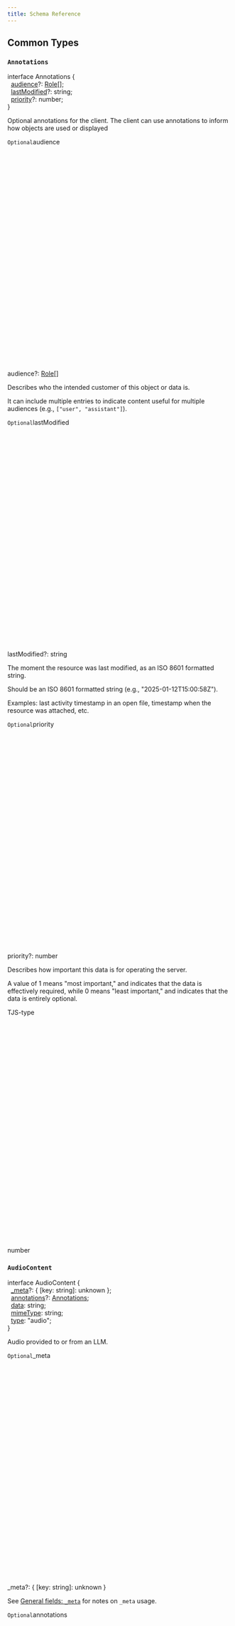 ```yaml
---
title: Schema Reference
---
```


<div id="schema-reference" />

## Common Types

### `Annotations`

<div class="tsd-signature"><span class="tsd-signature-keyword">interface</span> <span class="tsd-kind-interface">Annotations</span> <span class="tsd-signature-symbol">&#x7B;</span><br/>&nbsp;&nbsp;<a class="tsd-kind-property" href="#annotations-audience">audience</a><span class="tsd-signature-symbol">?:</span> <a href="#role" class="tsd-signature-type tsd-kind-type-alias">Role</a><span class="tsd-signature-symbol">&#x5B;]</span><span class="tsd-signature-symbol">;</span><br/>&nbsp;&nbsp;<a class="tsd-kind-property" href="#annotations-lastmodified">lastModified</a><span class="tsd-signature-symbol">?:</span> <span class="tsd-signature-type">string</span><span class="tsd-signature-symbol">;</span><br/>&nbsp;&nbsp;<a class="tsd-kind-property" href="#annotations-priority">priority</a><span class="tsd-signature-symbol">?:</span> <span class="tsd-signature-type">number</span><span class="tsd-signature-symbol">;</span><br/><span class="tsd-signature-symbol">}</span></div><div class="tsd-comment tsd-typography"><p>Optional annotations for the client. The client can use annotations to inform how objects are used or displayed</p> </div><section class="tsd-panel tsd-member"><div data-typedoc-h="3" class="tsd-anchor-link" id="annotations-audience"><code class="tsd-tag">Optional</code><span>audience</span><a href="#annotations-audience" aria-label="Permalink" class="tsd-anchor-icon"><svg viewBox="0 0 24 24" aria-hidden="true"><use href="assets/icons.svg#icon-anchor"></use></svg></a></div><div class="tsd-signature"><span class="tsd-kind-property">audience</span><span class="tsd-signature-symbol">?:</span> <a href="#role" class="tsd-signature-type tsd-kind-type-alias">Role</a><span class="tsd-signature-symbol">&#x5B;]</span></div><div class="tsd-comment tsd-typography"><p>Describes who the intended customer of this object or data is.</p> <p>It can include multiple entries to indicate content useful for multiple audiences (e.g., <code>&#x5B;&quot;user&quot;, &quot;assistant&quot;]</code>).</p> </div><div class="tsd-comment tsd-typography"></div></section><section class="tsd-panel tsd-member"><div data-typedoc-h="3" class="tsd-anchor-link" id="annotations-lastmodified"><code class="tsd-tag">Optional</code><span>last<wbr/>Modified</span><a href="#annotations-lastmodified" aria-label="Permalink" class="tsd-anchor-icon"><svg viewBox="0 0 24 24" aria-hidden="true"><use href="assets/icons.svg#icon-anchor"></use></svg></a></div><div class="tsd-signature"><span class="tsd-kind-property">lastModified</span><span class="tsd-signature-symbol">?:</span> <span class="tsd-signature-type">string</span></div><div class="tsd-comment tsd-typography"><p>The moment the resource was last modified, as an ISO 8601 formatted string.</p> <p>Should be an ISO 8601 formatted string (e.g., &quot;2025-01-12T15:00:58Z&quot;).</p> <p>Examples: last activity timestamp in an open file, timestamp when the resource
was attached, etc.</p> </div><div class="tsd-comment tsd-typography"></div></section><section class="tsd-panel tsd-member"><div data-typedoc-h="3" class="tsd-anchor-link" id="annotations-priority"><code class="tsd-tag">Optional</code><span>priority</span><a href="#annotations-priority" aria-label="Permalink" class="tsd-anchor-icon"><svg viewBox="0 0 24 24" aria-hidden="true"><use href="assets/icons.svg#icon-anchor"></use></svg></a></div><div class="tsd-signature"><span class="tsd-kind-property">priority</span><span class="tsd-signature-symbol">?:</span> <span class="tsd-signature-type">number</span></div><div class="tsd-comment tsd-typography"><p>Describes how important this data is for operating the server.</p> <p>A value of 1 means &quot;most important,&quot; and indicates that the data is
effectively required, while 0 means &quot;least important,&quot; and indicates that
the data is entirely optional.</p> </div><div class="tsd-comment tsd-typography"><div class="tsd-tag-TJS-type"><div data-typedoc-h="4" class="tsd-anchor-link" id="tjs-type">TJS-type<a href="#tjs-type" aria-label="Permalink" class="tsd-anchor-icon"><svg viewBox="0 0 24 24" aria-hidden="true"><use href="assets/icons.svg#icon-anchor"></use></svg></a></div><p>number</p> </div></div></section>

### `AudioContent`

<div class="tsd-signature"><span class="tsd-signature-keyword">interface</span> <span class="tsd-kind-interface">AudioContent</span> <span class="tsd-signature-symbol">&#x7B;</span><br/>&nbsp;&nbsp;<a class="tsd-kind-property" href="#audiocontent-&#x5F;meta">&#x5F;meta</a><span class="tsd-signature-symbol">?:</span> <span class="tsd-signature-symbol">&#x7B;</span> <span class="tsd-signature-symbol">&#x5B;</span><span class="tsd-kind-index-signature">key</span><span class="tsd-signature-symbol">:</span> <span class="tsd-signature-type">string</span><span class="tsd-signature-symbol">]:</span> <span class="tsd-signature-type">unknown</span> <span class="tsd-signature-symbol">}</span><span class="tsd-signature-symbol">;</span><br/>&nbsp;&nbsp;<a class="tsd-kind-property" href="#audiocontent-annotations">annotations</a><span class="tsd-signature-symbol">?:</span> <a href="#annotations" class="tsd-signature-type tsd-kind-interface">Annotations</a><span class="tsd-signature-symbol">;</span><br/>&nbsp;&nbsp;<a class="tsd-kind-property" href="#audiocontent-data">data</a><span class="tsd-signature-symbol">:</span> <span class="tsd-signature-type">string</span><span class="tsd-signature-symbol">;</span><br/>&nbsp;&nbsp;<a class="tsd-kind-property" href="#audiocontent-mimetype">mimeType</a><span class="tsd-signature-symbol">:</span> <span class="tsd-signature-type">string</span><span class="tsd-signature-symbol">;</span><br/>&nbsp;&nbsp;<a class="tsd-kind-property" href="#">type</a><span class="tsd-signature-symbol">:</span> <span class="tsd-signature-type">&quot;audio&quot;</span><span class="tsd-signature-symbol">;</span><br/><span class="tsd-signature-symbol">}</span></div><div class="tsd-comment tsd-typography"><p>Audio provided to or from an LLM.</p> </div><section class="tsd-panel tsd-member"><div data-typedoc-h="3" class="tsd-anchor-link" id="audiocontent-&#x5F;meta"><code class="tsd-tag">Optional</code><span>&#x5F;<wbr/>meta</span><a href="#audiocontent-&#x5F;meta" aria-label="Permalink" class="tsd-anchor-icon"><svg viewBox="0 0 24 24" aria-hidden="true"><use href="assets/icons.svg#icon-anchor"></use></svg></a></div><div class="tsd-signature"><span class="tsd-kind-property">&#x5F;meta</span><span class="tsd-signature-symbol">?:</span> <span class="tsd-signature-symbol">&#x7B;</span> <span class="tsd-signature-symbol">&#x5B;</span><span class="tsd-kind-index-signature">key</span><span class="tsd-signature-symbol">:</span> <span class="tsd-signature-type">string</span><span class="tsd-signature-symbol">]:</span> <span class="tsd-signature-type">unknown</span> <span class="tsd-signature-symbol">}</span></div><div class="tsd-comment tsd-typography"><p>See <a href="/specification/draft/basic/index#meta">General fields: <code>&#x5F;meta</code></a> for notes on <code>&#x5F;meta</code> usage.</p> </div><div class="tsd-comment tsd-typography"></div></section><section class="tsd-panel tsd-member"><div data-typedoc-h="3" class="tsd-anchor-link" id="audiocontent-annotations"><code class="tsd-tag">Optional</code><span>annotations</span><a href="#audiocontent-annotations" aria-label="Permalink" class="tsd-anchor-icon"><svg viewBox="0 0 24 24" aria-hidden="true"><use href="assets/icons.svg#icon-anchor"></use></svg></a></div><div class="tsd-signature"><span class="tsd-kind-property">annotations</span><span class="tsd-signature-symbol">?:</span> <a href="#annotations" class="tsd-signature-type tsd-kind-interface">Annotations</a></div><div class="tsd-comment tsd-typography"><p>Optional annotations for the client.</p> </div><div class="tsd-comment tsd-typography"></div></section><section class="tsd-panel tsd-member"><div data-typedoc-h="3" class="tsd-anchor-link" id="audiocontent-data"><span>data</span><a href="#audiocontent-data" aria-label="Permalink" class="tsd-anchor-icon"><svg viewBox="0 0 24 24" aria-hidden="true"><use href="assets/icons.svg#icon-anchor"></use></svg></a></div><div class="tsd-signature"><span class="tsd-kind-property">data</span><span class="tsd-signature-symbol">:</span> <span class="tsd-signature-type">string</span></div><div class="tsd-comment tsd-typography"><p>The base64-encoded audio data.</p> </div><div class="tsd-comment tsd-typography"></div></section><section class="tsd-panel tsd-member"><div data-typedoc-h="3" class="tsd-anchor-link" id="audiocontent-mimetype"><span>mime<wbr/>Type</span><a href="#audiocontent-mimetype" aria-label="Permalink" class="tsd-anchor-icon"><svg viewBox="0 0 24 24" aria-hidden="true"><use href="assets/icons.svg#icon-anchor"></use></svg></a></div><div class="tsd-signature"><span class="tsd-kind-property">mimeType</span><span class="tsd-signature-symbol">:</span> <span class="tsd-signature-type">string</span></div><div class="tsd-comment tsd-typography"><p>The MIME type of the audio. Different providers may support different audio types.</p> </div><div class="tsd-comment tsd-typography"></div></section>

### `BlobResourceContents`

<div class="tsd-signature"><span class="tsd-signature-keyword">interface</span> <span class="tsd-kind-interface">BlobResourceContents</span> <span class="tsd-signature-symbol">&#x7B;</span><br/>&nbsp;&nbsp;<a class="tsd-kind-property" href="#blobresourcecontents-&#x5F;meta">&#x5F;meta</a><span class="tsd-signature-symbol">?:</span> <span class="tsd-signature-symbol">&#x7B;</span> <span class="tsd-signature-symbol">&#x5B;</span><span class="tsd-kind-index-signature">key</span><span class="tsd-signature-symbol">:</span> <span class="tsd-signature-type">string</span><span class="tsd-signature-symbol">]:</span> <span class="tsd-signature-type">unknown</span> <span class="tsd-signature-symbol">}</span><span class="tsd-signature-symbol">;</span><br/>&nbsp;&nbsp;<a class="tsd-kind-property" href="#blobresourcecontents-blob">blob</a><span class="tsd-signature-symbol">:</span> <span class="tsd-signature-type">string</span><span class="tsd-signature-symbol">;</span><br/>&nbsp;&nbsp;<a class="tsd-kind-property" href="#blobresourcecontents-mimetype">mimeType</a><span class="tsd-signature-symbol">?:</span> <span class="tsd-signature-type">string</span><span class="tsd-signature-symbol">;</span><br/>&nbsp;&nbsp;<a class="tsd-kind-property" href="#blobresourcecontents-uri">uri</a><span class="tsd-signature-symbol">:</span> <span class="tsd-signature-type">string</span><span class="tsd-signature-symbol">;</span><br/><span class="tsd-signature-symbol">}</span></div><div class="tsd-comment tsd-typography"><p>The contents of a specific resource or sub-resource.</p> </div><section class="tsd-panel tsd-member tsd-is-inherited"><div data-typedoc-h="3" class="tsd-anchor-link" id="blobresourcecontents-&#x5F;meta"><code class="tsd-tag">Optional</code><span>&#x5F;<wbr/>meta</span><a href="#blobresourcecontents-&#x5F;meta" aria-label="Permalink" class="tsd-anchor-icon"><svg viewBox="0 0 24 24" aria-hidden="true"><use href="assets/icons.svg#icon-anchor"></use></svg></a></div><div class="tsd-signature"><span class="tsd-kind-property">&#x5F;meta</span><span class="tsd-signature-symbol">?:</span> <span class="tsd-signature-symbol">&#x7B;</span> <span class="tsd-signature-symbol">&#x5B;</span><span class="tsd-kind-index-signature">key</span><span class="tsd-signature-symbol">:</span> <span class="tsd-signature-type">string</span><span class="tsd-signature-symbol">]:</span> <span class="tsd-signature-type">unknown</span> <span class="tsd-signature-symbol">}</span></div><div class="tsd-comment tsd-typography"><p>See <a href="/specification/draft/basic/index#meta">General fields: <code>&#x5F;meta</code></a> for notes on <code>&#x5F;meta</code> usage.</p> </div><div class="tsd-comment tsd-typography"></div><aside class="tsd-sources"><p>Inherited from <a href="#resourcecontents">ResourceContents</a>.<a href="#resourcecontents-&#x5F;meta">&#x5F;meta</a></p></aside></section><section class="tsd-panel tsd-member"><div data-typedoc-h="3" class="tsd-anchor-link" id="blobresourcecontents-blob"><span>blob</span><a href="#blobresourcecontents-blob" aria-label="Permalink" class="tsd-anchor-icon"><svg viewBox="0 0 24 24" aria-hidden="true"><use href="assets/icons.svg#icon-anchor"></use></svg></a></div><div class="tsd-signature"><span class="tsd-kind-property">blob</span><span class="tsd-signature-symbol">:</span> <span class="tsd-signature-type">string</span></div><div class="tsd-comment tsd-typography"><p>A base64-encoded string representing the binary data of the item.</p> </div><div class="tsd-comment tsd-typography"></div></section><section class="tsd-panel tsd-member tsd-is-inherited"><div data-typedoc-h="3" class="tsd-anchor-link" id="blobresourcecontents-mimetype"><code class="tsd-tag">Optional</code><span>mime<wbr/>Type</span><a href="#blobresourcecontents-mimetype" aria-label="Permalink" class="tsd-anchor-icon"><svg viewBox="0 0 24 24" aria-hidden="true"><use href="assets/icons.svg#icon-anchor"></use></svg></a></div><div class="tsd-signature"><span class="tsd-kind-property">mimeType</span><span class="tsd-signature-symbol">?:</span> <span class="tsd-signature-type">string</span></div><div class="tsd-comment tsd-typography"><p>The MIME type of this resource, if known.</p> </div><div class="tsd-comment tsd-typography"></div><aside class="tsd-sources"><p>Inherited from <a href="#resourcecontents">ResourceContents</a>.<a href="#resourcecontents-mimetype">mimeType</a></p></aside></section><section class="tsd-panel tsd-member tsd-is-inherited"><div data-typedoc-h="3" class="tsd-anchor-link" id="blobresourcecontents-uri"><span>uri</span><a href="#blobresourcecontents-uri" aria-label="Permalink" class="tsd-anchor-icon"><svg viewBox="0 0 24 24" aria-hidden="true"><use href="assets/icons.svg#icon-anchor"></use></svg></a></div><div class="tsd-signature"><span class="tsd-kind-property">uri</span><span class="tsd-signature-symbol">:</span> <span class="tsd-signature-type">string</span></div><div class="tsd-comment tsd-typography"><p>The URI of this resource.</p> </div><div class="tsd-comment tsd-typography"></div><aside class="tsd-sources"><p>Inherited from <a href="#resourcecontents">ResourceContents</a>.<a href="#resourcecontents-uri">uri</a></p></aside></section>

### `BooleanSchema`

<div class="tsd-signature"><span class="tsd-signature-keyword">interface</span> <span class="tsd-kind-interface">BooleanSchema</span> <span class="tsd-signature-symbol">&#x7B;</span><br/>&nbsp;&nbsp;<a class="tsd-kind-property" href="#">default</a><span class="tsd-signature-symbol">?:</span> <span class="tsd-signature-type">boolean</span><span class="tsd-signature-symbol">;</span><br/>&nbsp;&nbsp;<a class="tsd-kind-property" href="#">description</a><span class="tsd-signature-symbol">?:</span> <span class="tsd-signature-type">string</span><span class="tsd-signature-symbol">;</span><br/>&nbsp;&nbsp;<a class="tsd-kind-property" href="#">title</a><span class="tsd-signature-symbol">?:</span> <span class="tsd-signature-type">string</span><span class="tsd-signature-symbol">;</span><br/>&nbsp;&nbsp;<a class="tsd-kind-property" href="#">type</a><span class="tsd-signature-symbol">:</span> <span class="tsd-signature-type">&quot;boolean&quot;</span><span class="tsd-signature-symbol">;</span><br/><span class="tsd-signature-symbol">}</span></div>

### `ClientCapabilities`

<div class="tsd-signature"><span class="tsd-signature-keyword">interface</span> <span class="tsd-kind-interface">ClientCapabilities</span> <span class="tsd-signature-symbol">&#x7B;</span><br/>&nbsp;&nbsp;<a class="tsd-kind-property" href="#clientcapabilities-elicitation">elicitation</a><span class="tsd-signature-symbol">?:</span> <span class="tsd-signature-symbol">&#x7B;</span> <span class="tsd-kind-property">timeouts</span><span class="tsd-signature-symbol">?:</span> <span class="tsd-signature-symbol">&#x7B;</span> <span class="tsd-kind-property">create</span><span class="tsd-signature-symbol">?:</span> <span class="tsd-signature-type">number</span> <span class="tsd-signature-symbol">}</span> <span class="tsd-signature-symbol">}</span><span class="tsd-signature-symbol">;</span><br/>&nbsp;&nbsp;<a class="tsd-kind-property" href="#clientcapabilities-experimental">experimental</a><span class="tsd-signature-symbol">?:</span> <span class="tsd-signature-symbol">&#x7B;</span> <span class="tsd-signature-symbol">&#x5B;</span><span class="tsd-kind-index-signature">key</span><span class="tsd-signature-symbol">:</span> <span class="tsd-signature-type">string</span><span class="tsd-signature-symbol">]:</span> <span class="tsd-signature-type">object</span> <span class="tsd-signature-symbol">}</span><span class="tsd-signature-symbol">;</span><br/>&nbsp;&nbsp;<a class="tsd-kind-property" href="#clientcapabilities-roots">roots</a><span class="tsd-signature-symbol">?:</span> <span class="tsd-signature-symbol">&#x7B;</span> <span class="tsd-kind-property">listChanged</span><span class="tsd-signature-symbol">?:</span> <span class="tsd-signature-type">boolean</span><span class="tsd-signature-symbol">;</span> <span class="tsd-kind-property">timeouts</span><span class="tsd-signature-symbol">?:</span> <span class="tsd-signature-symbol">&#x7B;</span> <span class="tsd-kind-property">list</span><span class="tsd-signature-symbol">?:</span> <span class="tsd-signature-type">number</span> <span class="tsd-signature-symbol">}</span> <span class="tsd-signature-symbol">}</span><span class="tsd-signature-symbol">;</span><br/>&nbsp;&nbsp;<a class="tsd-kind-property" href="#clientcapabilities-sampling">sampling</a><span class="tsd-signature-symbol">?:</span> <span class="tsd-signature-symbol">&#x7B;</span> <span class="tsd-kind-property">timeouts</span><span class="tsd-signature-symbol">?:</span> <span class="tsd-signature-symbol">&#x7B;</span> <span class="tsd-kind-property">createMessage</span><span class="tsd-signature-symbol">?:</span> <span class="tsd-signature-type">number</span> <span class="tsd-signature-symbol">}</span> <span class="tsd-signature-symbol">}</span><span class="tsd-signature-symbol">;</span><br/><span class="tsd-signature-symbol">}</span></div><div class="tsd-comment tsd-typography"><p>Capabilities a client may support. Known capabilities are defined here, in this schema, but this is not a closed set: any client can define its own, additional capabilities.</p> </div><section class="tsd-panel tsd-member"><div data-typedoc-h="3" class="tsd-anchor-link" id="clientcapabilities-elicitation"><code class="tsd-tag">Optional</code><span>elicitation</span><a href="#clientcapabilities-elicitation" aria-label="Permalink" class="tsd-anchor-icon"><svg viewBox="0 0 24 24" aria-hidden="true"><use href="assets/icons.svg#icon-anchor"></use></svg></a></div><div class="tsd-signature"><span class="tsd-kind-property">elicitation</span><span class="tsd-signature-symbol">?:</span> <span class="tsd-signature-symbol">&#x7B;</span> <span class="tsd-kind-property">timeouts</span><span class="tsd-signature-symbol">?:</span> <span class="tsd-signature-symbol">&#x7B;</span> <span class="tsd-kind-property">create</span><span class="tsd-signature-symbol">?:</span> <span class="tsd-signature-type">number</span> <span class="tsd-signature-symbol">}</span> <span class="tsd-signature-symbol">}</span></div><div class="tsd-comment tsd-typography"><p>Present if the client supports elicitation from the server.</p> </div><div class="tsd-type-declaration"><div data-typedoc-h="4">Type declaration</div><ul class="tsd-parameters"><li class="tsd-parameter"><div data-typedoc-h="5"><code class="tsd-tag">Optional</code><span class="tsd-kind-property">timeouts</span><span class="tsd-signature-symbol">?: </span><span class="tsd-signature-symbol">&#x7B;</span> <span class="tsd-kind-property">create</span><span class="tsd-signature-symbol">?:</span> <span class="tsd-signature-type">number</span> <span class="tsd-signature-symbol">}</span></div><div class="tsd-comment tsd-typography"><p>Per-method timeout configuration for elicitation operations.</p> </div><div class="tsd-comment tsd-typography"></div><ul class="tsd-parameters"><li class="tsd-parameter"><div data-typedoc-h="5"><code class="tsd-tag">Optional</code><span class="tsd-kind-property">create</span><span class="tsd-signature-symbol">?: </span><span class="tsd-signature-type">number</span></div><div class="tsd-comment tsd-typography"><p>Maximum timeout in seconds for elicitation/create operations.</p> </div><div class="tsd-comment tsd-typography"></div></li></ul></li></ul></div><div class="tsd-comment tsd-typography"></div></section><section class="tsd-panel tsd-member"><div data-typedoc-h="3" class="tsd-anchor-link" id="clientcapabilities-experimental"><code class="tsd-tag">Optional</code><span>experimental</span><a href="#clientcapabilities-experimental" aria-label="Permalink" class="tsd-anchor-icon"><svg viewBox="0 0 24 24" aria-hidden="true"><use href="assets/icons.svg#icon-anchor"></use></svg></a></div><div class="tsd-signature"><span class="tsd-kind-property">experimental</span><span class="tsd-signature-symbol">?:</span> <span class="tsd-signature-symbol">&#x7B;</span> <span class="tsd-signature-symbol">&#x5B;</span><span class="tsd-kind-index-signature">key</span><span class="tsd-signature-symbol">:</span> <span class="tsd-signature-type">string</span><span class="tsd-signature-symbol">]:</span> <span class="tsd-signature-type">object</span> <span class="tsd-signature-symbol">}</span></div><div class="tsd-comment tsd-typography"><p>Experimental, non-standard capabilities that the client supports.</p> </div><div class="tsd-comment tsd-typography"></div></section><section class="tsd-panel tsd-member"><div data-typedoc-h="3" class="tsd-anchor-link" id="clientcapabilities-roots"><code class="tsd-tag">Optional</code><span>roots</span><a href="#clientcapabilities-roots" aria-label="Permalink" class="tsd-anchor-icon"><svg viewBox="0 0 24 24" aria-hidden="true"><use href="assets/icons.svg#icon-anchor"></use></svg></a></div><div class="tsd-signature"><span class="tsd-kind-property">roots</span><span class="tsd-signature-symbol">?:</span> <span class="tsd-signature-symbol">&#x7B;</span> <span class="tsd-kind-property">listChanged</span><span class="tsd-signature-symbol">?:</span> <span class="tsd-signature-type">boolean</span><span class="tsd-signature-symbol">;</span> <span class="tsd-kind-property">timeouts</span><span class="tsd-signature-symbol">?:</span> <span class="tsd-signature-symbol">&#x7B;</span> <span class="tsd-kind-property">list</span><span class="tsd-signature-symbol">?:</span> <span class="tsd-signature-type">number</span> <span class="tsd-signature-symbol">}</span> <span class="tsd-signature-symbol">}</span></div><div class="tsd-comment tsd-typography"><p>Present if the client supports listing roots.</p> </div><div class="tsd-type-declaration"><div data-typedoc-h="4">Type declaration</div><ul class="tsd-parameters"><li class="tsd-parameter"><div data-typedoc-h="5"><code class="tsd-tag">Optional</code><span class="tsd-kind-property">listChanged</span><span class="tsd-signature-symbol">?: </span><span class="tsd-signature-type">boolean</span></div><div class="tsd-comment tsd-typography"><p>Whether the client supports notifications for changes to the roots list.</p> </div><div class="tsd-comment tsd-typography"></div></li><li class="tsd-parameter"><div data-typedoc-h="5"><code class="tsd-tag">Optional</code><span class="tsd-kind-property">timeouts</span><span class="tsd-signature-symbol">?: </span><span class="tsd-signature-symbol">&#x7B;</span> <span class="tsd-kind-property">list</span><span class="tsd-signature-symbol">?:</span> <span class="tsd-signature-type">number</span> <span class="tsd-signature-symbol">}</span></div><div class="tsd-comment tsd-typography"><p>Per-method timeout configuration for roots operations.</p> </div><div class="tsd-comment tsd-typography"></div><ul class="tsd-parameters"><li class="tsd-parameter"><div data-typedoc-h="5"><code class="tsd-tag">Optional</code><span class="tsd-kind-property">list</span><span class="tsd-signature-symbol">?: </span><span class="tsd-signature-type">number</span></div><div class="tsd-comment tsd-typography"><p>Maximum timeout in seconds for roots/list operations.</p> </div><div class="tsd-comment tsd-typography"></div></li></ul></li></ul></div><div class="tsd-comment tsd-typography"></div></section><section class="tsd-panel tsd-member"><div data-typedoc-h="3" class="tsd-anchor-link" id="clientcapabilities-sampling"><code class="tsd-tag">Optional</code><span>sampling</span><a href="#clientcapabilities-sampling" aria-label="Permalink" class="tsd-anchor-icon"><svg viewBox="0 0 24 24" aria-hidden="true"><use href="assets/icons.svg#icon-anchor"></use></svg></a></div><div class="tsd-signature"><span class="tsd-kind-property">sampling</span><span class="tsd-signature-symbol">?:</span> <span class="tsd-signature-symbol">&#x7B;</span> <span class="tsd-kind-property">timeouts</span><span class="tsd-signature-symbol">?:</span> <span class="tsd-signature-symbol">&#x7B;</span> <span class="tsd-kind-property">createMessage</span><span class="tsd-signature-symbol">?:</span> <span class="tsd-signature-type">number</span> <span class="tsd-signature-symbol">}</span> <span class="tsd-signature-symbol">}</span></div><div class="tsd-comment tsd-typography"><p>Present if the client supports sampling from an LLM.</p> </div><div class="tsd-type-declaration"><div data-typedoc-h="4">Type declaration</div><ul class="tsd-parameters"><li class="tsd-parameter"><div data-typedoc-h="5"><code class="tsd-tag">Optional</code><span class="tsd-kind-property">timeouts</span><span class="tsd-signature-symbol">?: </span><span class="tsd-signature-symbol">&#x7B;</span> <span class="tsd-kind-property">createMessage</span><span class="tsd-signature-symbol">?:</span> <span class="tsd-signature-type">number</span> <span class="tsd-signature-symbol">}</span></div><div class="tsd-comment tsd-typography"><p>Per-method timeout configuration for sampling operations.</p> </div><div class="tsd-comment tsd-typography"></div><ul class="tsd-parameters"><li class="tsd-parameter"><div data-typedoc-h="5"><code class="tsd-tag">Optional</code><span class="tsd-kind-property">createMessage</span><span class="tsd-signature-symbol">?: </span><span class="tsd-signature-type">number</span></div><div class="tsd-comment tsd-typography"><p>Maximum timeout in seconds for sampling/createMessage operations.</p> </div><div class="tsd-comment tsd-typography"></div></li></ul></li></ul></div><div class="tsd-comment tsd-typography"></div></section>

### `ContentBlock`

<div class="tsd-signature"><span class="tsd-kind-type-alias">ContentBlock</span><span class="tsd-signature-symbol">:</span><br/>&nbsp;&nbsp;<span class="tsd-signature-symbol">|</span> <a href="#textcontent" class="tsd-signature-type tsd-kind-interface">TextContent</a><br/>&nbsp;&nbsp;<span class="tsd-signature-symbol">|</span> <a href="#imagecontent" class="tsd-signature-type tsd-kind-interface">ImageContent</a><br/>&nbsp;&nbsp;<span class="tsd-signature-symbol">|</span> <a href="#audiocontent" class="tsd-signature-type tsd-kind-interface">AudioContent</a><br/>&nbsp;&nbsp;<span class="tsd-signature-symbol">|</span> <a href="#resourcelink" class="tsd-signature-type tsd-kind-interface">ResourceLink</a><br/>&nbsp;&nbsp;<span class="tsd-signature-symbol">|</span> <a href="#embeddedresource" class="tsd-signature-type tsd-kind-interface">EmbeddedResource</a></div>

### `Cursor`

<div class="tsd-signature"><span class="tsd-kind-type-alias">Cursor</span><span class="tsd-signature-symbol">:</span> <span class="tsd-signature-type">string</span></div><div class="tsd-comment tsd-typography"><p>An opaque token used to represent a cursor for pagination.</p> </div><div class="tsd-comment tsd-typography"></div>

### `EmbeddedResource`

<div class="tsd-signature"><span class="tsd-signature-keyword">interface</span> <span class="tsd-kind-interface">EmbeddedResource</span> <span class="tsd-signature-symbol">&#x7B;</span><br/>&nbsp;&nbsp;<a class="tsd-kind-property" href="#embeddedresource-&#x5F;meta">&#x5F;meta</a><span class="tsd-signature-symbol">?:</span> <span class="tsd-signature-symbol">&#x7B;</span> <span class="tsd-signature-symbol">&#x5B;</span><span class="tsd-kind-index-signature">key</span><span class="tsd-signature-symbol">:</span> <span class="tsd-signature-type">string</span><span class="tsd-signature-symbol">]:</span> <span class="tsd-signature-type">unknown</span> <span class="tsd-signature-symbol">}</span><span class="tsd-signature-symbol">;</span><br/>&nbsp;&nbsp;<a class="tsd-kind-property" href="#embeddedresource-annotations">annotations</a><span class="tsd-signature-symbol">?:</span> <a href="#annotations" class="tsd-signature-type tsd-kind-interface">Annotations</a><span class="tsd-signature-symbol">;</span><br/>&nbsp;&nbsp;<a class="tsd-kind-property" href="#">resource</a><span class="tsd-signature-symbol">:</span> <a href="#textresourcecontents" class="tsd-signature-type tsd-kind-interface">TextResourceContents</a> <span class="tsd-signature-symbol">|</span> <a href="#blobresourcecontents" class="tsd-signature-type tsd-kind-interface">BlobResourceContents</a><span class="tsd-signature-symbol">;</span><br/>&nbsp;&nbsp;<a class="tsd-kind-property" href="#">type</a><span class="tsd-signature-symbol">:</span> <span class="tsd-signature-type">&quot;resource&quot;</span><span class="tsd-signature-symbol">;</span><br/><span class="tsd-signature-symbol">}</span></div><div class="tsd-comment tsd-typography"><p>The contents of a resource, embedded into a prompt or tool call result.</p> <p>It is up to the client how best to render embedded resources for the benefit
of the LLM and/or the user.</p> </div><section class="tsd-panel tsd-member"><div data-typedoc-h="3" class="tsd-anchor-link" id="embeddedresource-&#x5F;meta"><code class="tsd-tag">Optional</code><span>&#x5F;<wbr/>meta</span><a href="#embeddedresource-&#x5F;meta" aria-label="Permalink" class="tsd-anchor-icon"><svg viewBox="0 0 24 24" aria-hidden="true"><use href="assets/icons.svg#icon-anchor"></use></svg></a></div><div class="tsd-signature"><span class="tsd-kind-property">&#x5F;meta</span><span class="tsd-signature-symbol">?:</span> <span class="tsd-signature-symbol">&#x7B;</span> <span class="tsd-signature-symbol">&#x5B;</span><span class="tsd-kind-index-signature">key</span><span class="tsd-signature-symbol">:</span> <span class="tsd-signature-type">string</span><span class="tsd-signature-symbol">]:</span> <span class="tsd-signature-type">unknown</span> <span class="tsd-signature-symbol">}</span></div><div class="tsd-comment tsd-typography"><p>See <a href="/specification/draft/basic/index#meta">General fields: <code>&#x5F;meta</code></a> for notes on <code>&#x5F;meta</code> usage.</p> </div><div class="tsd-comment tsd-typography"></div></section><section class="tsd-panel tsd-member"><div data-typedoc-h="3" class="tsd-anchor-link" id="embeddedresource-annotations"><code class="tsd-tag">Optional</code><span>annotations</span><a href="#embeddedresource-annotations" aria-label="Permalink" class="tsd-anchor-icon"><svg viewBox="0 0 24 24" aria-hidden="true"><use href="assets/icons.svg#icon-anchor"></use></svg></a></div><div class="tsd-signature"><span class="tsd-kind-property">annotations</span><span class="tsd-signature-symbol">?:</span> <a href="#annotations" class="tsd-signature-type tsd-kind-interface">Annotations</a></div><div class="tsd-comment tsd-typography"><p>Optional annotations for the client.</p> </div><div class="tsd-comment tsd-typography"></div></section>

### `EmptyResult`

<div class="tsd-signature"><span class="tsd-kind-type-alias">EmptyResult</span><span class="tsd-signature-symbol">:</span> <a href="#result" class="tsd-signature-type tsd-kind-interface">Result</a></div><div class="tsd-comment tsd-typography"><p>A response that indicates success but carries no data.</p> </div><div class="tsd-comment tsd-typography"></div>

### `EnumSchema`

<div class="tsd-signature"><span class="tsd-signature-keyword">interface</span> <span class="tsd-kind-interface">EnumSchema</span> <span class="tsd-signature-symbol">&#x7B;</span><br/>&nbsp;&nbsp;<a class="tsd-kind-property" href="#">default</a><span class="tsd-signature-symbol">?:</span> <span class="tsd-signature-type">string</span><span class="tsd-signature-symbol">;</span><br/>&nbsp;&nbsp;<a class="tsd-kind-property" href="#">description</a><span class="tsd-signature-symbol">?:</span> <span class="tsd-signature-type">string</span><span class="tsd-signature-symbol">;</span><br/>&nbsp;&nbsp;<a class="tsd-kind-property" href="#">enum</a><span class="tsd-signature-symbol">:</span> <span class="tsd-signature-type">string</span><span class="tsd-signature-symbol">&#x5B;]</span><span class="tsd-signature-symbol">;</span><br/>&nbsp;&nbsp;<a class="tsd-kind-property" href="#">enumNames</a><span class="tsd-signature-symbol">?:</span> <span class="tsd-signature-type">string</span><span class="tsd-signature-symbol">&#x5B;]</span><span class="tsd-signature-symbol">;</span><br/>&nbsp;&nbsp;<a class="tsd-kind-property" href="#">title</a><span class="tsd-signature-symbol">?:</span> <span class="tsd-signature-type">string</span><span class="tsd-signature-symbol">;</span><br/>&nbsp;&nbsp;<a class="tsd-kind-property" href="#">type</a><span class="tsd-signature-symbol">:</span> <span class="tsd-signature-type">&quot;string&quot;</span><span class="tsd-signature-symbol">;</span><br/><span class="tsd-signature-symbol">}</span></div>

### `Error`

<div class="tsd-signature"><span class="tsd-signature-keyword">interface</span> <span class="tsd-kind-interface">Error</span> <span class="tsd-signature-symbol">&#x7B;</span><br/>&nbsp;&nbsp;<a class="tsd-kind-property" href="#error-code">code</a><span class="tsd-signature-symbol">:</span> <span class="tsd-signature-type">number</span><span class="tsd-signature-symbol">;</span><br/>&nbsp;&nbsp;<a class="tsd-kind-property" href="#error-data">data</a><span class="tsd-signature-symbol">?:</span> <span class="tsd-signature-type">unknown</span><span class="tsd-signature-symbol">;</span><br/>&nbsp;&nbsp;<a class="tsd-kind-property" href="#error-message">message</a><span class="tsd-signature-symbol">:</span> <span class="tsd-signature-type">string</span><span class="tsd-signature-symbol">;</span><br/><span class="tsd-signature-symbol">}</span></div><section class="tsd-panel tsd-member"><div data-typedoc-h="3" class="tsd-anchor-link" id="error-code"><span>code</span><a href="#error-code" aria-label="Permalink" class="tsd-anchor-icon"><svg viewBox="0 0 24 24" aria-hidden="true"><use href="assets/icons.svg#icon-anchor"></use></svg></a></div><div class="tsd-signature"><span class="tsd-kind-property">code</span><span class="tsd-signature-symbol">:</span> <span class="tsd-signature-type">number</span></div><div class="tsd-comment tsd-typography"><p>The error type that occurred.</p> </div><div class="tsd-comment tsd-typography"></div></section><section class="tsd-panel tsd-member"><div data-typedoc-h="3" class="tsd-anchor-link" id="error-data"><code class="tsd-tag">Optional</code><span>data</span><a href="#error-data" aria-label="Permalink" class="tsd-anchor-icon"><svg viewBox="0 0 24 24" aria-hidden="true"><use href="assets/icons.svg#icon-anchor"></use></svg></a></div><div class="tsd-signature"><span class="tsd-kind-property">data</span><span class="tsd-signature-symbol">?:</span> <span class="tsd-signature-type">unknown</span></div><div class="tsd-comment tsd-typography"><p>Additional information about the error. The value of this member is defined by the sender (e.g. detailed error information, nested errors etc.).</p> </div><div class="tsd-comment tsd-typography"></div></section><section class="tsd-panel tsd-member"><div data-typedoc-h="3" class="tsd-anchor-link" id="error-message"><span>message</span><a href="#error-message" aria-label="Permalink" class="tsd-anchor-icon"><svg viewBox="0 0 24 24" aria-hidden="true"><use href="assets/icons.svg#icon-anchor"></use></svg></a></div><div class="tsd-signature"><span class="tsd-kind-property">message</span><span class="tsd-signature-symbol">:</span> <span class="tsd-signature-type">string</span></div><div class="tsd-comment tsd-typography"><p>A short description of the error. The message SHOULD be limited to a concise single sentence.</p> </div><div class="tsd-comment tsd-typography"></div></section>

### `Icon`

<div class="tsd-signature"><span class="tsd-signature-keyword">interface</span> <span class="tsd-kind-interface">Icon</span> <span class="tsd-signature-symbol">&#x7B;</span><br/>&nbsp;&nbsp;<a class="tsd-kind-property" href="#icon-mimetype">mimeType</a><span class="tsd-signature-symbol">?:</span> <span class="tsd-signature-type">string</span><span class="tsd-signature-symbol">;</span><br/>&nbsp;&nbsp;<a class="tsd-kind-property" href="#icon-sizes">sizes</a><span class="tsd-signature-symbol">?:</span> <span class="tsd-signature-type">string</span><span class="tsd-signature-symbol">&#x5B;]</span><span class="tsd-signature-symbol">;</span><br/>&nbsp;&nbsp;<a class="tsd-kind-property" href="#icon-src">src</a><span class="tsd-signature-symbol">:</span> <span class="tsd-signature-type">string</span><span class="tsd-signature-symbol">;</span><br/><span class="tsd-signature-symbol">}</span></div><div class="tsd-comment tsd-typography"><p>An optionally-sized icon that can be displayed in a user interface.</p> </div><section class="tsd-panel tsd-member"><div data-typedoc-h="3" class="tsd-anchor-link" id="icon-mimetype"><code class="tsd-tag">Optional</code><span>mime<wbr/>Type</span><a href="#icon-mimetype" aria-label="Permalink" class="tsd-anchor-icon"><svg viewBox="0 0 24 24" aria-hidden="true"><use href="assets/icons.svg#icon-anchor"></use></svg></a></div><div class="tsd-signature"><span class="tsd-kind-property">mimeType</span><span class="tsd-signature-symbol">?:</span> <span class="tsd-signature-type">string</span></div><div class="tsd-comment tsd-typography"><p>Optional MIME type override if the source MIME type is missing or generic.
For example: <code>&quot;image/png&quot;</code>, <code>&quot;image/jpeg&quot;</code>, or <code>&quot;image/svg+xml&quot;</code>.</p> </div><div class="tsd-comment tsd-typography"></div></section><section class="tsd-panel tsd-member"><div data-typedoc-h="3" class="tsd-anchor-link" id="icon-sizes"><code class="tsd-tag">Optional</code><span>sizes</span><a href="#icon-sizes" aria-label="Permalink" class="tsd-anchor-icon"><svg viewBox="0 0 24 24" aria-hidden="true"><use href="assets/icons.svg#icon-anchor"></use></svg></a></div><div class="tsd-signature"><span class="tsd-kind-property">sizes</span><span class="tsd-signature-symbol">?:</span> <span class="tsd-signature-type">string</span><span class="tsd-signature-symbol">&#x5B;]</span></div><div class="tsd-comment tsd-typography"><p>Optional array of strings that specify sizes at which the icon can be used.
Each string should be in WxH format (e.g., <code>&quot;48x48&quot;</code>, <code>&quot;96x96&quot;</code>) or <code>&quot;any&quot;</code> for scalable formats like SVG.</p> <p>If not provided, the client should assume that the icon can be used at any size.</p> </div><div class="tsd-comment tsd-typography"></div></section><section class="tsd-panel tsd-member"><div data-typedoc-h="3" class="tsd-anchor-link" id="icon-src"><span>src</span><a href="#icon-src" aria-label="Permalink" class="tsd-anchor-icon"><svg viewBox="0 0 24 24" aria-hidden="true"><use href="assets/icons.svg#icon-anchor"></use></svg></a></div><div class="tsd-signature"><span class="tsd-kind-property">src</span><span class="tsd-signature-symbol">:</span> <span class="tsd-signature-type">string</span></div><div class="tsd-comment tsd-typography"><p>A standard URI pointing to an icon resource. May be an HTTP/HTTPS URL or a <code>data:</code> URI with Base64-encoded image data.</p> <p>Consumers SHOULD takes steps to ensure URLs serving icons are from the
same domain as the client/server or a trusted domain.</p> <p>Consumers SHOULD take appropriate precautions when consuming SVGs as they can contain
executable JavaScript.</p> </div><div class="tsd-comment tsd-typography"></div></section>

### `ImageContent`

<div class="tsd-signature"><span class="tsd-signature-keyword">interface</span> <span class="tsd-kind-interface">ImageContent</span> <span class="tsd-signature-symbol">&#x7B;</span><br/>&nbsp;&nbsp;<a class="tsd-kind-property" href="#imagecontent-&#x5F;meta">&#x5F;meta</a><span class="tsd-signature-symbol">?:</span> <span class="tsd-signature-symbol">&#x7B;</span> <span class="tsd-signature-symbol">&#x5B;</span><span class="tsd-kind-index-signature">key</span><span class="tsd-signature-symbol">:</span> <span class="tsd-signature-type">string</span><span class="tsd-signature-symbol">]:</span> <span class="tsd-signature-type">unknown</span> <span class="tsd-signature-symbol">}</span><span class="tsd-signature-symbol">;</span><br/>&nbsp;&nbsp;<a class="tsd-kind-property" href="#imagecontent-annotations">annotations</a><span class="tsd-signature-symbol">?:</span> <a href="#annotations" class="tsd-signature-type tsd-kind-interface">Annotations</a><span class="tsd-signature-symbol">;</span><br/>&nbsp;&nbsp;<a class="tsd-kind-property" href="#imagecontent-data">data</a><span class="tsd-signature-symbol">:</span> <span class="tsd-signature-type">string</span><span class="tsd-signature-symbol">;</span><br/>&nbsp;&nbsp;<a class="tsd-kind-property" href="#imagecontent-mimetype">mimeType</a><span class="tsd-signature-symbol">:</span> <span class="tsd-signature-type">string</span><span class="tsd-signature-symbol">;</span><br/>&nbsp;&nbsp;<a class="tsd-kind-property" href="#">type</a><span class="tsd-signature-symbol">:</span> <span class="tsd-signature-type">&quot;image&quot;</span><span class="tsd-signature-symbol">;</span><br/><span class="tsd-signature-symbol">}</span></div><div class="tsd-comment tsd-typography"><p>An image provided to or from an LLM.</p> </div><section class="tsd-panel tsd-member"><div data-typedoc-h="3" class="tsd-anchor-link" id="imagecontent-&#x5F;meta"><code class="tsd-tag">Optional</code><span>&#x5F;<wbr/>meta</span><a href="#imagecontent-&#x5F;meta" aria-label="Permalink" class="tsd-anchor-icon"><svg viewBox="0 0 24 24" aria-hidden="true"><use href="assets/icons.svg#icon-anchor"></use></svg></a></div><div class="tsd-signature"><span class="tsd-kind-property">&#x5F;meta</span><span class="tsd-signature-symbol">?:</span> <span class="tsd-signature-symbol">&#x7B;</span> <span class="tsd-signature-symbol">&#x5B;</span><span class="tsd-kind-index-signature">key</span><span class="tsd-signature-symbol">:</span> <span class="tsd-signature-type">string</span><span class="tsd-signature-symbol">]:</span> <span class="tsd-signature-type">unknown</span> <span class="tsd-signature-symbol">}</span></div><div class="tsd-comment tsd-typography"><p>See <a href="/specification/draft/basic/index#meta">General fields: <code>&#x5F;meta</code></a> for notes on <code>&#x5F;meta</code> usage.</p> </div><div class="tsd-comment tsd-typography"></div></section><section class="tsd-panel tsd-member"><div data-typedoc-h="3" class="tsd-anchor-link" id="imagecontent-annotations"><code class="tsd-tag">Optional</code><span>annotations</span><a href="#imagecontent-annotations" aria-label="Permalink" class="tsd-anchor-icon"><svg viewBox="0 0 24 24" aria-hidden="true"><use href="assets/icons.svg#icon-anchor"></use></svg></a></div><div class="tsd-signature"><span class="tsd-kind-property">annotations</span><span class="tsd-signature-symbol">?:</span> <a href="#annotations" class="tsd-signature-type tsd-kind-interface">Annotations</a></div><div class="tsd-comment tsd-typography"><p>Optional annotations for the client.</p> </div><div class="tsd-comment tsd-typography"></div></section><section class="tsd-panel tsd-member"><div data-typedoc-h="3" class="tsd-anchor-link" id="imagecontent-data"><span>data</span><a href="#imagecontent-data" aria-label="Permalink" class="tsd-anchor-icon"><svg viewBox="0 0 24 24" aria-hidden="true"><use href="assets/icons.svg#icon-anchor"></use></svg></a></div><div class="tsd-signature"><span class="tsd-kind-property">data</span><span class="tsd-signature-symbol">:</span> <span class="tsd-signature-type">string</span></div><div class="tsd-comment tsd-typography"><p>The base64-encoded image data.</p> </div><div class="tsd-comment tsd-typography"></div></section><section class="tsd-panel tsd-member"><div data-typedoc-h="3" class="tsd-anchor-link" id="imagecontent-mimetype"><span>mime<wbr/>Type</span><a href="#imagecontent-mimetype" aria-label="Permalink" class="tsd-anchor-icon"><svg viewBox="0 0 24 24" aria-hidden="true"><use href="assets/icons.svg#icon-anchor"></use></svg></a></div><div class="tsd-signature"><span class="tsd-kind-property">mimeType</span><span class="tsd-signature-symbol">:</span> <span class="tsd-signature-type">string</span></div><div class="tsd-comment tsd-typography"><p>The MIME type of the image. Different providers may support different image types.</p> </div><div class="tsd-comment tsd-typography"></div></section>

### `Implementation`

<div class="tsd-signature"><span class="tsd-signature-keyword">interface</span> <span class="tsd-kind-interface">Implementation</span> <span class="tsd-signature-symbol">&#x7B;</span><br/>&nbsp;&nbsp;<a class="tsd-kind-property" href="#implementation-icons">icons</a><span class="tsd-signature-symbol">?:</span> <a href="#icon" class="tsd-signature-type tsd-kind-interface">Icon</a><span class="tsd-signature-symbol">&#x5B;]</span><span class="tsd-signature-symbol">;</span><br/>&nbsp;&nbsp;<a class="tsd-kind-property" href="#implementation-name">name</a><span class="tsd-signature-symbol">:</span> <span class="tsd-signature-type">string</span><span class="tsd-signature-symbol">;</span><br/>&nbsp;&nbsp;<a class="tsd-kind-property" href="#implementation-title">title</a><span class="tsd-signature-symbol">?:</span> <span class="tsd-signature-type">string</span><span class="tsd-signature-symbol">;</span><br/>&nbsp;&nbsp;<a class="tsd-kind-property" href="#">version</a><span class="tsd-signature-symbol">:</span> <span class="tsd-signature-type">string</span><span class="tsd-signature-symbol">;</span><br/>&nbsp;&nbsp;<a class="tsd-kind-property" href="#implementation-websiteurl">websiteUrl</a><span class="tsd-signature-symbol">?:</span> <span class="tsd-signature-type">string</span><span class="tsd-signature-symbol">;</span><br/><span class="tsd-signature-symbol">}</span></div><div class="tsd-comment tsd-typography"><p>Describes the MCP implementation</p> </div><section class="tsd-panel tsd-member tsd-is-inherited"><div data-typedoc-h="3" class="tsd-anchor-link" id="implementation-icons"><code class="tsd-tag">Optional</code><span>icons</span><a href="#implementation-icons" aria-label="Permalink" class="tsd-anchor-icon"><svg viewBox="0 0 24 24" aria-hidden="true"><use href="assets/icons.svg#icon-anchor"></use></svg></a></div><div class="tsd-signature"><span class="tsd-kind-property">icons</span><span class="tsd-signature-symbol">?:</span> <a href="#icon" class="tsd-signature-type tsd-kind-interface">Icon</a><span class="tsd-signature-symbol">&#x5B;]</span></div><div class="tsd-comment tsd-typography"><p>Optional set of sized icons that the client can display in a user interface.</p> <p>Clients that support rendering icons MUST support at least the following MIME types:</p> <ul> <li><code>image/png</code> - PNG images (safe, universal compatibility)</li> <li><code>image/jpeg</code> (and <code>image/jpg</code>) - JPEG images (safe, universal compatibility)</li> </ul> <p>Clients that support rendering icons SHOULD also support:</p> <ul> <li><code>image/svg+xml</code> - SVG images (scalable but requires security precautions)</li> <li><code>image/webp</code> - WebP images (modern, efficient format)</li> </ul> </div><div class="tsd-comment tsd-typography"></div><aside class="tsd-sources"><p>Inherited from Icons.icons</p></aside></section><section class="tsd-panel tsd-member tsd-is-inherited"><div data-typedoc-h="3" class="tsd-anchor-link" id="implementation-name"><span>name</span><a href="#implementation-name" aria-label="Permalink" class="tsd-anchor-icon"><svg viewBox="0 0 24 24" aria-hidden="true"><use href="assets/icons.svg#icon-anchor"></use></svg></a></div><div class="tsd-signature"><span class="tsd-kind-property">name</span><span class="tsd-signature-symbol">:</span> <span class="tsd-signature-type">string</span></div><div class="tsd-comment tsd-typography"><p>Intended for programmatic or logical use, but used as a display name in past specs or fallback (if title isn't present).</p> </div><div class="tsd-comment tsd-typography"></div><aside class="tsd-sources"><p>Inherited from BaseMetadata.name</p></aside></section><section class="tsd-panel tsd-member tsd-is-inherited"><div data-typedoc-h="3" class="tsd-anchor-link" id="implementation-title"><code class="tsd-tag">Optional</code><span>title</span><a href="#implementation-title" aria-label="Permalink" class="tsd-anchor-icon"><svg viewBox="0 0 24 24" aria-hidden="true"><use href="assets/icons.svg#icon-anchor"></use></svg></a></div><div class="tsd-signature"><span class="tsd-kind-property">title</span><span class="tsd-signature-symbol">?:</span> <span class="tsd-signature-type">string</span></div><div class="tsd-comment tsd-typography"><p>Intended for UI and end-user contexts — optimized to be human-readable and easily understood,
even by those unfamiliar with domain-specific terminology.</p> <p>If not provided, the name should be used for display (except for Tool,
where <code>annotations.title</code> should be given precedence over using <code>name</code>,
if present).</p> </div><div class="tsd-comment tsd-typography"></div><aside class="tsd-sources"><p>Inherited from BaseMetadata.title</p></aside></section><section class="tsd-panel tsd-member"><div data-typedoc-h="3" class="tsd-anchor-link" id="implementation-websiteurl"><code class="tsd-tag">Optional</code><span>website<wbr/>Url</span><a href="#implementation-websiteurl" aria-label="Permalink" class="tsd-anchor-icon"><svg viewBox="0 0 24 24" aria-hidden="true"><use href="assets/icons.svg#icon-anchor"></use></svg></a></div><div class="tsd-signature"><span class="tsd-kind-property">websiteUrl</span><span class="tsd-signature-symbol">?:</span> <span class="tsd-signature-type">string</span></div><div class="tsd-comment tsd-typography"><p>An optional URL of the website for this implementation.</p> </div><div class="tsd-comment tsd-typography"></div></section>

### `JSONRPCError`

<div class="tsd-signature"><span class="tsd-signature-keyword">interface</span> <span class="tsd-kind-interface">JSONRPCError</span> <span class="tsd-signature-symbol">&#x7B;</span><br/>&nbsp;&nbsp;<a class="tsd-kind-property" href="#">error</a><span class="tsd-signature-symbol">:</span> <a href="#error" class="tsd-signature-type tsd-kind-interface">Error</a><span class="tsd-signature-symbol">;</span><br/>&nbsp;&nbsp;<a class="tsd-kind-property" href="#">id</a><span class="tsd-signature-symbol">:</span> <a href="#requestid" class="tsd-signature-type tsd-kind-type-alias">RequestId</a><span class="tsd-signature-symbol">;</span><br/>&nbsp;&nbsp;<a class="tsd-kind-property" href="#">jsonrpc</a><span class="tsd-signature-symbol">:</span> <span class="tsd-signature-type">&quot;2.0&quot;</span><span class="tsd-signature-symbol">;</span><br/><span class="tsd-signature-symbol">}</span></div><div class="tsd-comment tsd-typography"><p>A response to a request that indicates an error occurred.</p> </div>

### `JSONRPCNotification`

<div class="tsd-signature"><span class="tsd-signature-keyword">interface</span> <span class="tsd-kind-interface">JSONRPCNotification</span> <span class="tsd-signature-symbol">&#x7B;</span><br/>&nbsp;&nbsp;<a class="tsd-kind-property" href="#">jsonrpc</a><span class="tsd-signature-symbol">:</span> <span class="tsd-signature-type">&quot;2.0&quot;</span><span class="tsd-signature-symbol">;</span><br/>&nbsp;&nbsp;<a class="tsd-kind-property" href="#">method</a><span class="tsd-signature-symbol">:</span> <span class="tsd-signature-type">string</span><span class="tsd-signature-symbol">;</span><br/>&nbsp;&nbsp;<a class="tsd-kind-property" href="#jsonrpcnotification-params">params</a><span class="tsd-signature-symbol">?:</span> <span class="tsd-signature-symbol">&#x7B;</span> <span class="tsd-kind-property">&#x5F;meta</span><span class="tsd-signature-symbol">?:</span> <span class="tsd-signature-symbol">&#x7B;</span> <span class="tsd-signature-symbol">&#x5B;</span><span class="tsd-kind-index-signature">key</span><span class="tsd-signature-symbol">:</span> <span class="tsd-signature-type">string</span><span class="tsd-signature-symbol">]:</span> <span class="tsd-signature-type">unknown</span> <span class="tsd-signature-symbol">}</span><span class="tsd-signature-symbol">;</span> <span class="tsd-signature-symbol">&#x5B;</span><span class="tsd-kind-index-signature">key</span><span class="tsd-signature-symbol">:</span> <span class="tsd-signature-type">string</span><span class="tsd-signature-symbol">]:</span> <span class="tsd-signature-type">unknown</span> <span class="tsd-signature-symbol">}</span><span class="tsd-signature-symbol">;</span><br/><span class="tsd-signature-symbol">}</span></div><div class="tsd-comment tsd-typography"><p>A notification which does not expect a response.</p> </div><section class="tsd-panel tsd-member tsd-is-inherited"><div data-typedoc-h="3" class="tsd-anchor-link" id="jsonrpcnotification-params"><code class="tsd-tag">Optional</code><span>params</span><a href="#jsonrpcnotification-params" aria-label="Permalink" class="tsd-anchor-icon"><svg viewBox="0 0 24 24" aria-hidden="true"><use href="assets/icons.svg#icon-anchor"></use></svg></a></div><div class="tsd-signature"><span class="tsd-kind-property">params</span><span class="tsd-signature-symbol">?:</span> <span class="tsd-signature-symbol">&#x7B;</span> <span class="tsd-kind-property">&#x5F;meta</span><span class="tsd-signature-symbol">?:</span> <span class="tsd-signature-symbol">&#x7B;</span> <span class="tsd-signature-symbol">&#x5B;</span><span class="tsd-kind-index-signature">key</span><span class="tsd-signature-symbol">:</span> <span class="tsd-signature-type">string</span><span class="tsd-signature-symbol">]:</span> <span class="tsd-signature-type">unknown</span> <span class="tsd-signature-symbol">}</span><span class="tsd-signature-symbol">;</span> <span class="tsd-signature-symbol">&#x5B;</span><span class="tsd-kind-index-signature">key</span><span class="tsd-signature-symbol">:</span> <span class="tsd-signature-type">string</span><span class="tsd-signature-symbol">]:</span> <span class="tsd-signature-type">unknown</span> <span class="tsd-signature-symbol">}</span></div><div class="tsd-type-declaration"><div data-typedoc-h="4">Type declaration</div><ul class="tsd-parameters"><li class="tsd-parameter-index-signature"><div data-typedoc-h="5"><span class="tsd-signature-symbol">&#x5B;</span><span class="tsd-kind-parameter">key</span>: <span class="tsd-signature-type">string</span><span class="tsd-signature-symbol">]:</span> <span class="tsd-signature-type">unknown</span></div></li><li class="tsd-parameter"><div data-typedoc-h="5"><code class="tsd-tag">Optional</code><span class="tsd-kind-property">&#x5F;meta</span><span class="tsd-signature-symbol">?: </span><span class="tsd-signature-symbol">&#x7B;</span> <span class="tsd-signature-symbol">&#x5B;</span><span class="tsd-kind-index-signature">key</span><span class="tsd-signature-symbol">:</span> <span class="tsd-signature-type">string</span><span class="tsd-signature-symbol">]:</span> <span class="tsd-signature-type">unknown</span> <span class="tsd-signature-symbol">}</span></div><div class="tsd-comment tsd-typography"><p>See <a href="/specification/draft/basic/index#meta">General fields: <code>&#x5F;meta</code></a> for notes on <code>&#x5F;meta</code> usage.</p> </div><div class="tsd-comment tsd-typography"></div></li></ul></div><aside class="tsd-sources"><p>Inherited from Notification.params</p></aside></section>

### `JSONRPCRequest`

<div class="tsd-signature"><span class="tsd-signature-keyword">interface</span> <span class="tsd-kind-interface">JSONRPCRequest</span> <span class="tsd-signature-symbol">&#x7B;</span><br/>&nbsp;&nbsp;<a class="tsd-kind-property" href="#">id</a><span class="tsd-signature-symbol">:</span> <a href="#requestid" class="tsd-signature-type tsd-kind-type-alias">RequestId</a><span class="tsd-signature-symbol">;</span><br/>&nbsp;&nbsp;<a class="tsd-kind-property" href="#">jsonrpc</a><span class="tsd-signature-symbol">:</span> <span class="tsd-signature-type">&quot;2.0&quot;</span><span class="tsd-signature-symbol">;</span><br/>&nbsp;&nbsp;<a class="tsd-kind-property" href="#">method</a><span class="tsd-signature-symbol">:</span> <span class="tsd-signature-type">string</span><span class="tsd-signature-symbol">;</span><br/>&nbsp;&nbsp;<a class="tsd-kind-property" href="#jsonrpcrequest-params">params</a><span class="tsd-signature-symbol">?:</span> <span class="tsd-signature-symbol">&#x7B;</span><br/>&nbsp;&nbsp;&nbsp;&nbsp;<span class="tsd-kind-property">&#x5F;meta</span><span class="tsd-signature-symbol">?:</span> <span class="tsd-signature-symbol">&#x7B;</span> <span class="tsd-kind-property">progressToken</span><span class="tsd-signature-symbol">?:</span> <a href="#progresstoken" class="tsd-signature-type tsd-kind-type-alias">ProgressToken</a><span class="tsd-signature-symbol">;</span> <span class="tsd-signature-symbol">&#x5B;</span><span class="tsd-kind-index-signature">key</span><span class="tsd-signature-symbol">:</span> <span class="tsd-signature-type">string</span><span class="tsd-signature-symbol">]:</span> <span class="tsd-signature-type">unknown</span> <span class="tsd-signature-symbol">}</span><span class="tsd-signature-symbol">;</span><br/>&nbsp;&nbsp;&nbsp;&nbsp;<span class="tsd-signature-symbol">&#x5B;</span><span class="tsd-kind-index-signature">key</span><span class="tsd-signature-symbol">:</span> <span class="tsd-signature-type">string</span><span class="tsd-signature-symbol">]:</span> <span class="tsd-signature-type">unknown</span><span class="tsd-signature-symbol">;</span><br/>&nbsp;&nbsp;<span class="tsd-signature-symbol">}</span><span class="tsd-signature-symbol">;</span><br/><span class="tsd-signature-symbol">}</span></div><div class="tsd-comment tsd-typography"><p>A request that expects a response.</p> </div><section class="tsd-panel tsd-member tsd-is-inherited"><div data-typedoc-h="3" class="tsd-anchor-link" id="jsonrpcrequest-params"><code class="tsd-tag">Optional</code><span>params</span><a href="#jsonrpcrequest-params" aria-label="Permalink" class="tsd-anchor-icon"><svg viewBox="0 0 24 24" aria-hidden="true"><use href="assets/icons.svg#icon-anchor"></use></svg></a></div><div class="tsd-signature"><span class="tsd-kind-property">params</span><span class="tsd-signature-symbol">?:</span> <span class="tsd-signature-symbol">&#x7B;</span><br/>&nbsp;&nbsp;<span class="tsd-kind-property">&#x5F;meta</span><span class="tsd-signature-symbol">?:</span> <span class="tsd-signature-symbol">&#x7B;</span> <span class="tsd-kind-property">progressToken</span><span class="tsd-signature-symbol">?:</span> <a href="#progresstoken" class="tsd-signature-type tsd-kind-type-alias">ProgressToken</a><span class="tsd-signature-symbol">;</span> <span class="tsd-signature-symbol">&#x5B;</span><span class="tsd-kind-index-signature">key</span><span class="tsd-signature-symbol">:</span> <span class="tsd-signature-type">string</span><span class="tsd-signature-symbol">]:</span> <span class="tsd-signature-type">unknown</span> <span class="tsd-signature-symbol">}</span><span class="tsd-signature-symbol">;</span><br/>&nbsp;&nbsp;<span class="tsd-signature-symbol">&#x5B;</span><span class="tsd-kind-index-signature">key</span><span class="tsd-signature-symbol">:</span> <span class="tsd-signature-type">string</span><span class="tsd-signature-symbol">]:</span> <span class="tsd-signature-type">unknown</span><span class="tsd-signature-symbol">;</span><br/><span class="tsd-signature-symbol">}</span></div><div class="tsd-type-declaration"><div data-typedoc-h="4">Type declaration</div><ul class="tsd-parameters"><li class="tsd-parameter-index-signature"><div data-typedoc-h="5"><span class="tsd-signature-symbol">&#x5B;</span><span class="tsd-kind-parameter">key</span>: <span class="tsd-signature-type">string</span><span class="tsd-signature-symbol">]:</span> <span class="tsd-signature-type">unknown</span></div></li><li class="tsd-parameter"><div data-typedoc-h="5"><code class="tsd-tag">Optional</code><span class="tsd-kind-property">&#x5F;meta</span><span class="tsd-signature-symbol">?: </span><span class="tsd-signature-symbol">&#x7B;</span> <span class="tsd-kind-property">progressToken</span><span class="tsd-signature-symbol">?:</span> <a href="#progresstoken" class="tsd-signature-type tsd-kind-type-alias">ProgressToken</a><span class="tsd-signature-symbol">;</span> <span class="tsd-signature-symbol">&#x5B;</span><span class="tsd-kind-index-signature">key</span><span class="tsd-signature-symbol">:</span> <span class="tsd-signature-type">string</span><span class="tsd-signature-symbol">]:</span> <span class="tsd-signature-type">unknown</span> <span class="tsd-signature-symbol">}</span></div><div class="tsd-comment tsd-typography"><p>See <a href="/specification/draft/basic/index#meta">General fields: <code>&#x5F;meta</code></a> for notes on <code>&#x5F;meta</code> usage.</p> </div><div class="tsd-comment tsd-typography"></div><ul class="tsd-parameters"><li class="tsd-parameter"><div data-typedoc-h="5"><code class="tsd-tag">Optional</code><span class="tsd-kind-property">progressToken</span><span class="tsd-signature-symbol">?: </span><a href="#progresstoken" class="tsd-signature-type tsd-kind-type-alias">ProgressToken</a></div><div class="tsd-comment tsd-typography"><p>If specified, the caller is requesting out-of-band progress notifications for this request (as represented by notifications/progress). The value of this parameter is an opaque token that will be attached to any subsequent notifications. The receiver is not obligated to provide these notifications.</p> </div><div class="tsd-comment tsd-typography"></div></li></ul></li></ul></div><aside class="tsd-sources"><p>Inherited from Request.params</p></aside></section>

### `JSONRPCResponse`

<div class="tsd-signature"><span class="tsd-signature-keyword">interface</span> <span class="tsd-kind-interface">JSONRPCResponse</span> <span class="tsd-signature-symbol">&#x7B;</span><br/>&nbsp;&nbsp;<a class="tsd-kind-property" href="#">id</a><span class="tsd-signature-symbol">:</span> <a href="#requestid" class="tsd-signature-type tsd-kind-type-alias">RequestId</a><span class="tsd-signature-symbol">;</span><br/>&nbsp;&nbsp;<a class="tsd-kind-property" href="#">jsonrpc</a><span class="tsd-signature-symbol">:</span> <span class="tsd-signature-type">&quot;2.0&quot;</span><span class="tsd-signature-symbol">;</span><br/>&nbsp;&nbsp;<a class="tsd-kind-property" href="#">result</a><span class="tsd-signature-symbol">:</span> <a href="#result" class="tsd-signature-type tsd-kind-interface">Result</a><span class="tsd-signature-symbol">;</span><br/><span class="tsd-signature-symbol">}</span></div><div class="tsd-comment tsd-typography"><p>A successful (non-error) response to a request.</p> </div>

### `LoggingLevel`

<div class="tsd-signature"><span class="tsd-kind-type-alias">LoggingLevel</span><span class="tsd-signature-symbol">:</span><br/>&nbsp;&nbsp;<span class="tsd-signature-symbol">|</span> <span class="tsd-signature-type">&quot;debug&quot;</span><br/>&nbsp;&nbsp;<span class="tsd-signature-symbol">|</span> <span class="tsd-signature-type">&quot;info&quot;</span><br/>&nbsp;&nbsp;<span class="tsd-signature-symbol">|</span> <span class="tsd-signature-type">&quot;notice&quot;</span><br/>&nbsp;&nbsp;<span class="tsd-signature-symbol">|</span> <span class="tsd-signature-type">&quot;warning&quot;</span><br/>&nbsp;&nbsp;<span class="tsd-signature-symbol">|</span> <span class="tsd-signature-type">&quot;error&quot;</span><br/>&nbsp;&nbsp;<span class="tsd-signature-symbol">|</span> <span class="tsd-signature-type">&quot;critical&quot;</span><br/>&nbsp;&nbsp;<span class="tsd-signature-symbol">|</span> <span class="tsd-signature-type">&quot;alert&quot;</span><br/>&nbsp;&nbsp;<span class="tsd-signature-symbol">|</span> <span class="tsd-signature-type">&quot;emergency&quot;</span></div><div class="tsd-comment tsd-typography"><p>The severity of a log message.</p> <p>These map to syslog message severities, as specified in RFC-5424: <a href="https://datatracker.ietf.org/doc/html/rfc5424#section-6.2.1">https://datatracker.ietf.org/doc/html/rfc5424#section-6.2.1</a></p> </div><div class="tsd-comment tsd-typography"></div>

### `ModelHint`

<div class="tsd-signature"><span class="tsd-signature-keyword">interface</span> <span class="tsd-kind-interface">ModelHint</span> <span class="tsd-signature-symbol">&#x7B;</span><br/>&nbsp;&nbsp;<a class="tsd-kind-property" href="#modelhint-name">name</a><span class="tsd-signature-symbol">?:</span> <span class="tsd-signature-type">string</span><span class="tsd-signature-symbol">;</span><br/><span class="tsd-signature-symbol">}</span></div><div class="tsd-comment tsd-typography"><p>Hints to use for model selection.</p> <p>Keys not declared here are currently left unspecified by the spec and are up
to the client to interpret.</p> </div><section class="tsd-panel tsd-member"><div data-typedoc-h="3" class="tsd-anchor-link" id="modelhint-name"><code class="tsd-tag">Optional</code><span>name</span><a href="#modelhint-name" aria-label="Permalink" class="tsd-anchor-icon"><svg viewBox="0 0 24 24" aria-hidden="true"><use href="assets/icons.svg#icon-anchor"></use></svg></a></div><div class="tsd-signature"><span class="tsd-kind-property">name</span><span class="tsd-signature-symbol">?:</span> <span class="tsd-signature-type">string</span></div><div class="tsd-comment tsd-typography"><p>A hint for a model name.</p> <p>The client SHOULD treat this as a substring of a model name; for example:</p> <ul> <li><code>claude-3-5-sonnet</code> should match <code>claude-3-5-sonnet-20241022</code></li> <li><code>sonnet</code> should match <code>claude-3-5-sonnet-20241022</code>, <code>claude-3-sonnet-20240229</code>, etc.</li> <li><code>claude</code> should match any Claude model</li> </ul> <p>The client MAY also map the string to a different provider's model name or a different model family, as long as it fills a similar niche; for example:</p> <ul> <li><code>gemini-1.5-flash</code> could match <code>claude-3-haiku-20240307</code></li> </ul> </div><div class="tsd-comment tsd-typography"></div></section>

### `ModelPreferences`

<div class="tsd-signature"><span class="tsd-signature-keyword">interface</span> <span class="tsd-kind-interface">ModelPreferences</span> <span class="tsd-signature-symbol">&#x7B;</span><br/>&nbsp;&nbsp;<a class="tsd-kind-property" href="#modelpreferences-costpriority">costPriority</a><span class="tsd-signature-symbol">?:</span> <span class="tsd-signature-type">number</span><span class="tsd-signature-symbol">;</span><br/>&nbsp;&nbsp;<a class="tsd-kind-property" href="#modelpreferences-hints">hints</a><span class="tsd-signature-symbol">?:</span> <a href="#modelhint" class="tsd-signature-type tsd-kind-interface">ModelHint</a><span class="tsd-signature-symbol">&#x5B;]</span><span class="tsd-signature-symbol">;</span><br/>&nbsp;&nbsp;<a class="tsd-kind-property" href="#modelpreferences-intelligencepriority">intelligencePriority</a><span class="tsd-signature-symbol">?:</span> <span class="tsd-signature-type">number</span><span class="tsd-signature-symbol">;</span><br/>&nbsp;&nbsp;<a class="tsd-kind-property" href="#modelpreferences-speedpriority">speedPriority</a><span class="tsd-signature-symbol">?:</span> <span class="tsd-signature-type">number</span><span class="tsd-signature-symbol">;</span><br/><span class="tsd-signature-symbol">}</span></div><div class="tsd-comment tsd-typography"><p>The server's preferences for model selection, requested of the client during sampling.</p> <p>Because LLMs can vary along multiple dimensions, choosing the &quot;best&quot; model is
rarely straightforward.  Different models excel in different areas—some are
faster but less capable, others are more capable but more expensive, and so
on. This interface allows servers to express their priorities across multiple
dimensions to help clients make an appropriate selection for their use case.</p> <p>These preferences are always advisory. The client MAY ignore them. It is also
up to the client to decide how to interpret these preferences and how to
balance them against other considerations.</p> </div><section class="tsd-panel tsd-member"><div data-typedoc-h="3" class="tsd-anchor-link" id="modelpreferences-costpriority"><code class="tsd-tag">Optional</code><span>cost<wbr/>Priority</span><a href="#modelpreferences-costpriority" aria-label="Permalink" class="tsd-anchor-icon"><svg viewBox="0 0 24 24" aria-hidden="true"><use href="assets/icons.svg#icon-anchor"></use></svg></a></div><div class="tsd-signature"><span class="tsd-kind-property">costPriority</span><span class="tsd-signature-symbol">?:</span> <span class="tsd-signature-type">number</span></div><div class="tsd-comment tsd-typography"><p>How much to prioritize cost when selecting a model. A value of 0 means cost
is not important, while a value of 1 means cost is the most important
factor.</p> </div><div class="tsd-comment tsd-typography"><div class="tsd-tag-TJS-type"><div data-typedoc-h="4" class="tsd-anchor-link" id="tjs-type">TJS-type<a href="#tjs-type" aria-label="Permalink" class="tsd-anchor-icon"><svg viewBox="0 0 24 24" aria-hidden="true"><use href="assets/icons.svg#icon-anchor"></use></svg></a></div><p>number</p> </div></div></section><section class="tsd-panel tsd-member"><div data-typedoc-h="3" class="tsd-anchor-link" id="modelpreferences-hints"><code class="tsd-tag">Optional</code><span>hints</span><a href="#modelpreferences-hints" aria-label="Permalink" class="tsd-anchor-icon"><svg viewBox="0 0 24 24" aria-hidden="true"><use href="assets/icons.svg#icon-anchor"></use></svg></a></div><div class="tsd-signature"><span class="tsd-kind-property">hints</span><span class="tsd-signature-symbol">?:</span> <a href="#modelhint" class="tsd-signature-type tsd-kind-interface">ModelHint</a><span class="tsd-signature-symbol">&#x5B;]</span></div><div class="tsd-comment tsd-typography"><p>Optional hints to use for model selection.</p> <p>If multiple hints are specified, the client MUST evaluate them in order
(such that the first match is taken).</p> <p>The client SHOULD prioritize these hints over the numeric priorities, but
MAY still use the priorities to select from ambiguous matches.</p> </div><div class="tsd-comment tsd-typography"></div></section><section class="tsd-panel tsd-member"><div data-typedoc-h="3" class="tsd-anchor-link" id="modelpreferences-intelligencepriority"><code class="tsd-tag">Optional</code><span>intelligence<wbr/>Priority</span><a href="#modelpreferences-intelligencepriority" aria-label="Permalink" class="tsd-anchor-icon"><svg viewBox="0 0 24 24" aria-hidden="true"><use href="assets/icons.svg#icon-anchor"></use></svg></a></div><div class="tsd-signature"><span class="tsd-kind-property">intelligencePriority</span><span class="tsd-signature-symbol">?:</span> <span class="tsd-signature-type">number</span></div><div class="tsd-comment tsd-typography"><p>How much to prioritize intelligence and capabilities when selecting a
model. A value of 0 means intelligence is not important, while a value of 1
means intelligence is the most important factor.</p> </div><div class="tsd-comment tsd-typography"><div class="tsd-tag-TJS-type"><div data-typedoc-h="4" class="tsd-anchor-link" id="tjs-type-1">TJS-type<a href="#tjs-type-1" aria-label="Permalink" class="tsd-anchor-icon"><svg viewBox="0 0 24 24" aria-hidden="true"><use href="assets/icons.svg#icon-anchor"></use></svg></a></div><p>number</p> </div></div></section><section class="tsd-panel tsd-member"><div data-typedoc-h="3" class="tsd-anchor-link" id="modelpreferences-speedpriority"><code class="tsd-tag">Optional</code><span>speed<wbr/>Priority</span><a href="#modelpreferences-speedpriority" aria-label="Permalink" class="tsd-anchor-icon"><svg viewBox="0 0 24 24" aria-hidden="true"><use href="assets/icons.svg#icon-anchor"></use></svg></a></div><div class="tsd-signature"><span class="tsd-kind-property">speedPriority</span><span class="tsd-signature-symbol">?:</span> <span class="tsd-signature-type">number</span></div><div class="tsd-comment tsd-typography"><p>How much to prioritize sampling speed (latency) when selecting a model. A
value of 0 means speed is not important, while a value of 1 means speed is
the most important factor.</p> </div><div class="tsd-comment tsd-typography"><div class="tsd-tag-TJS-type"><div data-typedoc-h="4" class="tsd-anchor-link" id="tjs-type-2">TJS-type<a href="#tjs-type-2" aria-label="Permalink" class="tsd-anchor-icon"><svg viewBox="0 0 24 24" aria-hidden="true"><use href="assets/icons.svg#icon-anchor"></use></svg></a></div><p>number</p> </div></div></section>

### `NumberSchema`

<div class="tsd-signature"><span class="tsd-signature-keyword">interface</span> <span class="tsd-kind-interface">NumberSchema</span> <span class="tsd-signature-symbol">&#x7B;</span><br/>&nbsp;&nbsp;<a class="tsd-kind-property" href="#">default</a><span class="tsd-signature-symbol">?:</span> <span class="tsd-signature-type">number</span><span class="tsd-signature-symbol">;</span><br/>&nbsp;&nbsp;<a class="tsd-kind-property" href="#">description</a><span class="tsd-signature-symbol">?:</span> <span class="tsd-signature-type">string</span><span class="tsd-signature-symbol">;</span><br/>&nbsp;&nbsp;<a class="tsd-kind-property" href="#">maximum</a><span class="tsd-signature-symbol">?:</span> <span class="tsd-signature-type">number</span><span class="tsd-signature-symbol">;</span><br/>&nbsp;&nbsp;<a class="tsd-kind-property" href="#">minimum</a><span class="tsd-signature-symbol">?:</span> <span class="tsd-signature-type">number</span><span class="tsd-signature-symbol">;</span><br/>&nbsp;&nbsp;<a class="tsd-kind-property" href="#">title</a><span class="tsd-signature-symbol">?:</span> <span class="tsd-signature-type">string</span><span class="tsd-signature-symbol">;</span><br/>&nbsp;&nbsp;<a class="tsd-kind-property" href="#">type</a><span class="tsd-signature-symbol">:</span> <span class="tsd-signature-type">&quot;number&quot;</span> <span class="tsd-signature-symbol">|</span> <span class="tsd-signature-type">&quot;integer&quot;</span><span class="tsd-signature-symbol">;</span><br/><span class="tsd-signature-symbol">}</span></div>

### `PrimitiveSchemaDefinition`

<div class="tsd-signature"><span class="tsd-kind-type-alias">PrimitiveSchemaDefinition</span><span class="tsd-signature-symbol">:</span><br/>&nbsp;&nbsp;<span class="tsd-signature-symbol">|</span> <a href="#stringschema" class="tsd-signature-type tsd-kind-interface">StringSchema</a><br/>&nbsp;&nbsp;<span class="tsd-signature-symbol">|</span> <a href="#numberschema" class="tsd-signature-type tsd-kind-interface">NumberSchema</a><br/>&nbsp;&nbsp;<span class="tsd-signature-symbol">|</span> <a href="#booleanschema" class="tsd-signature-type tsd-kind-interface">BooleanSchema</a><br/>&nbsp;&nbsp;<span class="tsd-signature-symbol">|</span> <a href="#enumschema" class="tsd-signature-type tsd-kind-interface">EnumSchema</a></div><div class="tsd-comment tsd-typography"><p>Restricted schema definitions that only allow primitive types
without nested objects or arrays.</p> </div><div class="tsd-comment tsd-typography"></div>

### `ProgressToken`

<div class="tsd-signature"><span class="tsd-kind-type-alias">ProgressToken</span><span class="tsd-signature-symbol">:</span> <span class="tsd-signature-type">string</span> <span class="tsd-signature-symbol">|</span> <span class="tsd-signature-type">number</span></div><div class="tsd-comment tsd-typography"><p>A progress token, used to associate progress notifications with the original request.</p> </div><div class="tsd-comment tsd-typography"></div>

### `Prompt`

<div class="tsd-signature"><span class="tsd-signature-keyword">interface</span> <span class="tsd-kind-interface">Prompt</span> <span class="tsd-signature-symbol">&#x7B;</span><br/>&nbsp;&nbsp;<a class="tsd-kind-property" href="#prompt-&#x5F;meta">&#x5F;meta</a><span class="tsd-signature-symbol">?:</span> <span class="tsd-signature-symbol">&#x7B;</span> <span class="tsd-signature-symbol">&#x5B;</span><span class="tsd-kind-index-signature">key</span><span class="tsd-signature-symbol">:</span> <span class="tsd-signature-type">string</span><span class="tsd-signature-symbol">]:</span> <span class="tsd-signature-type">unknown</span> <span class="tsd-signature-symbol">}</span><span class="tsd-signature-symbol">;</span><br/>&nbsp;&nbsp;<a class="tsd-kind-property" href="#prompt-arguments">arguments</a><span class="tsd-signature-symbol">?:</span> <a href="#promptargument" class="tsd-signature-type tsd-kind-interface">PromptArgument</a><span class="tsd-signature-symbol">&#x5B;]</span><span class="tsd-signature-symbol">;</span><br/>&nbsp;&nbsp;<a class="tsd-kind-property" href="#prompt-description">description</a><span class="tsd-signature-symbol">?:</span> <span class="tsd-signature-type">string</span><span class="tsd-signature-symbol">;</span><br/>&nbsp;&nbsp;<a class="tsd-kind-property" href="#prompt-icons">icons</a><span class="tsd-signature-symbol">?:</span> <a href="#icon" class="tsd-signature-type tsd-kind-interface">Icon</a><span class="tsd-signature-symbol">&#x5B;]</span><span class="tsd-signature-symbol">;</span><br/>&nbsp;&nbsp;<a class="tsd-kind-property" href="#prompt-name">name</a><span class="tsd-signature-symbol">:</span> <span class="tsd-signature-type">string</span><span class="tsd-signature-symbol">;</span><br/>&nbsp;&nbsp;<a class="tsd-kind-property" href="#prompt-title">title</a><span class="tsd-signature-symbol">?:</span> <span class="tsd-signature-type">string</span><span class="tsd-signature-symbol">;</span><br/><span class="tsd-signature-symbol">}</span></div><div class="tsd-comment tsd-typography"><p>A prompt or prompt template that the server offers.</p> </div><section class="tsd-panel tsd-member"><div data-typedoc-h="3" class="tsd-anchor-link" id="prompt-&#x5F;meta"><code class="tsd-tag">Optional</code><span>&#x5F;<wbr/>meta</span><a href="#prompt-&#x5F;meta" aria-label="Permalink" class="tsd-anchor-icon"><svg viewBox="0 0 24 24" aria-hidden="true"><use href="assets/icons.svg#icon-anchor"></use></svg></a></div><div class="tsd-signature"><span class="tsd-kind-property">&#x5F;meta</span><span class="tsd-signature-symbol">?:</span> <span class="tsd-signature-symbol">&#x7B;</span> <span class="tsd-signature-symbol">&#x5B;</span><span class="tsd-kind-index-signature">key</span><span class="tsd-signature-symbol">:</span> <span class="tsd-signature-type">string</span><span class="tsd-signature-symbol">]:</span> <span class="tsd-signature-type">unknown</span> <span class="tsd-signature-symbol">}</span></div><div class="tsd-comment tsd-typography"><p>See <a href="/specification/draft/basic/index#meta">General fields: <code>&#x5F;meta</code></a> for notes on <code>&#x5F;meta</code> usage.</p> </div><div class="tsd-comment tsd-typography"></div></section><section class="tsd-panel tsd-member"><div data-typedoc-h="3" class="tsd-anchor-link" id="prompt-arguments"><code class="tsd-tag">Optional</code><span>arguments</span><a href="#prompt-arguments" aria-label="Permalink" class="tsd-anchor-icon"><svg viewBox="0 0 24 24" aria-hidden="true"><use href="assets/icons.svg#icon-anchor"></use></svg></a></div><div class="tsd-signature"><span class="tsd-kind-property">arguments</span><span class="tsd-signature-symbol">?:</span> <a href="#promptargument" class="tsd-signature-type tsd-kind-interface">PromptArgument</a><span class="tsd-signature-symbol">&#x5B;]</span></div><div class="tsd-comment tsd-typography"><p>A list of arguments to use for templating the prompt.</p> </div><div class="tsd-comment tsd-typography"></div></section><section class="tsd-panel tsd-member"><div data-typedoc-h="3" class="tsd-anchor-link" id="prompt-description"><code class="tsd-tag">Optional</code><span>description</span><a href="#prompt-description" aria-label="Permalink" class="tsd-anchor-icon"><svg viewBox="0 0 24 24" aria-hidden="true"><use href="assets/icons.svg#icon-anchor"></use></svg></a></div><div class="tsd-signature"><span class="tsd-kind-property">description</span><span class="tsd-signature-symbol">?:</span> <span class="tsd-signature-type">string</span></div><div class="tsd-comment tsd-typography"><p>An optional description of what this prompt provides</p> </div><div class="tsd-comment tsd-typography"></div></section><section class="tsd-panel tsd-member tsd-is-inherited"><div data-typedoc-h="3" class="tsd-anchor-link" id="prompt-icons"><code class="tsd-tag">Optional</code><span>icons</span><a href="#prompt-icons" aria-label="Permalink" class="tsd-anchor-icon"><svg viewBox="0 0 24 24" aria-hidden="true"><use href="assets/icons.svg#icon-anchor"></use></svg></a></div><div class="tsd-signature"><span class="tsd-kind-property">icons</span><span class="tsd-signature-symbol">?:</span> <a href="#icon" class="tsd-signature-type tsd-kind-interface">Icon</a><span class="tsd-signature-symbol">&#x5B;]</span></div><div class="tsd-comment tsd-typography"><p>Optional set of sized icons that the client can display in a user interface.</p> <p>Clients that support rendering icons MUST support at least the following MIME types:</p> <ul> <li><code>image/png</code> - PNG images (safe, universal compatibility)</li> <li><code>image/jpeg</code> (and <code>image/jpg</code>) - JPEG images (safe, universal compatibility)</li> </ul> <p>Clients that support rendering icons SHOULD also support:</p> <ul> <li><code>image/svg+xml</code> - SVG images (scalable but requires security precautions)</li> <li><code>image/webp</code> - WebP images (modern, efficient format)</li> </ul> </div><div class="tsd-comment tsd-typography"></div><aside class="tsd-sources"><p>Inherited from Icons.icons</p></aside></section><section class="tsd-panel tsd-member tsd-is-inherited"><div data-typedoc-h="3" class="tsd-anchor-link" id="prompt-name"><span>name</span><a href="#prompt-name" aria-label="Permalink" class="tsd-anchor-icon"><svg viewBox="0 0 24 24" aria-hidden="true"><use href="assets/icons.svg#icon-anchor"></use></svg></a></div><div class="tsd-signature"><span class="tsd-kind-property">name</span><span class="tsd-signature-symbol">:</span> <span class="tsd-signature-type">string</span></div><div class="tsd-comment tsd-typography"><p>Intended for programmatic or logical use, but used as a display name in past specs or fallback (if title isn't present).</p> </div><div class="tsd-comment tsd-typography"></div><aside class="tsd-sources"><p>Inherited from BaseMetadata.name</p></aside></section><section class="tsd-panel tsd-member tsd-is-inherited"><div data-typedoc-h="3" class="tsd-anchor-link" id="prompt-title"><code class="tsd-tag">Optional</code><span>title</span><a href="#prompt-title" aria-label="Permalink" class="tsd-anchor-icon"><svg viewBox="0 0 24 24" aria-hidden="true"><use href="assets/icons.svg#icon-anchor"></use></svg></a></div><div class="tsd-signature"><span class="tsd-kind-property">title</span><span class="tsd-signature-symbol">?:</span> <span class="tsd-signature-type">string</span></div><div class="tsd-comment tsd-typography"><p>Intended for UI and end-user contexts — optimized to be human-readable and easily understood,
even by those unfamiliar with domain-specific terminology.</p> <p>If not provided, the name should be used for display (except for Tool,
where <code>annotations.title</code> should be given precedence over using <code>name</code>,
if present).</p> </div><div class="tsd-comment tsd-typography"></div><aside class="tsd-sources"><p>Inherited from BaseMetadata.title</p></aside></section>

### `PromptArgument`

<div class="tsd-signature"><span class="tsd-signature-keyword">interface</span> <span class="tsd-kind-interface">PromptArgument</span> <span class="tsd-signature-symbol">&#x7B;</span><br/>&nbsp;&nbsp;<a class="tsd-kind-property" href="#promptargument-description">description</a><span class="tsd-signature-symbol">?:</span> <span class="tsd-signature-type">string</span><span class="tsd-signature-symbol">;</span><br/>&nbsp;&nbsp;<a class="tsd-kind-property" href="#promptargument-name">name</a><span class="tsd-signature-symbol">:</span> <span class="tsd-signature-type">string</span><span class="tsd-signature-symbol">;</span><br/>&nbsp;&nbsp;<a class="tsd-kind-property" href="#promptargument-required">required</a><span class="tsd-signature-symbol">?:</span> <span class="tsd-signature-type">boolean</span><span class="tsd-signature-symbol">;</span><br/>&nbsp;&nbsp;<a class="tsd-kind-property" href="#promptargument-title">title</a><span class="tsd-signature-symbol">?:</span> <span class="tsd-signature-type">string</span><span class="tsd-signature-symbol">;</span><br/><span class="tsd-signature-symbol">}</span></div><div class="tsd-comment tsd-typography"><p>Describes an argument that a prompt can accept.</p> </div><section class="tsd-panel tsd-member"><div data-typedoc-h="3" class="tsd-anchor-link" id="promptargument-description"><code class="tsd-tag">Optional</code><span>description</span><a href="#promptargument-description" aria-label="Permalink" class="tsd-anchor-icon"><svg viewBox="0 0 24 24" aria-hidden="true"><use href="assets/icons.svg#icon-anchor"></use></svg></a></div><div class="tsd-signature"><span class="tsd-kind-property">description</span><span class="tsd-signature-symbol">?:</span> <span class="tsd-signature-type">string</span></div><div class="tsd-comment tsd-typography"><p>A human-readable description of the argument.</p> </div><div class="tsd-comment tsd-typography"></div></section><section class="tsd-panel tsd-member tsd-is-inherited"><div data-typedoc-h="3" class="tsd-anchor-link" id="promptargument-name"><span>name</span><a href="#promptargument-name" aria-label="Permalink" class="tsd-anchor-icon"><svg viewBox="0 0 24 24" aria-hidden="true"><use href="assets/icons.svg#icon-anchor"></use></svg></a></div><div class="tsd-signature"><span class="tsd-kind-property">name</span><span class="tsd-signature-symbol">:</span> <span class="tsd-signature-type">string</span></div><div class="tsd-comment tsd-typography"><p>Intended for programmatic or logical use, but used as a display name in past specs or fallback (if title isn't present).</p> </div><div class="tsd-comment tsd-typography"></div><aside class="tsd-sources"><p>Inherited from BaseMetadata.name</p></aside></section><section class="tsd-panel tsd-member"><div data-typedoc-h="3" class="tsd-anchor-link" id="promptargument-required"><code class="tsd-tag">Optional</code><span>required</span><a href="#promptargument-required" aria-label="Permalink" class="tsd-anchor-icon"><svg viewBox="0 0 24 24" aria-hidden="true"><use href="assets/icons.svg#icon-anchor"></use></svg></a></div><div class="tsd-signature"><span class="tsd-kind-property">required</span><span class="tsd-signature-symbol">?:</span> <span class="tsd-signature-type">boolean</span></div><div class="tsd-comment tsd-typography"><p>Whether this argument must be provided.</p> </div><div class="tsd-comment tsd-typography"></div></section><section class="tsd-panel tsd-member tsd-is-inherited"><div data-typedoc-h="3" class="tsd-anchor-link" id="promptargument-title"><code class="tsd-tag">Optional</code><span>title</span><a href="#promptargument-title" aria-label="Permalink" class="tsd-anchor-icon"><svg viewBox="0 0 24 24" aria-hidden="true"><use href="assets/icons.svg#icon-anchor"></use></svg></a></div><div class="tsd-signature"><span class="tsd-kind-property">title</span><span class="tsd-signature-symbol">?:</span> <span class="tsd-signature-type">string</span></div><div class="tsd-comment tsd-typography"><p>Intended for UI and end-user contexts — optimized to be human-readable and easily understood,
even by those unfamiliar with domain-specific terminology.</p> <p>If not provided, the name should be used for display (except for Tool,
where <code>annotations.title</code> should be given precedence over using <code>name</code>,
if present).</p> </div><div class="tsd-comment tsd-typography"></div><aside class="tsd-sources"><p>Inherited from BaseMetadata.title</p></aside></section>

### `PromptMessage`

<div class="tsd-signature"><span class="tsd-signature-keyword">interface</span> <span class="tsd-kind-interface">PromptMessage</span> <span class="tsd-signature-symbol">&#x7B;</span><br/>&nbsp;&nbsp;<a class="tsd-kind-property" href="#">content</a><span class="tsd-signature-symbol">:</span> <a href="#contentblock" class="tsd-signature-type tsd-kind-type-alias">ContentBlock</a><span class="tsd-signature-symbol">;</span><br/>&nbsp;&nbsp;<a class="tsd-kind-property" href="#">role</a><span class="tsd-signature-symbol">:</span> <a href="#role" class="tsd-signature-type tsd-kind-type-alias">Role</a><span class="tsd-signature-symbol">;</span><br/><span class="tsd-signature-symbol">}</span></div><div class="tsd-comment tsd-typography"><p>Describes a message returned as part of a prompt.</p> <p>This is similar to <code>SamplingMessage</code>, but also supports the embedding of
resources from the MCP server.</p> </div>

### `PromptReference`

<div class="tsd-signature"><span class="tsd-signature-keyword">interface</span> <span class="tsd-kind-interface">PromptReference</span> <span class="tsd-signature-symbol">&#x7B;</span><br/>&nbsp;&nbsp;<a class="tsd-kind-property" href="#promptreference-name">name</a><span class="tsd-signature-symbol">:</span> <span class="tsd-signature-type">string</span><span class="tsd-signature-symbol">;</span><br/>&nbsp;&nbsp;<a class="tsd-kind-property" href="#promptreference-title">title</a><span class="tsd-signature-symbol">?:</span> <span class="tsd-signature-type">string</span><span class="tsd-signature-symbol">;</span><br/>&nbsp;&nbsp;<a class="tsd-kind-property" href="#">type</a><span class="tsd-signature-symbol">:</span> <span class="tsd-signature-type">&quot;ref/prompt&quot;</span><span class="tsd-signature-symbol">;</span><br/><span class="tsd-signature-symbol">}</span></div><div class="tsd-comment tsd-typography"><p>Identifies a prompt.</p> </div><section class="tsd-panel tsd-member tsd-is-inherited"><div data-typedoc-h="3" class="tsd-anchor-link" id="promptreference-name"><span>name</span><a href="#promptreference-name" aria-label="Permalink" class="tsd-anchor-icon"><svg viewBox="0 0 24 24" aria-hidden="true"><use href="assets/icons.svg#icon-anchor"></use></svg></a></div><div class="tsd-signature"><span class="tsd-kind-property">name</span><span class="tsd-signature-symbol">:</span> <span class="tsd-signature-type">string</span></div><div class="tsd-comment tsd-typography"><p>Intended for programmatic or logical use, but used as a display name in past specs or fallback (if title isn't present).</p> </div><div class="tsd-comment tsd-typography"></div><aside class="tsd-sources"><p>Inherited from BaseMetadata.name</p></aside></section><section class="tsd-panel tsd-member tsd-is-inherited"><div data-typedoc-h="3" class="tsd-anchor-link" id="promptreference-title"><code class="tsd-tag">Optional</code><span>title</span><a href="#promptreference-title" aria-label="Permalink" class="tsd-anchor-icon"><svg viewBox="0 0 24 24" aria-hidden="true"><use href="assets/icons.svg#icon-anchor"></use></svg></a></div><div class="tsd-signature"><span class="tsd-kind-property">title</span><span class="tsd-signature-symbol">?:</span> <span class="tsd-signature-type">string</span></div><div class="tsd-comment tsd-typography"><p>Intended for UI and end-user contexts — optimized to be human-readable and easily understood,
even by those unfamiliar with domain-specific terminology.</p> <p>If not provided, the name should be used for display (except for Tool,
where <code>annotations.title</code> should be given precedence over using <code>name</code>,
if present).</p> </div><div class="tsd-comment tsd-typography"></div><aside class="tsd-sources"><p>Inherited from BaseMetadata.title</p></aside></section>

### `RequestId`

<div class="tsd-signature"><span class="tsd-kind-type-alias">RequestId</span><span class="tsd-signature-symbol">:</span> <span class="tsd-signature-type">string</span> <span class="tsd-signature-symbol">|</span> <span class="tsd-signature-type">number</span></div><div class="tsd-comment tsd-typography"><p>A uniquely identifying ID for a request in JSON-RPC.</p> </div><div class="tsd-comment tsd-typography"></div>

### `Resource`

<div class="tsd-signature"><span class="tsd-signature-keyword">interface</span> <span class="tsd-kind-interface">Resource</span> <span class="tsd-signature-symbol">&#x7B;</span><br/>&nbsp;&nbsp;<a class="tsd-kind-property" href="#resource-&#x5F;meta">&#x5F;meta</a><span class="tsd-signature-symbol">?:</span> <span class="tsd-signature-symbol">&#x7B;</span> <span class="tsd-signature-symbol">&#x5B;</span><span class="tsd-kind-index-signature">key</span><span class="tsd-signature-symbol">:</span> <span class="tsd-signature-type">string</span><span class="tsd-signature-symbol">]:</span> <span class="tsd-signature-type">unknown</span> <span class="tsd-signature-symbol">}</span><span class="tsd-signature-symbol">;</span><br/>&nbsp;&nbsp;<a class="tsd-kind-property" href="#resource-annotations">annotations</a><span class="tsd-signature-symbol">?:</span> <a href="#annotations" class="tsd-signature-type tsd-kind-interface">Annotations</a><span class="tsd-signature-symbol">;</span><br/>&nbsp;&nbsp;<a class="tsd-kind-property" href="#resource-description">description</a><span class="tsd-signature-symbol">?:</span> <span class="tsd-signature-type">string</span><span class="tsd-signature-symbol">;</span><br/>&nbsp;&nbsp;<a class="tsd-kind-property" href="#resource-icons">icons</a><span class="tsd-signature-symbol">?:</span> <a href="#icon" class="tsd-signature-type tsd-kind-interface">Icon</a><span class="tsd-signature-symbol">&#x5B;]</span><span class="tsd-signature-symbol">;</span><br/>&nbsp;&nbsp;<a class="tsd-kind-property" href="#resource-mimetype">mimeType</a><span class="tsd-signature-symbol">?:</span> <span class="tsd-signature-type">string</span><span class="tsd-signature-symbol">;</span><br/>&nbsp;&nbsp;<a class="tsd-kind-property" href="#resource-name">name</a><span class="tsd-signature-symbol">:</span> <span class="tsd-signature-type">string</span><span class="tsd-signature-symbol">;</span><br/>&nbsp;&nbsp;<a class="tsd-kind-property" href="#resource-size">size</a><span class="tsd-signature-symbol">?:</span> <span class="tsd-signature-type">number</span><span class="tsd-signature-symbol">;</span><br/>&nbsp;&nbsp;<a class="tsd-kind-property" href="#resource-title">title</a><span class="tsd-signature-symbol">?:</span> <span class="tsd-signature-type">string</span><span class="tsd-signature-symbol">;</span><br/>&nbsp;&nbsp;<a class="tsd-kind-property" href="#resource-uri">uri</a><span class="tsd-signature-symbol">:</span> <span class="tsd-signature-type">string</span><span class="tsd-signature-symbol">;</span><br/><span class="tsd-signature-symbol">}</span></div><div class="tsd-comment tsd-typography"><p>A known resource that the server is capable of reading.</p> </div><section class="tsd-panel tsd-member"><div data-typedoc-h="3" class="tsd-anchor-link" id="resource-&#x5F;meta"><code class="tsd-tag">Optional</code><span>&#x5F;<wbr/>meta</span><a href="#resource-&#x5F;meta" aria-label="Permalink" class="tsd-anchor-icon"><svg viewBox="0 0 24 24" aria-hidden="true"><use href="assets/icons.svg#icon-anchor"></use></svg></a></div><div class="tsd-signature"><span class="tsd-kind-property">&#x5F;meta</span><span class="tsd-signature-symbol">?:</span> <span class="tsd-signature-symbol">&#x7B;</span> <span class="tsd-signature-symbol">&#x5B;</span><span class="tsd-kind-index-signature">key</span><span class="tsd-signature-symbol">:</span> <span class="tsd-signature-type">string</span><span class="tsd-signature-symbol">]:</span> <span class="tsd-signature-type">unknown</span> <span class="tsd-signature-symbol">}</span></div><div class="tsd-comment tsd-typography"><p>See <a href="/specification/draft/basic/index#meta">General fields: <code>&#x5F;meta</code></a> for notes on <code>&#x5F;meta</code> usage.</p> </div><div class="tsd-comment tsd-typography"></div></section><section class="tsd-panel tsd-member"><div data-typedoc-h="3" class="tsd-anchor-link" id="resource-annotations"><code class="tsd-tag">Optional</code><span>annotations</span><a href="#resource-annotations" aria-label="Permalink" class="tsd-anchor-icon"><svg viewBox="0 0 24 24" aria-hidden="true"><use href="assets/icons.svg#icon-anchor"></use></svg></a></div><div class="tsd-signature"><span class="tsd-kind-property">annotations</span><span class="tsd-signature-symbol">?:</span> <a href="#annotations" class="tsd-signature-type tsd-kind-interface">Annotations</a></div><div class="tsd-comment tsd-typography"><p>Optional annotations for the client.</p> </div><div class="tsd-comment tsd-typography"></div></section><section class="tsd-panel tsd-member"><div data-typedoc-h="3" class="tsd-anchor-link" id="resource-description"><code class="tsd-tag">Optional</code><span>description</span><a href="#resource-description" aria-label="Permalink" class="tsd-anchor-icon"><svg viewBox="0 0 24 24" aria-hidden="true"><use href="assets/icons.svg#icon-anchor"></use></svg></a></div><div class="tsd-signature"><span class="tsd-kind-property">description</span><span class="tsd-signature-symbol">?:</span> <span class="tsd-signature-type">string</span></div><div class="tsd-comment tsd-typography"><p>A description of what this resource represents.</p> <p>This can be used by clients to improve the LLM's understanding of available resources. It can be thought of like a &quot;hint&quot; to the model.</p> </div><div class="tsd-comment tsd-typography"></div></section><section class="tsd-panel tsd-member tsd-is-inherited"><div data-typedoc-h="3" class="tsd-anchor-link" id="resource-icons"><code class="tsd-tag">Optional</code><span>icons</span><a href="#resource-icons" aria-label="Permalink" class="tsd-anchor-icon"><svg viewBox="0 0 24 24" aria-hidden="true"><use href="assets/icons.svg#icon-anchor"></use></svg></a></div><div class="tsd-signature"><span class="tsd-kind-property">icons</span><span class="tsd-signature-symbol">?:</span> <a href="#icon" class="tsd-signature-type tsd-kind-interface">Icon</a><span class="tsd-signature-symbol">&#x5B;]</span></div><div class="tsd-comment tsd-typography"><p>Optional set of sized icons that the client can display in a user interface.</p> <p>Clients that support rendering icons MUST support at least the following MIME types:</p> <ul> <li><code>image/png</code> - PNG images (safe, universal compatibility)</li> <li><code>image/jpeg</code> (and <code>image/jpg</code>) - JPEG images (safe, universal compatibility)</li> </ul> <p>Clients that support rendering icons SHOULD also support:</p> <ul> <li><code>image/svg+xml</code> - SVG images (scalable but requires security precautions)</li> <li><code>image/webp</code> - WebP images (modern, efficient format)</li> </ul> </div><div class="tsd-comment tsd-typography"></div><aside class="tsd-sources"><p>Inherited from Icons.icons</p></aside></section><section class="tsd-panel tsd-member"><div data-typedoc-h="3" class="tsd-anchor-link" id="resource-mimetype"><code class="tsd-tag">Optional</code><span>mime<wbr/>Type</span><a href="#resource-mimetype" aria-label="Permalink" class="tsd-anchor-icon"><svg viewBox="0 0 24 24" aria-hidden="true"><use href="assets/icons.svg#icon-anchor"></use></svg></a></div><div class="tsd-signature"><span class="tsd-kind-property">mimeType</span><span class="tsd-signature-symbol">?:</span> <span class="tsd-signature-type">string</span></div><div class="tsd-comment tsd-typography"><p>The MIME type of this resource, if known.</p> </div><div class="tsd-comment tsd-typography"></div></section><section class="tsd-panel tsd-member tsd-is-inherited"><div data-typedoc-h="3" class="tsd-anchor-link" id="resource-name"><span>name</span><a href="#resource-name" aria-label="Permalink" class="tsd-anchor-icon"><svg viewBox="0 0 24 24" aria-hidden="true"><use href="assets/icons.svg#icon-anchor"></use></svg></a></div><div class="tsd-signature"><span class="tsd-kind-property">name</span><span class="tsd-signature-symbol">:</span> <span class="tsd-signature-type">string</span></div><div class="tsd-comment tsd-typography"><p>Intended for programmatic or logical use, but used as a display name in past specs or fallback (if title isn't present).</p> </div><div class="tsd-comment tsd-typography"></div><aside class="tsd-sources"><p>Inherited from BaseMetadata.name</p></aside></section><section class="tsd-panel tsd-member"><div data-typedoc-h="3" class="tsd-anchor-link" id="resource-size"><code class="tsd-tag">Optional</code><span>size</span><a href="#resource-size" aria-label="Permalink" class="tsd-anchor-icon"><svg viewBox="0 0 24 24" aria-hidden="true"><use href="assets/icons.svg#icon-anchor"></use></svg></a></div><div class="tsd-signature"><span class="tsd-kind-property">size</span><span class="tsd-signature-symbol">?:</span> <span class="tsd-signature-type">number</span></div><div class="tsd-comment tsd-typography"><p>The size of the raw resource content, in bytes (i.e., before base64 encoding or any tokenization), if known.</p> <p>This can be used by Hosts to display file sizes and estimate context window usage.</p> </div><div class="tsd-comment tsd-typography"></div></section><section class="tsd-panel tsd-member tsd-is-inherited"><div data-typedoc-h="3" class="tsd-anchor-link" id="resource-title"><code class="tsd-tag">Optional</code><span>title</span><a href="#resource-title" aria-label="Permalink" class="tsd-anchor-icon"><svg viewBox="0 0 24 24" aria-hidden="true"><use href="assets/icons.svg#icon-anchor"></use></svg></a></div><div class="tsd-signature"><span class="tsd-kind-property">title</span><span class="tsd-signature-symbol">?:</span> <span class="tsd-signature-type">string</span></div><div class="tsd-comment tsd-typography"><p>Intended for UI and end-user contexts — optimized to be human-readable and easily understood,
even by those unfamiliar with domain-specific terminology.</p> <p>If not provided, the name should be used for display (except for Tool,
where <code>annotations.title</code> should be given precedence over using <code>name</code>,
if present).</p> </div><div class="tsd-comment tsd-typography"></div><aside class="tsd-sources"><p>Inherited from BaseMetadata.title</p></aside></section><section class="tsd-panel tsd-member"><div data-typedoc-h="3" class="tsd-anchor-link" id="resource-uri"><span>uri</span><a href="#resource-uri" aria-label="Permalink" class="tsd-anchor-icon"><svg viewBox="0 0 24 24" aria-hidden="true"><use href="assets/icons.svg#icon-anchor"></use></svg></a></div><div class="tsd-signature"><span class="tsd-kind-property">uri</span><span class="tsd-signature-symbol">:</span> <span class="tsd-signature-type">string</span></div><div class="tsd-comment tsd-typography"><p>The URI of this resource.</p> </div><div class="tsd-comment tsd-typography"></div></section>

### `ResourceContents`

<div class="tsd-signature"><span class="tsd-signature-keyword">interface</span> <span class="tsd-kind-interface">ResourceContents</span> <span class="tsd-signature-symbol">&#x7B;</span><br/>&nbsp;&nbsp;<a class="tsd-kind-property" href="#resourcecontents-&#x5F;meta">&#x5F;meta</a><span class="tsd-signature-symbol">?:</span> <span class="tsd-signature-symbol">&#x7B;</span> <span class="tsd-signature-symbol">&#x5B;</span><span class="tsd-kind-index-signature">key</span><span class="tsd-signature-symbol">:</span> <span class="tsd-signature-type">string</span><span class="tsd-signature-symbol">]:</span> <span class="tsd-signature-type">unknown</span> <span class="tsd-signature-symbol">}</span><span class="tsd-signature-symbol">;</span><br/>&nbsp;&nbsp;<a class="tsd-kind-property" href="#resourcecontents-mimetype">mimeType</a><span class="tsd-signature-symbol">?:</span> <span class="tsd-signature-type">string</span><span class="tsd-signature-symbol">;</span><br/>&nbsp;&nbsp;<a class="tsd-kind-property" href="#resourcecontents-uri">uri</a><span class="tsd-signature-symbol">:</span> <span class="tsd-signature-type">string</span><span class="tsd-signature-symbol">;</span><br/><span class="tsd-signature-symbol">}</span></div><div class="tsd-comment tsd-typography"><p>The contents of a specific resource or sub-resource.</p> </div><section class="tsd-panel tsd-member"><div data-typedoc-h="3" class="tsd-anchor-link" id="resourcecontents-&#x5F;meta"><code class="tsd-tag">Optional</code><span>&#x5F;<wbr/>meta</span><a href="#resourcecontents-&#x5F;meta" aria-label="Permalink" class="tsd-anchor-icon"><svg viewBox="0 0 24 24" aria-hidden="true"><use href="assets/icons.svg#icon-anchor"></use></svg></a></div><div class="tsd-signature"><span class="tsd-kind-property">&#x5F;meta</span><span class="tsd-signature-symbol">?:</span> <span class="tsd-signature-symbol">&#x7B;</span> <span class="tsd-signature-symbol">&#x5B;</span><span class="tsd-kind-index-signature">key</span><span class="tsd-signature-symbol">:</span> <span class="tsd-signature-type">string</span><span class="tsd-signature-symbol">]:</span> <span class="tsd-signature-type">unknown</span> <span class="tsd-signature-symbol">}</span></div><div class="tsd-comment tsd-typography"><p>See <a href="/specification/draft/basic/index#meta">General fields: <code>&#x5F;meta</code></a> for notes on <code>&#x5F;meta</code> usage.</p> </div><div class="tsd-comment tsd-typography"></div></section><section class="tsd-panel tsd-member"><div data-typedoc-h="3" class="tsd-anchor-link" id="resourcecontents-mimetype"><code class="tsd-tag">Optional</code><span>mime<wbr/>Type</span><a href="#resourcecontents-mimetype" aria-label="Permalink" class="tsd-anchor-icon"><svg viewBox="0 0 24 24" aria-hidden="true"><use href="assets/icons.svg#icon-anchor"></use></svg></a></div><div class="tsd-signature"><span class="tsd-kind-property">mimeType</span><span class="tsd-signature-symbol">?:</span> <span class="tsd-signature-type">string</span></div><div class="tsd-comment tsd-typography"><p>The MIME type of this resource, if known.</p> </div><div class="tsd-comment tsd-typography"></div></section><section class="tsd-panel tsd-member"><div data-typedoc-h="3" class="tsd-anchor-link" id="resourcecontents-uri"><span>uri</span><a href="#resourcecontents-uri" aria-label="Permalink" class="tsd-anchor-icon"><svg viewBox="0 0 24 24" aria-hidden="true"><use href="assets/icons.svg#icon-anchor"></use></svg></a></div><div class="tsd-signature"><span class="tsd-kind-property">uri</span><span class="tsd-signature-symbol">:</span> <span class="tsd-signature-type">string</span></div><div class="tsd-comment tsd-typography"><p>The URI of this resource.</p> </div><div class="tsd-comment tsd-typography"></div></section>

### `ResourceLink`

<div class="tsd-signature"><span class="tsd-signature-keyword">interface</span> <span class="tsd-kind-interface">ResourceLink</span> <span class="tsd-signature-symbol">&#x7B;</span><br/>&nbsp;&nbsp;<a class="tsd-kind-property" href="#resourcelink-&#x5F;meta">&#x5F;meta</a><span class="tsd-signature-symbol">?:</span> <span class="tsd-signature-symbol">&#x7B;</span> <span class="tsd-signature-symbol">&#x5B;</span><span class="tsd-kind-index-signature">key</span><span class="tsd-signature-symbol">:</span> <span class="tsd-signature-type">string</span><span class="tsd-signature-symbol">]:</span> <span class="tsd-signature-type">unknown</span> <span class="tsd-signature-symbol">}</span><span class="tsd-signature-symbol">;</span><br/>&nbsp;&nbsp;<a class="tsd-kind-property" href="#resourcelink-annotations">annotations</a><span class="tsd-signature-symbol">?:</span> <a href="#annotations" class="tsd-signature-type tsd-kind-interface">Annotations</a><span class="tsd-signature-symbol">;</span><br/>&nbsp;&nbsp;<a class="tsd-kind-property" href="#resourcelink-description">description</a><span class="tsd-signature-symbol">?:</span> <span class="tsd-signature-type">string</span><span class="tsd-signature-symbol">;</span><br/>&nbsp;&nbsp;<a class="tsd-kind-property" href="#resourcelink-icons">icons</a><span class="tsd-signature-symbol">?:</span> <a href="#icon" class="tsd-signature-type tsd-kind-interface">Icon</a><span class="tsd-signature-symbol">&#x5B;]</span><span class="tsd-signature-symbol">;</span><br/>&nbsp;&nbsp;<a class="tsd-kind-property" href="#resourcelink-mimetype">mimeType</a><span class="tsd-signature-symbol">?:</span> <span class="tsd-signature-type">string</span><span class="tsd-signature-symbol">;</span><br/>&nbsp;&nbsp;<a class="tsd-kind-property" href="#resourcelink-name">name</a><span class="tsd-signature-symbol">:</span> <span class="tsd-signature-type">string</span><span class="tsd-signature-symbol">;</span><br/>&nbsp;&nbsp;<a class="tsd-kind-property" href="#resourcelink-size">size</a><span class="tsd-signature-symbol">?:</span> <span class="tsd-signature-type">number</span><span class="tsd-signature-symbol">;</span><br/>&nbsp;&nbsp;<a class="tsd-kind-property" href="#resourcelink-title">title</a><span class="tsd-signature-symbol">?:</span> <span class="tsd-signature-type">string</span><span class="tsd-signature-symbol">;</span><br/>&nbsp;&nbsp;<a class="tsd-kind-property" href="#">type</a><span class="tsd-signature-symbol">:</span> <span class="tsd-signature-type">&quot;resource&#x5F;link&quot;</span><span class="tsd-signature-symbol">;</span><br/>&nbsp;&nbsp;<a class="tsd-kind-property" href="#resourcelink-uri">uri</a><span class="tsd-signature-symbol">:</span> <span class="tsd-signature-type">string</span><span class="tsd-signature-symbol">;</span><br/><span class="tsd-signature-symbol">}</span></div><div class="tsd-comment tsd-typography"><p>A resource that the server is capable of reading, included in a prompt or tool call result.</p> <p>Note: resource links returned by tools are not guaranteed to appear in the results of <code>resources/list</code> requests.</p> </div><section class="tsd-panel tsd-member tsd-is-inherited"><div data-typedoc-h="3" class="tsd-anchor-link" id="resourcelink-&#x5F;meta"><code class="tsd-tag">Optional</code><span>&#x5F;<wbr/>meta</span><a href="#resourcelink-&#x5F;meta" aria-label="Permalink" class="tsd-anchor-icon"><svg viewBox="0 0 24 24" aria-hidden="true"><use href="assets/icons.svg#icon-anchor"></use></svg></a></div><div class="tsd-signature"><span class="tsd-kind-property">&#x5F;meta</span><span class="tsd-signature-symbol">?:</span> <span class="tsd-signature-symbol">&#x7B;</span> <span class="tsd-signature-symbol">&#x5B;</span><span class="tsd-kind-index-signature">key</span><span class="tsd-signature-symbol">:</span> <span class="tsd-signature-type">string</span><span class="tsd-signature-symbol">]:</span> <span class="tsd-signature-type">unknown</span> <span class="tsd-signature-symbol">}</span></div><div class="tsd-comment tsd-typography"><p>See <a href="/specification/draft/basic/index#meta">General fields: <code>&#x5F;meta</code></a> for notes on <code>&#x5F;meta</code> usage.</p> </div><div class="tsd-comment tsd-typography"></div><aside class="tsd-sources"><p>Inherited from <a href="#resource">Resource</a>.<a href="#resource-&#x5F;meta">&#x5F;meta</a></p></aside></section><section class="tsd-panel tsd-member tsd-is-inherited"><div data-typedoc-h="3" class="tsd-anchor-link" id="resourcelink-annotations"><code class="tsd-tag">Optional</code><span>annotations</span><a href="#resourcelink-annotations" aria-label="Permalink" class="tsd-anchor-icon"><svg viewBox="0 0 24 24" aria-hidden="true"><use href="assets/icons.svg#icon-anchor"></use></svg></a></div><div class="tsd-signature"><span class="tsd-kind-property">annotations</span><span class="tsd-signature-symbol">?:</span> <a href="#annotations" class="tsd-signature-type tsd-kind-interface">Annotations</a></div><div class="tsd-comment tsd-typography"><p>Optional annotations for the client.</p> </div><div class="tsd-comment tsd-typography"></div><aside class="tsd-sources"><p>Inherited from <a href="#resource">Resource</a>.<a href="#resource-annotations">annotations</a></p></aside></section><section class="tsd-panel tsd-member tsd-is-inherited"><div data-typedoc-h="3" class="tsd-anchor-link" id="resourcelink-description"><code class="tsd-tag">Optional</code><span>description</span><a href="#resourcelink-description" aria-label="Permalink" class="tsd-anchor-icon"><svg viewBox="0 0 24 24" aria-hidden="true"><use href="assets/icons.svg#icon-anchor"></use></svg></a></div><div class="tsd-signature"><span class="tsd-kind-property">description</span><span class="tsd-signature-symbol">?:</span> <span class="tsd-signature-type">string</span></div><div class="tsd-comment tsd-typography"><p>A description of what this resource represents.</p> <p>This can be used by clients to improve the LLM's understanding of available resources. It can be thought of like a &quot;hint&quot; to the model.</p> </div><div class="tsd-comment tsd-typography"></div><aside class="tsd-sources"><p>Inherited from <a href="#resource">Resource</a>.<a href="#resource-description">description</a></p></aside></section><section class="tsd-panel tsd-member tsd-is-inherited"><div data-typedoc-h="3" class="tsd-anchor-link" id="resourcelink-icons"><code class="tsd-tag">Optional</code><span>icons</span><a href="#resourcelink-icons" aria-label="Permalink" class="tsd-anchor-icon"><svg viewBox="0 0 24 24" aria-hidden="true"><use href="assets/icons.svg#icon-anchor"></use></svg></a></div><div class="tsd-signature"><span class="tsd-kind-property">icons</span><span class="tsd-signature-symbol">?:</span> <a href="#icon" class="tsd-signature-type tsd-kind-interface">Icon</a><span class="tsd-signature-symbol">&#x5B;]</span></div><div class="tsd-comment tsd-typography"><p>Optional set of sized icons that the client can display in a user interface.</p> <p>Clients that support rendering icons MUST support at least the following MIME types:</p> <ul> <li><code>image/png</code> - PNG images (safe, universal compatibility)</li> <li><code>image/jpeg</code> (and <code>image/jpg</code>) - JPEG images (safe, universal compatibility)</li> </ul> <p>Clients that support rendering icons SHOULD also support:</p> <ul> <li><code>image/svg+xml</code> - SVG images (scalable but requires security precautions)</li> <li><code>image/webp</code> - WebP images (modern, efficient format)</li> </ul> </div><div class="tsd-comment tsd-typography"></div><aside class="tsd-sources"><p>Inherited from <a href="#resource">Resource</a>.<a href="#resource-icons">icons</a></p></aside></section><section class="tsd-panel tsd-member tsd-is-inherited"><div data-typedoc-h="3" class="tsd-anchor-link" id="resourcelink-mimetype"><code class="tsd-tag">Optional</code><span>mime<wbr/>Type</span><a href="#resourcelink-mimetype" aria-label="Permalink" class="tsd-anchor-icon"><svg viewBox="0 0 24 24" aria-hidden="true"><use href="assets/icons.svg#icon-anchor"></use></svg></a></div><div class="tsd-signature"><span class="tsd-kind-property">mimeType</span><span class="tsd-signature-symbol">?:</span> <span class="tsd-signature-type">string</span></div><div class="tsd-comment tsd-typography"><p>The MIME type of this resource, if known.</p> </div><div class="tsd-comment tsd-typography"></div><aside class="tsd-sources"><p>Inherited from <a href="#resource">Resource</a>.<a href="#resource-mimetype">mimeType</a></p></aside></section><section class="tsd-panel tsd-member tsd-is-inherited"><div data-typedoc-h="3" class="tsd-anchor-link" id="resourcelink-name"><span>name</span><a href="#resourcelink-name" aria-label="Permalink" class="tsd-anchor-icon"><svg viewBox="0 0 24 24" aria-hidden="true"><use href="assets/icons.svg#icon-anchor"></use></svg></a></div><div class="tsd-signature"><span class="tsd-kind-property">name</span><span class="tsd-signature-symbol">:</span> <span class="tsd-signature-type">string</span></div><div class="tsd-comment tsd-typography"><p>Intended for programmatic or logical use, but used as a display name in past specs or fallback (if title isn't present).</p> </div><div class="tsd-comment tsd-typography"></div><aside class="tsd-sources"><p>Inherited from <a href="#resource">Resource</a>.<a href="#resource-name">name</a></p></aside></section><section class="tsd-panel tsd-member tsd-is-inherited"><div data-typedoc-h="3" class="tsd-anchor-link" id="resourcelink-size"><code class="tsd-tag">Optional</code><span>size</span><a href="#resourcelink-size" aria-label="Permalink" class="tsd-anchor-icon"><svg viewBox="0 0 24 24" aria-hidden="true"><use href="assets/icons.svg#icon-anchor"></use></svg></a></div><div class="tsd-signature"><span class="tsd-kind-property">size</span><span class="tsd-signature-symbol">?:</span> <span class="tsd-signature-type">number</span></div><div class="tsd-comment tsd-typography"><p>The size of the raw resource content, in bytes (i.e., before base64 encoding or any tokenization), if known.</p> <p>This can be used by Hosts to display file sizes and estimate context window usage.</p> </div><div class="tsd-comment tsd-typography"></div><aside class="tsd-sources"><p>Inherited from <a href="#resource">Resource</a>.<a href="#resource-size">size</a></p></aside></section><section class="tsd-panel tsd-member tsd-is-inherited"><div data-typedoc-h="3" class="tsd-anchor-link" id="resourcelink-title"><code class="tsd-tag">Optional</code><span>title</span><a href="#resourcelink-title" aria-label="Permalink" class="tsd-anchor-icon"><svg viewBox="0 0 24 24" aria-hidden="true"><use href="assets/icons.svg#icon-anchor"></use></svg></a></div><div class="tsd-signature"><span class="tsd-kind-property">title</span><span class="tsd-signature-symbol">?:</span> <span class="tsd-signature-type">string</span></div><div class="tsd-comment tsd-typography"><p>Intended for UI and end-user contexts — optimized to be human-readable and easily understood,
even by those unfamiliar with domain-specific terminology.</p> <p>If not provided, the name should be used for display (except for Tool,
where <code>annotations.title</code> should be given precedence over using <code>name</code>,
if present).</p> </div><div class="tsd-comment tsd-typography"></div><aside class="tsd-sources"><p>Inherited from <a href="#resource">Resource</a>.<a href="#resource-title">title</a></p></aside></section><section class="tsd-panel tsd-member tsd-is-inherited"><div data-typedoc-h="3" class="tsd-anchor-link" id="resourcelink-uri"><span>uri</span><a href="#resourcelink-uri" aria-label="Permalink" class="tsd-anchor-icon"><svg viewBox="0 0 24 24" aria-hidden="true"><use href="assets/icons.svg#icon-anchor"></use></svg></a></div><div class="tsd-signature"><span class="tsd-kind-property">uri</span><span class="tsd-signature-symbol">:</span> <span class="tsd-signature-type">string</span></div><div class="tsd-comment tsd-typography"><p>The URI of this resource.</p> </div><div class="tsd-comment tsd-typography"></div><aside class="tsd-sources"><p>Inherited from <a href="#resource">Resource</a>.<a href="#resource-uri">uri</a></p></aside></section>

### `ResourceTemplate`

<div class="tsd-signature"><span class="tsd-signature-keyword">interface</span> <span class="tsd-kind-interface">ResourceTemplate</span> <span class="tsd-signature-symbol">&#x7B;</span><br/>&nbsp;&nbsp;<a class="tsd-kind-property" href="#resourcetemplate-&#x5F;meta">&#x5F;meta</a><span class="tsd-signature-symbol">?:</span> <span class="tsd-signature-symbol">&#x7B;</span> <span class="tsd-signature-symbol">&#x5B;</span><span class="tsd-kind-index-signature">key</span><span class="tsd-signature-symbol">:</span> <span class="tsd-signature-type">string</span><span class="tsd-signature-symbol">]:</span> <span class="tsd-signature-type">unknown</span> <span class="tsd-signature-symbol">}</span><span class="tsd-signature-symbol">;</span><br/>&nbsp;&nbsp;<a class="tsd-kind-property" href="#resourcetemplate-annotations">annotations</a><span class="tsd-signature-symbol">?:</span> <a href="#annotations" class="tsd-signature-type tsd-kind-interface">Annotations</a><span class="tsd-signature-symbol">;</span><br/>&nbsp;&nbsp;<a class="tsd-kind-property" href="#resourcetemplate-description">description</a><span class="tsd-signature-symbol">?:</span> <span class="tsd-signature-type">string</span><span class="tsd-signature-symbol">;</span><br/>&nbsp;&nbsp;<a class="tsd-kind-property" href="#resourcetemplate-mimetype">mimeType</a><span class="tsd-signature-symbol">?:</span> <span class="tsd-signature-type">string</span><span class="tsd-signature-symbol">;</span><br/>&nbsp;&nbsp;<a class="tsd-kind-property" href="#resourcetemplate-name">name</a><span class="tsd-signature-symbol">:</span> <span class="tsd-signature-type">string</span><span class="tsd-signature-symbol">;</span><br/>&nbsp;&nbsp;<a class="tsd-kind-property" href="#resourcetemplate-title">title</a><span class="tsd-signature-symbol">?:</span> <span class="tsd-signature-type">string</span><span class="tsd-signature-symbol">;</span><br/>&nbsp;&nbsp;<a class="tsd-kind-property" href="#resourcetemplate-uritemplate">uriTemplate</a><span class="tsd-signature-symbol">:</span> <span class="tsd-signature-type">string</span><span class="tsd-signature-symbol">;</span><br/><span class="tsd-signature-symbol">}</span></div><div class="tsd-comment tsd-typography"><p>A template description for resources available on the server.</p> </div><section class="tsd-panel tsd-member"><div data-typedoc-h="3" class="tsd-anchor-link" id="resourcetemplate-&#x5F;meta"><code class="tsd-tag">Optional</code><span>&#x5F;<wbr/>meta</span><a href="#resourcetemplate-&#x5F;meta" aria-label="Permalink" class="tsd-anchor-icon"><svg viewBox="0 0 24 24" aria-hidden="true"><use href="assets/icons.svg#icon-anchor"></use></svg></a></div><div class="tsd-signature"><span class="tsd-kind-property">&#x5F;meta</span><span class="tsd-signature-symbol">?:</span> <span class="tsd-signature-symbol">&#x7B;</span> <span class="tsd-signature-symbol">&#x5B;</span><span class="tsd-kind-index-signature">key</span><span class="tsd-signature-symbol">:</span> <span class="tsd-signature-type">string</span><span class="tsd-signature-symbol">]:</span> <span class="tsd-signature-type">unknown</span> <span class="tsd-signature-symbol">}</span></div><div class="tsd-comment tsd-typography"><p>See <a href="/specification/draft/basic/index#meta">General fields: <code>&#x5F;meta</code></a> for notes on <code>&#x5F;meta</code> usage.</p> </div><div class="tsd-comment tsd-typography"></div></section><section class="tsd-panel tsd-member"><div data-typedoc-h="3" class="tsd-anchor-link" id="resourcetemplate-annotations"><code class="tsd-tag">Optional</code><span>annotations</span><a href="#resourcetemplate-annotations" aria-label="Permalink" class="tsd-anchor-icon"><svg viewBox="0 0 24 24" aria-hidden="true"><use href="assets/icons.svg#icon-anchor"></use></svg></a></div><div class="tsd-signature"><span class="tsd-kind-property">annotations</span><span class="tsd-signature-symbol">?:</span> <a href="#annotations" class="tsd-signature-type tsd-kind-interface">Annotations</a></div><div class="tsd-comment tsd-typography"><p>Optional annotations for the client.</p> </div><div class="tsd-comment tsd-typography"></div></section><section class="tsd-panel tsd-member"><div data-typedoc-h="3" class="tsd-anchor-link" id="resourcetemplate-description"><code class="tsd-tag">Optional</code><span>description</span><a href="#resourcetemplate-description" aria-label="Permalink" class="tsd-anchor-icon"><svg viewBox="0 0 24 24" aria-hidden="true"><use href="assets/icons.svg#icon-anchor"></use></svg></a></div><div class="tsd-signature"><span class="tsd-kind-property">description</span><span class="tsd-signature-symbol">?:</span> <span class="tsd-signature-type">string</span></div><div class="tsd-comment tsd-typography"><p>A description of what this template is for.</p> <p>This can be used by clients to improve the LLM's understanding of available resources. It can be thought of like a &quot;hint&quot; to the model.</p> </div><div class="tsd-comment tsd-typography"></div></section><section class="tsd-panel tsd-member"><div data-typedoc-h="3" class="tsd-anchor-link" id="resourcetemplate-mimetype"><code class="tsd-tag">Optional</code><span>mime<wbr/>Type</span><a href="#resourcetemplate-mimetype" aria-label="Permalink" class="tsd-anchor-icon"><svg viewBox="0 0 24 24" aria-hidden="true"><use href="assets/icons.svg#icon-anchor"></use></svg></a></div><div class="tsd-signature"><span class="tsd-kind-property">mimeType</span><span class="tsd-signature-symbol">?:</span> <span class="tsd-signature-type">string</span></div><div class="tsd-comment tsd-typography"><p>The MIME type for all resources that match this template. This should only be included if all resources matching this template have the same type.</p> </div><div class="tsd-comment tsd-typography"></div></section><section class="tsd-panel tsd-member tsd-is-inherited"><div data-typedoc-h="3" class="tsd-anchor-link" id="resourcetemplate-name"><span>name</span><a href="#resourcetemplate-name" aria-label="Permalink" class="tsd-anchor-icon"><svg viewBox="0 0 24 24" aria-hidden="true"><use href="assets/icons.svg#icon-anchor"></use></svg></a></div><div class="tsd-signature"><span class="tsd-kind-property">name</span><span class="tsd-signature-symbol">:</span> <span class="tsd-signature-type">string</span></div><div class="tsd-comment tsd-typography"><p>Intended for programmatic or logical use, but used as a display name in past specs or fallback (if title isn't present).</p> </div><div class="tsd-comment tsd-typography"></div><aside class="tsd-sources"><p>Inherited from BaseMetadata.name</p></aside></section><section class="tsd-panel tsd-member tsd-is-inherited"><div data-typedoc-h="3" class="tsd-anchor-link" id="resourcetemplate-title"><code class="tsd-tag">Optional</code><span>title</span><a href="#resourcetemplate-title" aria-label="Permalink" class="tsd-anchor-icon"><svg viewBox="0 0 24 24" aria-hidden="true"><use href="assets/icons.svg#icon-anchor"></use></svg></a></div><div class="tsd-signature"><span class="tsd-kind-property">title</span><span class="tsd-signature-symbol">?:</span> <span class="tsd-signature-type">string</span></div><div class="tsd-comment tsd-typography"><p>Intended for UI and end-user contexts — optimized to be human-readable and easily understood,
even by those unfamiliar with domain-specific terminology.</p> <p>If not provided, the name should be used for display (except for Tool,
where <code>annotations.title</code> should be given precedence over using <code>name</code>,
if present).</p> </div><div class="tsd-comment tsd-typography"></div><aside class="tsd-sources"><p>Inherited from BaseMetadata.title</p></aside></section><section class="tsd-panel tsd-member"><div data-typedoc-h="3" class="tsd-anchor-link" id="resourcetemplate-uritemplate"><span>uri<wbr/>Template</span><a href="#resourcetemplate-uritemplate" aria-label="Permalink" class="tsd-anchor-icon"><svg viewBox="0 0 24 24" aria-hidden="true"><use href="assets/icons.svg#icon-anchor"></use></svg></a></div><div class="tsd-signature"><span class="tsd-kind-property">uriTemplate</span><span class="tsd-signature-symbol">:</span> <span class="tsd-signature-type">string</span></div><div class="tsd-comment tsd-typography"><p>A URI template (according to RFC 6570) that can be used to construct resource URIs.</p> </div><div class="tsd-comment tsd-typography"></div></section>

### `ResourceTemplateReference`

<div class="tsd-signature"><span class="tsd-signature-keyword">interface</span> <span class="tsd-kind-interface">ResourceTemplateReference</span> <span class="tsd-signature-symbol">&#x7B;</span><br/>&nbsp;&nbsp;<a class="tsd-kind-property" href="#">type</a><span class="tsd-signature-symbol">:</span> <span class="tsd-signature-type">&quot;ref/resource&quot;</span><span class="tsd-signature-symbol">;</span><br/>&nbsp;&nbsp;<a class="tsd-kind-property" href="#resourcetemplatereference-uri">uri</a><span class="tsd-signature-symbol">:</span> <span class="tsd-signature-type">string</span><span class="tsd-signature-symbol">;</span><br/><span class="tsd-signature-symbol">}</span></div><div class="tsd-comment tsd-typography"><p>A reference to a resource or resource template definition.</p> </div><section class="tsd-panel tsd-member"><div data-typedoc-h="3" class="tsd-anchor-link" id="resourcetemplatereference-uri"><span>uri</span><a href="#resourcetemplatereference-uri" aria-label="Permalink" class="tsd-anchor-icon"><svg viewBox="0 0 24 24" aria-hidden="true"><use href="assets/icons.svg#icon-anchor"></use></svg></a></div><div class="tsd-signature"><span class="tsd-kind-property">uri</span><span class="tsd-signature-symbol">:</span> <span class="tsd-signature-type">string</span></div><div class="tsd-comment tsd-typography"><p>The URI or URI template of the resource.</p> </div><div class="tsd-comment tsd-typography"></div></section>

### `Result`

<div class="tsd-signature"><span class="tsd-signature-keyword">interface</span> <span class="tsd-kind-interface">Result</span> <span class="tsd-signature-symbol">&#x7B;</span><br/>&nbsp;&nbsp;<a class="tsd-kind-property" href="#result-&#x5F;meta">&#x5F;meta</a><span class="tsd-signature-symbol">?:</span> <span class="tsd-signature-symbol">&#x7B;</span> <span class="tsd-signature-symbol">&#x5B;</span><span class="tsd-kind-index-signature">key</span><span class="tsd-signature-symbol">:</span> <span class="tsd-signature-type">string</span><span class="tsd-signature-symbol">]:</span> <span class="tsd-signature-type">unknown</span> <span class="tsd-signature-symbol">}</span><span class="tsd-signature-symbol">;</span><br/>&nbsp;&nbsp;<span class="tsd-signature-symbol">&#x5B;</span><span class="tsd-kind-index-signature">key</span><span class="tsd-signature-symbol">:</span> <span class="tsd-signature-type">string</span><span class="tsd-signature-symbol">]:</span> <span class="tsd-signature-type">unknown</span><span class="tsd-signature-symbol">;</span><br/><span class="tsd-signature-symbol">}</span></div><section class="tsd-panel tsd-member"><div data-typedoc-h="3" class="tsd-anchor-link" id="result-&#x5F;meta"><code class="tsd-tag">Optional</code><span>&#x5F;<wbr/>meta</span><a href="#result-&#x5F;meta" aria-label="Permalink" class="tsd-anchor-icon"><svg viewBox="0 0 24 24" aria-hidden="true"><use href="assets/icons.svg#icon-anchor"></use></svg></a></div><div class="tsd-signature"><span class="tsd-kind-property">&#x5F;meta</span><span class="tsd-signature-symbol">?:</span> <span class="tsd-signature-symbol">&#x7B;</span> <span class="tsd-signature-symbol">&#x5B;</span><span class="tsd-kind-index-signature">key</span><span class="tsd-signature-symbol">:</span> <span class="tsd-signature-type">string</span><span class="tsd-signature-symbol">]:</span> <span class="tsd-signature-type">unknown</span> <span class="tsd-signature-symbol">}</span></div><div class="tsd-comment tsd-typography"><p>See <a href="/specification/draft/basic/index#meta">General fields: <code>&#x5F;meta</code></a> for notes on <code>&#x5F;meta</code> usage.</p> </div><div class="tsd-comment tsd-typography"></div></section>

### `Role`

<div class="tsd-signature"><span class="tsd-kind-type-alias">Role</span><span class="tsd-signature-symbol">:</span> <span class="tsd-signature-type">&quot;user&quot;</span> <span class="tsd-signature-symbol">|</span> <span class="tsd-signature-type">&quot;assistant&quot;</span></div><div class="tsd-comment tsd-typography"><p>The sender or recipient of messages and data in a conversation.</p> </div><div class="tsd-comment tsd-typography"></div>

### `Root`

<div class="tsd-signature"><span class="tsd-signature-keyword">interface</span> <span class="tsd-kind-interface">Root</span> <span class="tsd-signature-symbol">&#x7B;</span><br/>&nbsp;&nbsp;<a class="tsd-kind-property" href="#root-&#x5F;meta">&#x5F;meta</a><span class="tsd-signature-symbol">?:</span> <span class="tsd-signature-symbol">&#x7B;</span> <span class="tsd-signature-symbol">&#x5B;</span><span class="tsd-kind-index-signature">key</span><span class="tsd-signature-symbol">:</span> <span class="tsd-signature-type">string</span><span class="tsd-signature-symbol">]:</span> <span class="tsd-signature-type">unknown</span> <span class="tsd-signature-symbol">}</span><span class="tsd-signature-symbol">;</span><br/>&nbsp;&nbsp;<a class="tsd-kind-property" href="#root-name">name</a><span class="tsd-signature-symbol">?:</span> <span class="tsd-signature-type">string</span><span class="tsd-signature-symbol">;</span><br/>&nbsp;&nbsp;<a class="tsd-kind-property" href="#root-uri">uri</a><span class="tsd-signature-symbol">:</span> <span class="tsd-signature-type">string</span><span class="tsd-signature-symbol">;</span><br/><span class="tsd-signature-symbol">}</span></div><div class="tsd-comment tsd-typography"><p>Represents a root directory or file that the server can operate on.</p> </div><section class="tsd-panel tsd-member"><div data-typedoc-h="3" class="tsd-anchor-link" id="root-&#x5F;meta"><code class="tsd-tag">Optional</code><span>&#x5F;<wbr/>meta</span><a href="#root-&#x5F;meta" aria-label="Permalink" class="tsd-anchor-icon"><svg viewBox="0 0 24 24" aria-hidden="true"><use href="assets/icons.svg#icon-anchor"></use></svg></a></div><div class="tsd-signature"><span class="tsd-kind-property">&#x5F;meta</span><span class="tsd-signature-symbol">?:</span> <span class="tsd-signature-symbol">&#x7B;</span> <span class="tsd-signature-symbol">&#x5B;</span><span class="tsd-kind-index-signature">key</span><span class="tsd-signature-symbol">:</span> <span class="tsd-signature-type">string</span><span class="tsd-signature-symbol">]:</span> <span class="tsd-signature-type">unknown</span> <span class="tsd-signature-symbol">}</span></div><div class="tsd-comment tsd-typography"><p>See <a href="/specification/draft/basic/index#meta">General fields: <code>&#x5F;meta</code></a> for notes on <code>&#x5F;meta</code> usage.</p> </div><div class="tsd-comment tsd-typography"></div></section><section class="tsd-panel tsd-member"><div data-typedoc-h="3" class="tsd-anchor-link" id="root-name"><code class="tsd-tag">Optional</code><span>name</span><a href="#root-name" aria-label="Permalink" class="tsd-anchor-icon"><svg viewBox="0 0 24 24" aria-hidden="true"><use href="assets/icons.svg#icon-anchor"></use></svg></a></div><div class="tsd-signature"><span class="tsd-kind-property">name</span><span class="tsd-signature-symbol">?:</span> <span class="tsd-signature-type">string</span></div><div class="tsd-comment tsd-typography"><p>An optional name for the root. This can be used to provide a human-readable
identifier for the root, which may be useful for display purposes or for
referencing the root in other parts of the application.</p> </div><div class="tsd-comment tsd-typography"></div></section><section class="tsd-panel tsd-member"><div data-typedoc-h="3" class="tsd-anchor-link" id="root-uri"><span>uri</span><a href="#root-uri" aria-label="Permalink" class="tsd-anchor-icon"><svg viewBox="0 0 24 24" aria-hidden="true"><use href="assets/icons.svg#icon-anchor"></use></svg></a></div><div class="tsd-signature"><span class="tsd-kind-property">uri</span><span class="tsd-signature-symbol">:</span> <span class="tsd-signature-type">string</span></div><div class="tsd-comment tsd-typography"><p>The URI identifying the root. This <em>must</em> start with file:// for now.
This restriction may be relaxed in future versions of the protocol to allow
other URI schemes.</p> </div><div class="tsd-comment tsd-typography"></div></section>

### `SamplingMessage`

<div class="tsd-signature"><span class="tsd-signature-keyword">interface</span> <span class="tsd-kind-interface">SamplingMessage</span> <span class="tsd-signature-symbol">&#x7B;</span><br/>&nbsp;&nbsp;<a class="tsd-kind-property" href="#">content</a><span class="tsd-signature-symbol">:</span> <a href="#textcontent" class="tsd-signature-type tsd-kind-interface">TextContent</a> <span class="tsd-signature-symbol">|</span> <a href="#imagecontent" class="tsd-signature-type tsd-kind-interface">ImageContent</a> <span class="tsd-signature-symbol">|</span> <a href="#audiocontent" class="tsd-signature-type tsd-kind-interface">AudioContent</a><span class="tsd-signature-symbol">;</span><br/>&nbsp;&nbsp;<a class="tsd-kind-property" href="#">role</a><span class="tsd-signature-symbol">:</span> <a href="#role" class="tsd-signature-type tsd-kind-type-alias">Role</a><span class="tsd-signature-symbol">;</span><br/><span class="tsd-signature-symbol">}</span></div><div class="tsd-comment tsd-typography"><p>Describes a message issued to or received from an LLM API.</p> </div>

### `ServerCapabilities`

<div class="tsd-signature"><span class="tsd-signature-keyword">interface</span> <span class="tsd-kind-interface">ServerCapabilities</span> <span class="tsd-signature-symbol">&#x7B;</span><br/>&nbsp;&nbsp;<a class="tsd-kind-property" href="#servercapabilities-completions">completions</a><span class="tsd-signature-symbol">?:</span> <span class="tsd-signature-type">object</span><span class="tsd-signature-symbol">;</span><br/>&nbsp;&nbsp;<a class="tsd-kind-property" href="#servercapabilities-experimental">experimental</a><span class="tsd-signature-symbol">?:</span> <span class="tsd-signature-symbol">&#x7B;</span> <span class="tsd-signature-symbol">&#x5B;</span><span class="tsd-kind-index-signature">key</span><span class="tsd-signature-symbol">:</span> <span class="tsd-signature-type">string</span><span class="tsd-signature-symbol">]:</span> <span class="tsd-signature-type">object</span> <span class="tsd-signature-symbol">}</span><span class="tsd-signature-symbol">;</span><br/>&nbsp;&nbsp;<a class="tsd-kind-property" href="#servercapabilities-logging">logging</a><span class="tsd-signature-symbol">?:</span> <span class="tsd-signature-type">object</span><span class="tsd-signature-symbol">;</span><br/>&nbsp;&nbsp;<a class="tsd-kind-property" href="#servercapabilities-prompts">prompts</a><span class="tsd-signature-symbol">?:</span> <span class="tsd-signature-symbol">&#x7B;</span><br/>&nbsp;&nbsp;&nbsp;&nbsp;<span class="tsd-kind-property">listChanged</span><span class="tsd-signature-symbol">?:</span> <span class="tsd-signature-type">boolean</span><span class="tsd-signature-symbol">;</span><br/>&nbsp;&nbsp;&nbsp;&nbsp;<span class="tsd-kind-property">timeouts</span><span class="tsd-signature-symbol">?:</span> <span class="tsd-signature-symbol">&#x7B;</span> <span class="tsd-kind-property">get</span><span class="tsd-signature-symbol">?:</span> <span class="tsd-signature-type">number</span><span class="tsd-signature-symbol">;</span> <span class="tsd-kind-property">list</span><span class="tsd-signature-symbol">?:</span> <span class="tsd-signature-type">number</span> <span class="tsd-signature-symbol">}</span><span class="tsd-signature-symbol">;</span><br/>&nbsp;&nbsp;<span class="tsd-signature-symbol">}</span><span class="tsd-signature-symbol">;</span><br/>&nbsp;&nbsp;<a class="tsd-kind-property" href="#servercapabilities-resources">resources</a><span class="tsd-signature-symbol">?:</span> <span class="tsd-signature-symbol">&#x7B;</span><br/>&nbsp;&nbsp;&nbsp;&nbsp;<span class="tsd-kind-property">listChanged</span><span class="tsd-signature-symbol">?:</span> <span class="tsd-signature-type">boolean</span><span class="tsd-signature-symbol">;</span><br/>&nbsp;&nbsp;&nbsp;&nbsp;<span class="tsd-kind-property">subscribe</span><span class="tsd-signature-symbol">?:</span> <span class="tsd-signature-type">boolean</span><span class="tsd-signature-symbol">;</span><br/>&nbsp;&nbsp;&nbsp;&nbsp;<span class="tsd-kind-property">timeouts</span><span class="tsd-signature-symbol">?:</span> <span class="tsd-signature-symbol">&#x7B;</span><br/>&nbsp;&nbsp;&nbsp;&nbsp;&nbsp;&nbsp;<span class="tsd-kind-property">list</span><span class="tsd-signature-symbol">?:</span> <span class="tsd-signature-type">number</span><span class="tsd-signature-symbol">;</span><br/>&nbsp;&nbsp;&nbsp;&nbsp;&nbsp;&nbsp;<span class="tsd-kind-property">read</span><span class="tsd-signature-symbol">?:</span> <span class="tsd-signature-type">number</span><span class="tsd-signature-symbol">;</span><br/>&nbsp;&nbsp;&nbsp;&nbsp;&nbsp;&nbsp;<span class="tsd-kind-property">subscribe</span><span class="tsd-signature-symbol">?:</span> <span class="tsd-signature-type">number</span><span class="tsd-signature-symbol">;</span><br/>&nbsp;&nbsp;&nbsp;&nbsp;&nbsp;&nbsp;<span class="tsd-kind-property">unsubscribe</span><span class="tsd-signature-symbol">?:</span> <span class="tsd-signature-type">number</span><span class="tsd-signature-symbol">;</span><br/>&nbsp;&nbsp;&nbsp;&nbsp;<span class="tsd-signature-symbol">}</span><span class="tsd-signature-symbol">;</span><br/>&nbsp;&nbsp;<span class="tsd-signature-symbol">}</span><span class="tsd-signature-symbol">;</span><br/>&nbsp;&nbsp;<a class="tsd-kind-property" href="#servercapabilities-tools">tools</a><span class="tsd-signature-symbol">?:</span> <span class="tsd-signature-symbol">&#x7B;</span><br/>&nbsp;&nbsp;&nbsp;&nbsp;<span class="tsd-kind-property">listChanged</span><span class="tsd-signature-symbol">?:</span> <span class="tsd-signature-type">boolean</span><span class="tsd-signature-symbol">;</span><br/>&nbsp;&nbsp;&nbsp;&nbsp;<span class="tsd-kind-property">timeouts</span><span class="tsd-signature-symbol">?:</span> <span class="tsd-signature-symbol">&#x7B;</span> <span class="tsd-kind-property">call</span><span class="tsd-signature-symbol">?:</span> <span class="tsd-signature-type">number</span><span class="tsd-signature-symbol">;</span> <span class="tsd-kind-property">list</span><span class="tsd-signature-symbol">?:</span> <span class="tsd-signature-type">number</span> <span class="tsd-signature-symbol">}</span><span class="tsd-signature-symbol">;</span><br/>&nbsp;&nbsp;<span class="tsd-signature-symbol">}</span><span class="tsd-signature-symbol">;</span><br/><span class="tsd-signature-symbol">}</span></div><div class="tsd-comment tsd-typography"><p>Capabilities that a server may support. Known capabilities are defined here, in this schema, but this is not a closed set: any server can define its own, additional capabilities.</p> </div><section class="tsd-panel tsd-member"><div data-typedoc-h="3" class="tsd-anchor-link" id="servercapabilities-completions"><code class="tsd-tag">Optional</code><span>completions</span><a href="#servercapabilities-completions" aria-label="Permalink" class="tsd-anchor-icon"><svg viewBox="0 0 24 24" aria-hidden="true"><use href="assets/icons.svg#icon-anchor"></use></svg></a></div><div class="tsd-signature"><span class="tsd-kind-property">completions</span><span class="tsd-signature-symbol">?:</span> <span class="tsd-signature-type">object</span></div><div class="tsd-comment tsd-typography"><p>Present if the server supports argument autocompletion suggestions.</p> </div><div class="tsd-comment tsd-typography"></div></section><section class="tsd-panel tsd-member"><div data-typedoc-h="3" class="tsd-anchor-link" id="servercapabilities-experimental"><code class="tsd-tag">Optional</code><span>experimental</span><a href="#servercapabilities-experimental" aria-label="Permalink" class="tsd-anchor-icon"><svg viewBox="0 0 24 24" aria-hidden="true"><use href="assets/icons.svg#icon-anchor"></use></svg></a></div><div class="tsd-signature"><span class="tsd-kind-property">experimental</span><span class="tsd-signature-symbol">?:</span> <span class="tsd-signature-symbol">&#x7B;</span> <span class="tsd-signature-symbol">&#x5B;</span><span class="tsd-kind-index-signature">key</span><span class="tsd-signature-symbol">:</span> <span class="tsd-signature-type">string</span><span class="tsd-signature-symbol">]:</span> <span class="tsd-signature-type">object</span> <span class="tsd-signature-symbol">}</span></div><div class="tsd-comment tsd-typography"><p>Experimental, non-standard capabilities that the server supports.</p> </div><div class="tsd-comment tsd-typography"></div></section><section class="tsd-panel tsd-member"><div data-typedoc-h="3" class="tsd-anchor-link" id="servercapabilities-logging"><code class="tsd-tag">Optional</code><span>logging</span><a href="#servercapabilities-logging" aria-label="Permalink" class="tsd-anchor-icon"><svg viewBox="0 0 24 24" aria-hidden="true"><use href="assets/icons.svg#icon-anchor"></use></svg></a></div><div class="tsd-signature"><span class="tsd-kind-property">logging</span><span class="tsd-signature-symbol">?:</span> <span class="tsd-signature-type">object</span></div><div class="tsd-comment tsd-typography"><p>Present if the server supports sending log messages to the client.</p> </div><div class="tsd-comment tsd-typography"></div></section><section class="tsd-panel tsd-member"><div data-typedoc-h="3" class="tsd-anchor-link" id="servercapabilities-prompts"><code class="tsd-tag">Optional</code><span>prompts</span><a href="#servercapabilities-prompts" aria-label="Permalink" class="tsd-anchor-icon"><svg viewBox="0 0 24 24" aria-hidden="true"><use href="assets/icons.svg#icon-anchor"></use></svg></a></div><div class="tsd-signature"><span class="tsd-kind-property">prompts</span><span class="tsd-signature-symbol">?:</span> <span class="tsd-signature-symbol">&#x7B;</span> <span class="tsd-kind-property">listChanged</span><span class="tsd-signature-symbol">?:</span> <span class="tsd-signature-type">boolean</span><span class="tsd-signature-symbol">;</span> <span class="tsd-kind-property">timeouts</span><span class="tsd-signature-symbol">?:</span> <span class="tsd-signature-symbol">&#x7B;</span> <span class="tsd-kind-property">get</span><span class="tsd-signature-symbol">?:</span> <span class="tsd-signature-type">number</span><span class="tsd-signature-symbol">;</span> <span class="tsd-kind-property">list</span><span class="tsd-signature-symbol">?:</span> <span class="tsd-signature-type">number</span> <span class="tsd-signature-symbol">}</span> <span class="tsd-signature-symbol">}</span></div><div class="tsd-comment tsd-typography"><p>Present if the server offers any prompt templates.</p> </div><div class="tsd-type-declaration"><div data-typedoc-h="4">Type declaration</div><ul class="tsd-parameters"><li class="tsd-parameter"><div data-typedoc-h="5"><code class="tsd-tag">Optional</code><span class="tsd-kind-property">listChanged</span><span class="tsd-signature-symbol">?: </span><span class="tsd-signature-type">boolean</span></div><div class="tsd-comment tsd-typography"><p>Whether this server supports notifications for changes to the prompt list.</p> </div><div class="tsd-comment tsd-typography"></div></li><li class="tsd-parameter"><div data-typedoc-h="5"><code class="tsd-tag">Optional</code><span class="tsd-kind-property">timeouts</span><span class="tsd-signature-symbol">?: </span><span class="tsd-signature-symbol">&#x7B;</span> <span class="tsd-kind-property">get</span><span class="tsd-signature-symbol">?:</span> <span class="tsd-signature-type">number</span><span class="tsd-signature-symbol">;</span> <span class="tsd-kind-property">list</span><span class="tsd-signature-symbol">?:</span> <span class="tsd-signature-type">number</span> <span class="tsd-signature-symbol">}</span></div><div class="tsd-comment tsd-typography"><p>Per-method timeout configuration for prompt operations.</p> </div><div class="tsd-comment tsd-typography"></div><ul class="tsd-parameters"><li class="tsd-parameter"><div data-typedoc-h="5"><code class="tsd-tag">Optional</code><span class="tsd-kind-property">get</span><span class="tsd-signature-symbol">?: </span><span class="tsd-signature-type">number</span></div><div class="tsd-comment tsd-typography"><p>Maximum timeout in seconds for prompts/get operations.</p> </div><div class="tsd-comment tsd-typography"></div></li><li class="tsd-parameter"><div data-typedoc-h="5"><code class="tsd-tag">Optional</code><span class="tsd-kind-property">list</span><span class="tsd-signature-symbol">?: </span><span class="tsd-signature-type">number</span></div><div class="tsd-comment tsd-typography"><p>Maximum timeout in seconds for prompts/list operations.</p> </div><div class="tsd-comment tsd-typography"></div></li></ul></li></ul></div><div class="tsd-comment tsd-typography"></div></section><section class="tsd-panel tsd-member"><div data-typedoc-h="3" class="tsd-anchor-link" id="servercapabilities-resources"><code class="tsd-tag">Optional</code><span>resources</span><a href="#servercapabilities-resources" aria-label="Permalink" class="tsd-anchor-icon"><svg viewBox="0 0 24 24" aria-hidden="true"><use href="assets/icons.svg#icon-anchor"></use></svg></a></div><div class="tsd-signature"><span class="tsd-kind-property">resources</span><span class="tsd-signature-symbol">?:</span> <span class="tsd-signature-symbol">&#x7B;</span><br/>&nbsp;&nbsp;<span class="tsd-kind-property">listChanged</span><span class="tsd-signature-symbol">?:</span> <span class="tsd-signature-type">boolean</span><span class="tsd-signature-symbol">;</span><br/>&nbsp;&nbsp;<span class="tsd-kind-property">subscribe</span><span class="tsd-signature-symbol">?:</span> <span class="tsd-signature-type">boolean</span><span class="tsd-signature-symbol">;</span><br/>&nbsp;&nbsp;<span class="tsd-kind-property">timeouts</span><span class="tsd-signature-symbol">?:</span> <span class="tsd-signature-symbol">&#x7B;</span><br/>&nbsp;&nbsp;&nbsp;&nbsp;<span class="tsd-kind-property">list</span><span class="tsd-signature-symbol">?:</span> <span class="tsd-signature-type">number</span><span class="tsd-signature-symbol">;</span><br/>&nbsp;&nbsp;&nbsp;&nbsp;<span class="tsd-kind-property">read</span><span class="tsd-signature-symbol">?:</span> <span class="tsd-signature-type">number</span><span class="tsd-signature-symbol">;</span><br/>&nbsp;&nbsp;&nbsp;&nbsp;<span class="tsd-kind-property">subscribe</span><span class="tsd-signature-symbol">?:</span> <span class="tsd-signature-type">number</span><span class="tsd-signature-symbol">;</span><br/>&nbsp;&nbsp;&nbsp;&nbsp;<span class="tsd-kind-property">unsubscribe</span><span class="tsd-signature-symbol">?:</span> <span class="tsd-signature-type">number</span><span class="tsd-signature-symbol">;</span><br/>&nbsp;&nbsp;<span class="tsd-signature-symbol">}</span><span class="tsd-signature-symbol">;</span><br/><span class="tsd-signature-symbol">}</span></div><div class="tsd-comment tsd-typography"><p>Present if the server offers any resources to read.</p> </div><div class="tsd-type-declaration"><div data-typedoc-h="4">Type declaration</div><ul class="tsd-parameters"><li class="tsd-parameter"><div data-typedoc-h="5"><code class="tsd-tag">Optional</code><span class="tsd-kind-property">listChanged</span><span class="tsd-signature-symbol">?: </span><span class="tsd-signature-type">boolean</span></div><div class="tsd-comment tsd-typography"><p>Whether this server supports notifications for changes to the resource list.</p> </div><div class="tsd-comment tsd-typography"></div></li><li class="tsd-parameter"><div data-typedoc-h="5"><code class="tsd-tag">Optional</code><span class="tsd-kind-property">subscribe</span><span class="tsd-signature-symbol">?: </span><span class="tsd-signature-type">boolean</span></div><div class="tsd-comment tsd-typography"><p>Whether this server supports subscribing to resource updates.</p> </div><div class="tsd-comment tsd-typography"></div></li><li class="tsd-parameter"><div data-typedoc-h="5"><code class="tsd-tag">Optional</code><span class="tsd-kind-property">timeouts</span><span class="tsd-signature-symbol">?: </span><span class="tsd-signature-symbol">&#x7B;</span> <span class="tsd-kind-property">list</span><span class="tsd-signature-symbol">?:</span> <span class="tsd-signature-type">number</span><span class="tsd-signature-symbol">;</span> <span class="tsd-kind-property">read</span><span class="tsd-signature-symbol">?:</span> <span class="tsd-signature-type">number</span><span class="tsd-signature-symbol">;</span> <span class="tsd-kind-property">subscribe</span><span class="tsd-signature-symbol">?:</span> <span class="tsd-signature-type">number</span><span class="tsd-signature-symbol">;</span> <span class="tsd-kind-property">unsubscribe</span><span class="tsd-signature-symbol">?:</span> <span class="tsd-signature-type">number</span> <span class="tsd-signature-symbol">}</span></div><div class="tsd-comment tsd-typography"><p>Per-method timeout configuration for resource operations.</p> </div><div class="tsd-comment tsd-typography"></div><ul class="tsd-parameters"><li class="tsd-parameter"><div data-typedoc-h="5"><code class="tsd-tag">Optional</code><span class="tsd-kind-property">list</span><span class="tsd-signature-symbol">?: </span><span class="tsd-signature-type">number</span></div><div class="tsd-comment tsd-typography"><p>Maximum timeout in seconds for resources/list operations.</p> </div><div class="tsd-comment tsd-typography"></div></li><li class="tsd-parameter"><div data-typedoc-h="5"><code class="tsd-tag">Optional</code><span class="tsd-kind-property">read</span><span class="tsd-signature-symbol">?: </span><span class="tsd-signature-type">number</span></div><div class="tsd-comment tsd-typography"><p>Maximum timeout in seconds for resources/read operations.</p> </div><div class="tsd-comment tsd-typography"></div></li><li class="tsd-parameter"><div data-typedoc-h="5"><code class="tsd-tag">Optional</code><span class="tsd-kind-property">subscribe</span><span class="tsd-signature-symbol">?: </span><span class="tsd-signature-type">number</span></div><div class="tsd-comment tsd-typography"><p>Maximum timeout in seconds for resources/subscribe operations.</p> </div><div class="tsd-comment tsd-typography"></div></li><li class="tsd-parameter"><div data-typedoc-h="5"><code class="tsd-tag">Optional</code><span class="tsd-kind-property">unsubscribe</span><span class="tsd-signature-symbol">?: </span><span class="tsd-signature-type">number</span></div><div class="tsd-comment tsd-typography"><p>Maximum timeout in seconds for resources/unsubscribe operations.</p> </div><div class="tsd-comment tsd-typography"></div></li></ul></li></ul></div><div class="tsd-comment tsd-typography"></div></section><section class="tsd-panel tsd-member"><div data-typedoc-h="3" class="tsd-anchor-link" id="servercapabilities-tools"><code class="tsd-tag">Optional</code><span>tools</span><a href="#servercapabilities-tools" aria-label="Permalink" class="tsd-anchor-icon"><svg viewBox="0 0 24 24" aria-hidden="true"><use href="assets/icons.svg#icon-anchor"></use></svg></a></div><div class="tsd-signature"><span class="tsd-kind-property">tools</span><span class="tsd-signature-symbol">?:</span> <span class="tsd-signature-symbol">&#x7B;</span> <span class="tsd-kind-property">listChanged</span><span class="tsd-signature-symbol">?:</span> <span class="tsd-signature-type">boolean</span><span class="tsd-signature-symbol">;</span> <span class="tsd-kind-property">timeouts</span><span class="tsd-signature-symbol">?:</span> <span class="tsd-signature-symbol">&#x7B;</span> <span class="tsd-kind-property">call</span><span class="tsd-signature-symbol">?:</span> <span class="tsd-signature-type">number</span><span class="tsd-signature-symbol">;</span> <span class="tsd-kind-property">list</span><span class="tsd-signature-symbol">?:</span> <span class="tsd-signature-type">number</span> <span class="tsd-signature-symbol">}</span> <span class="tsd-signature-symbol">}</span></div><div class="tsd-comment tsd-typography"><p>Present if the server offers any tools to call.</p> </div><div class="tsd-type-declaration"><div data-typedoc-h="4">Type declaration</div><ul class="tsd-parameters"><li class="tsd-parameter"><div data-typedoc-h="5"><code class="tsd-tag">Optional</code><span class="tsd-kind-property">listChanged</span><span class="tsd-signature-symbol">?: </span><span class="tsd-signature-type">boolean</span></div><div class="tsd-comment tsd-typography"><p>Whether this server supports notifications for changes to the tool list.</p> </div><div class="tsd-comment tsd-typography"></div></li><li class="tsd-parameter"><div data-typedoc-h="5"><code class="tsd-tag">Optional</code><span class="tsd-kind-property">timeouts</span><span class="tsd-signature-symbol">?: </span><span class="tsd-signature-symbol">&#x7B;</span> <span class="tsd-kind-property">call</span><span class="tsd-signature-symbol">?:</span> <span class="tsd-signature-type">number</span><span class="tsd-signature-symbol">;</span> <span class="tsd-kind-property">list</span><span class="tsd-signature-symbol">?:</span> <span class="tsd-signature-type">number</span> <span class="tsd-signature-symbol">}</span></div><div class="tsd-comment tsd-typography"><p>Per-method timeout configuration for tool operations.</p> </div><div class="tsd-comment tsd-typography"></div><ul class="tsd-parameters"><li class="tsd-parameter"><div data-typedoc-h="5"><code class="tsd-tag">Optional</code><span class="tsd-kind-property">call</span><span class="tsd-signature-symbol">?: </span><span class="tsd-signature-type">number</span></div><div class="tsd-comment tsd-typography"><p>Maximum timeout in seconds for tools/call operations.</p> </div><div class="tsd-comment tsd-typography"></div></li><li class="tsd-parameter"><div data-typedoc-h="5"><code class="tsd-tag">Optional</code><span class="tsd-kind-property">list</span><span class="tsd-signature-symbol">?: </span><span class="tsd-signature-type">number</span></div><div class="tsd-comment tsd-typography"><p>Maximum timeout in seconds for tools/list operations.</p> </div><div class="tsd-comment tsd-typography"></div></li></ul></li></ul></div><div class="tsd-comment tsd-typography"></div></section>

### `StringSchema`

<div class="tsd-signature"><span class="tsd-signature-keyword">interface</span> <span class="tsd-kind-interface">StringSchema</span> <span class="tsd-signature-symbol">&#x7B;</span><br/>&nbsp;&nbsp;<a class="tsd-kind-property" href="#">default</a><span class="tsd-signature-symbol">?:</span> <span class="tsd-signature-type">string</span><span class="tsd-signature-symbol">;</span><br/>&nbsp;&nbsp;<a class="tsd-kind-property" href="#">description</a><span class="tsd-signature-symbol">?:</span> <span class="tsd-signature-type">string</span><span class="tsd-signature-symbol">;</span><br/>&nbsp;&nbsp;<a class="tsd-kind-property" href="#">format</a><span class="tsd-signature-symbol">?:</span> <span class="tsd-signature-type">&quot;uri&quot;</span> <span class="tsd-signature-symbol">|</span> <span class="tsd-signature-type">&quot;email&quot;</span> <span class="tsd-signature-symbol">|</span> <span class="tsd-signature-type">&quot;date&quot;</span> <span class="tsd-signature-symbol">|</span> <span class="tsd-signature-type">&quot;date-time&quot;</span><span class="tsd-signature-symbol">;</span><br/>&nbsp;&nbsp;<a class="tsd-kind-property" href="#">maxLength</a><span class="tsd-signature-symbol">?:</span> <span class="tsd-signature-type">number</span><span class="tsd-signature-symbol">;</span><br/>&nbsp;&nbsp;<a class="tsd-kind-property" href="#">minLength</a><span class="tsd-signature-symbol">?:</span> <span class="tsd-signature-type">number</span><span class="tsd-signature-symbol">;</span><br/>&nbsp;&nbsp;<a class="tsd-kind-property" href="#">title</a><span class="tsd-signature-symbol">?:</span> <span class="tsd-signature-type">string</span><span class="tsd-signature-symbol">;</span><br/>&nbsp;&nbsp;<a class="tsd-kind-property" href="#">type</a><span class="tsd-signature-symbol">:</span> <span class="tsd-signature-type">&quot;string&quot;</span><span class="tsd-signature-symbol">;</span><br/><span class="tsd-signature-symbol">}</span></div>

### `TextContent`

<div class="tsd-signature"><span class="tsd-signature-keyword">interface</span> <span class="tsd-kind-interface">TextContent</span> <span class="tsd-signature-symbol">&#x7B;</span><br/>&nbsp;&nbsp;<a class="tsd-kind-property" href="#textcontent-&#x5F;meta">&#x5F;meta</a><span class="tsd-signature-symbol">?:</span> <span class="tsd-signature-symbol">&#x7B;</span> <span class="tsd-signature-symbol">&#x5B;</span><span class="tsd-kind-index-signature">key</span><span class="tsd-signature-symbol">:</span> <span class="tsd-signature-type">string</span><span class="tsd-signature-symbol">]:</span> <span class="tsd-signature-type">unknown</span> <span class="tsd-signature-symbol">}</span><span class="tsd-signature-symbol">;</span><br/>&nbsp;&nbsp;<a class="tsd-kind-property" href="#textcontent-annotations">annotations</a><span class="tsd-signature-symbol">?:</span> <a href="#annotations" class="tsd-signature-type tsd-kind-interface">Annotations</a><span class="tsd-signature-symbol">;</span><br/>&nbsp;&nbsp;<a class="tsd-kind-property" href="#textcontent-text">text</a><span class="tsd-signature-symbol">:</span> <span class="tsd-signature-type">string</span><span class="tsd-signature-symbol">;</span><br/>&nbsp;&nbsp;<a class="tsd-kind-property" href="#">type</a><span class="tsd-signature-symbol">:</span> <span class="tsd-signature-type">&quot;text&quot;</span><span class="tsd-signature-symbol">;</span><br/><span class="tsd-signature-symbol">}</span></div><div class="tsd-comment tsd-typography"><p>Text provided to or from an LLM.</p> </div><section class="tsd-panel tsd-member"><div data-typedoc-h="3" class="tsd-anchor-link" id="textcontent-&#x5F;meta"><code class="tsd-tag">Optional</code><span>&#x5F;<wbr/>meta</span><a href="#textcontent-&#x5F;meta" aria-label="Permalink" class="tsd-anchor-icon"><svg viewBox="0 0 24 24" aria-hidden="true"><use href="assets/icons.svg#icon-anchor"></use></svg></a></div><div class="tsd-signature"><span class="tsd-kind-property">&#x5F;meta</span><span class="tsd-signature-symbol">?:</span> <span class="tsd-signature-symbol">&#x7B;</span> <span class="tsd-signature-symbol">&#x5B;</span><span class="tsd-kind-index-signature">key</span><span class="tsd-signature-symbol">:</span> <span class="tsd-signature-type">string</span><span class="tsd-signature-symbol">]:</span> <span class="tsd-signature-type">unknown</span> <span class="tsd-signature-symbol">}</span></div><div class="tsd-comment tsd-typography"><p>See <a href="/specification/draft/basic/index#meta">General fields: <code>&#x5F;meta</code></a> for notes on <code>&#x5F;meta</code> usage.</p> </div><div class="tsd-comment tsd-typography"></div></section><section class="tsd-panel tsd-member"><div data-typedoc-h="3" class="tsd-anchor-link" id="textcontent-annotations"><code class="tsd-tag">Optional</code><span>annotations</span><a href="#textcontent-annotations" aria-label="Permalink" class="tsd-anchor-icon"><svg viewBox="0 0 24 24" aria-hidden="true"><use href="assets/icons.svg#icon-anchor"></use></svg></a></div><div class="tsd-signature"><span class="tsd-kind-property">annotations</span><span class="tsd-signature-symbol">?:</span> <a href="#annotations" class="tsd-signature-type tsd-kind-interface">Annotations</a></div><div class="tsd-comment tsd-typography"><p>Optional annotations for the client.</p> </div><div class="tsd-comment tsd-typography"></div></section><section class="tsd-panel tsd-member"><div data-typedoc-h="3" class="tsd-anchor-link" id="textcontent-text"><span>text</span><a href="#textcontent-text" aria-label="Permalink" class="tsd-anchor-icon"><svg viewBox="0 0 24 24" aria-hidden="true"><use href="assets/icons.svg#icon-anchor"></use></svg></a></div><div class="tsd-signature"><span class="tsd-kind-property">text</span><span class="tsd-signature-symbol">:</span> <span class="tsd-signature-type">string</span></div><div class="tsd-comment tsd-typography"><p>The text content of the message.</p> </div><div class="tsd-comment tsd-typography"></div></section>

### `TextResourceContents`

<div class="tsd-signature"><span class="tsd-signature-keyword">interface</span> <span class="tsd-kind-interface">TextResourceContents</span> <span class="tsd-signature-symbol">&#x7B;</span><br/>&nbsp;&nbsp;<a class="tsd-kind-property" href="#textresourcecontents-&#x5F;meta">&#x5F;meta</a><span class="tsd-signature-symbol">?:</span> <span class="tsd-signature-symbol">&#x7B;</span> <span class="tsd-signature-symbol">&#x5B;</span><span class="tsd-kind-index-signature">key</span><span class="tsd-signature-symbol">:</span> <span class="tsd-signature-type">string</span><span class="tsd-signature-symbol">]:</span> <span class="tsd-signature-type">unknown</span> <span class="tsd-signature-symbol">}</span><span class="tsd-signature-symbol">;</span><br/>&nbsp;&nbsp;<a class="tsd-kind-property" href="#textresourcecontents-mimetype">mimeType</a><span class="tsd-signature-symbol">?:</span> <span class="tsd-signature-type">string</span><span class="tsd-signature-symbol">;</span><br/>&nbsp;&nbsp;<a class="tsd-kind-property" href="#textresourcecontents-text">text</a><span class="tsd-signature-symbol">:</span> <span class="tsd-signature-type">string</span><span class="tsd-signature-symbol">;</span><br/>&nbsp;&nbsp;<a class="tsd-kind-property" href="#textresourcecontents-uri">uri</a><span class="tsd-signature-symbol">:</span> <span class="tsd-signature-type">string</span><span class="tsd-signature-symbol">;</span><br/><span class="tsd-signature-symbol">}</span></div><div class="tsd-comment tsd-typography"><p>The contents of a specific resource or sub-resource.</p> </div><section class="tsd-panel tsd-member tsd-is-inherited"><div data-typedoc-h="3" class="tsd-anchor-link" id="textresourcecontents-&#x5F;meta"><code class="tsd-tag">Optional</code><span>&#x5F;<wbr/>meta</span><a href="#textresourcecontents-&#x5F;meta" aria-label="Permalink" class="tsd-anchor-icon"><svg viewBox="0 0 24 24" aria-hidden="true"><use href="assets/icons.svg#icon-anchor"></use></svg></a></div><div class="tsd-signature"><span class="tsd-kind-property">&#x5F;meta</span><span class="tsd-signature-symbol">?:</span> <span class="tsd-signature-symbol">&#x7B;</span> <span class="tsd-signature-symbol">&#x5B;</span><span class="tsd-kind-index-signature">key</span><span class="tsd-signature-symbol">:</span> <span class="tsd-signature-type">string</span><span class="tsd-signature-symbol">]:</span> <span class="tsd-signature-type">unknown</span> <span class="tsd-signature-symbol">}</span></div><div class="tsd-comment tsd-typography"><p>See <a href="/specification/draft/basic/index#meta">General fields: <code>&#x5F;meta</code></a> for notes on <code>&#x5F;meta</code> usage.</p> </div><div class="tsd-comment tsd-typography"></div><aside class="tsd-sources"><p>Inherited from <a href="#resourcecontents">ResourceContents</a>.<a href="#resourcecontents-&#x5F;meta">&#x5F;meta</a></p></aside></section><section class="tsd-panel tsd-member tsd-is-inherited"><div data-typedoc-h="3" class="tsd-anchor-link" id="textresourcecontents-mimetype"><code class="tsd-tag">Optional</code><span>mime<wbr/>Type</span><a href="#textresourcecontents-mimetype" aria-label="Permalink" class="tsd-anchor-icon"><svg viewBox="0 0 24 24" aria-hidden="true"><use href="assets/icons.svg#icon-anchor"></use></svg></a></div><div class="tsd-signature"><span class="tsd-kind-property">mimeType</span><span class="tsd-signature-symbol">?:</span> <span class="tsd-signature-type">string</span></div><div class="tsd-comment tsd-typography"><p>The MIME type of this resource, if known.</p> </div><div class="tsd-comment tsd-typography"></div><aside class="tsd-sources"><p>Inherited from <a href="#resourcecontents">ResourceContents</a>.<a href="#resourcecontents-mimetype">mimeType</a></p></aside></section><section class="tsd-panel tsd-member"><div data-typedoc-h="3" class="tsd-anchor-link" id="textresourcecontents-text"><span>text</span><a href="#textresourcecontents-text" aria-label="Permalink" class="tsd-anchor-icon"><svg viewBox="0 0 24 24" aria-hidden="true"><use href="assets/icons.svg#icon-anchor"></use></svg></a></div><div class="tsd-signature"><span class="tsd-kind-property">text</span><span class="tsd-signature-symbol">:</span> <span class="tsd-signature-type">string</span></div><div class="tsd-comment tsd-typography"><p>The text of the item. This must only be set if the item can actually be represented as text (not binary data).</p> </div><div class="tsd-comment tsd-typography"></div></section><section class="tsd-panel tsd-member tsd-is-inherited"><div data-typedoc-h="3" class="tsd-anchor-link" id="textresourcecontents-uri"><span>uri</span><a href="#textresourcecontents-uri" aria-label="Permalink" class="tsd-anchor-icon"><svg viewBox="0 0 24 24" aria-hidden="true"><use href="assets/icons.svg#icon-anchor"></use></svg></a></div><div class="tsd-signature"><span class="tsd-kind-property">uri</span><span class="tsd-signature-symbol">:</span> <span class="tsd-signature-type">string</span></div><div class="tsd-comment tsd-typography"><p>The URI of this resource.</p> </div><div class="tsd-comment tsd-typography"></div><aside class="tsd-sources"><p>Inherited from <a href="#resourcecontents">ResourceContents</a>.<a href="#resourcecontents-uri">uri</a></p></aside></section>

### `Tool`

<div class="tsd-signature"><span class="tsd-signature-keyword">interface</span> <span class="tsd-kind-interface">Tool</span> <span class="tsd-signature-symbol">&#x7B;</span><br/>&nbsp;&nbsp;<a class="tsd-kind-property" href="#tool-&#x5F;meta">&#x5F;meta</a><span class="tsd-signature-symbol">?:</span> <span class="tsd-signature-symbol">&#x7B;</span> <span class="tsd-signature-symbol">&#x5B;</span><span class="tsd-kind-index-signature">key</span><span class="tsd-signature-symbol">:</span> <span class="tsd-signature-type">string</span><span class="tsd-signature-symbol">]:</span> <span class="tsd-signature-type">unknown</span> <span class="tsd-signature-symbol">}</span><span class="tsd-signature-symbol">;</span><br/>&nbsp;&nbsp;<a class="tsd-kind-property" href="#tool-annotations">annotations</a><span class="tsd-signature-symbol">?:</span> <a href="#toolannotations" class="tsd-signature-type tsd-kind-interface">ToolAnnotations</a><span class="tsd-signature-symbol">;</span><br/>&nbsp;&nbsp;<a class="tsd-kind-property" href="#tool-description">description</a><span class="tsd-signature-symbol">?:</span> <span class="tsd-signature-type">string</span><span class="tsd-signature-symbol">;</span><br/>&nbsp;&nbsp;<a class="tsd-kind-property" href="#tool-icons">icons</a><span class="tsd-signature-symbol">?:</span> <a href="#icon" class="tsd-signature-type tsd-kind-interface">Icon</a><span class="tsd-signature-symbol">&#x5B;]</span><span class="tsd-signature-symbol">;</span><br/>&nbsp;&nbsp;<a class="tsd-kind-property" href="#tool-inputschema">inputSchema</a><span class="tsd-signature-symbol">:</span> <span class="tsd-signature-symbol">&#x7B;</span><br/>&nbsp;&nbsp;&nbsp;&nbsp;<span class="tsd-kind-property">properties</span><span class="tsd-signature-symbol">?:</span> <span class="tsd-signature-symbol">&#x7B;</span> <span class="tsd-signature-symbol">&#x5B;</span><span class="tsd-kind-index-signature">key</span><span class="tsd-signature-symbol">:</span> <span class="tsd-signature-type">string</span><span class="tsd-signature-symbol">]:</span> <span class="tsd-signature-type">object</span> <span class="tsd-signature-symbol">}</span><span class="tsd-signature-symbol">;</span><br/>&nbsp;&nbsp;&nbsp;&nbsp;<span class="tsd-kind-property">required</span><span class="tsd-signature-symbol">?:</span> <span class="tsd-signature-type">string</span><span class="tsd-signature-symbol">&#x5B;]</span><span class="tsd-signature-symbol">;</span><br/>&nbsp;&nbsp;&nbsp;&nbsp;<span class="tsd-kind-property">type</span><span class="tsd-signature-symbol">:</span> <span class="tsd-signature-type">&quot;object&quot;</span><span class="tsd-signature-symbol">;</span><br/>&nbsp;&nbsp;<span class="tsd-signature-symbol">}</span><span class="tsd-signature-symbol">;</span><br/>&nbsp;&nbsp;<a class="tsd-kind-property" href="#tool-name">name</a><span class="tsd-signature-symbol">:</span> <span class="tsd-signature-type">string</span><span class="tsd-signature-symbol">;</span><br/>&nbsp;&nbsp;<a class="tsd-kind-property" href="#tool-outputschema">outputSchema</a><span class="tsd-signature-symbol">?:</span> <span class="tsd-signature-symbol">&#x7B;</span><br/>&nbsp;&nbsp;&nbsp;&nbsp;<span class="tsd-kind-property">properties</span><span class="tsd-signature-symbol">?:</span> <span class="tsd-signature-symbol">&#x7B;</span> <span class="tsd-signature-symbol">&#x5B;</span><span class="tsd-kind-index-signature">key</span><span class="tsd-signature-symbol">:</span> <span class="tsd-signature-type">string</span><span class="tsd-signature-symbol">]:</span> <span class="tsd-signature-type">object</span> <span class="tsd-signature-symbol">}</span><span class="tsd-signature-symbol">;</span><br/>&nbsp;&nbsp;&nbsp;&nbsp;<span class="tsd-kind-property">required</span><span class="tsd-signature-symbol">?:</span> <span class="tsd-signature-type">string</span><span class="tsd-signature-symbol">&#x5B;]</span><span class="tsd-signature-symbol">;</span><br/>&nbsp;&nbsp;&nbsp;&nbsp;<span class="tsd-kind-property">type</span><span class="tsd-signature-symbol">:</span> <span class="tsd-signature-type">&quot;object&quot;</span><span class="tsd-signature-symbol">;</span><br/>&nbsp;&nbsp;<span class="tsd-signature-symbol">}</span><span class="tsd-signature-symbol">;</span><br/>&nbsp;&nbsp;<a class="tsd-kind-property" href="#tool-title">title</a><span class="tsd-signature-symbol">?:</span> <span class="tsd-signature-type">string</span><span class="tsd-signature-symbol">;</span><br/><span class="tsd-signature-symbol">}</span></div><div class="tsd-comment tsd-typography"><p>Definition for a tool the client can call.</p> </div><section class="tsd-panel tsd-member"><div data-typedoc-h="3" class="tsd-anchor-link" id="tool-&#x5F;meta"><code class="tsd-tag">Optional</code><span>&#x5F;<wbr/>meta</span><a href="#tool-&#x5F;meta" aria-label="Permalink" class="tsd-anchor-icon"><svg viewBox="0 0 24 24" aria-hidden="true"><use href="assets/icons.svg#icon-anchor"></use></svg></a></div><div class="tsd-signature"><span class="tsd-kind-property">&#x5F;meta</span><span class="tsd-signature-symbol">?:</span> <span class="tsd-signature-symbol">&#x7B;</span> <span class="tsd-signature-symbol">&#x5B;</span><span class="tsd-kind-index-signature">key</span><span class="tsd-signature-symbol">:</span> <span class="tsd-signature-type">string</span><span class="tsd-signature-symbol">]:</span> <span class="tsd-signature-type">unknown</span> <span class="tsd-signature-symbol">}</span></div><div class="tsd-comment tsd-typography"><p>See <a href="/specification/draft/basic/index#meta">General fields: <code>&#x5F;meta</code></a> for notes on <code>&#x5F;meta</code> usage.</p> </div><div class="tsd-comment tsd-typography"></div></section><section class="tsd-panel tsd-member"><div data-typedoc-h="3" class="tsd-anchor-link" id="tool-annotations"><code class="tsd-tag">Optional</code><span>annotations</span><a href="#tool-annotations" aria-label="Permalink" class="tsd-anchor-icon"><svg viewBox="0 0 24 24" aria-hidden="true"><use href="assets/icons.svg#icon-anchor"></use></svg></a></div><div class="tsd-signature"><span class="tsd-kind-property">annotations</span><span class="tsd-signature-symbol">?:</span> <a href="#toolannotations" class="tsd-signature-type tsd-kind-interface">ToolAnnotations</a></div><div class="tsd-comment tsd-typography"><p>Optional additional tool information.</p> <p>Display name precedence order is: title, annotations.title, then name.</p> </div><div class="tsd-comment tsd-typography"></div></section><section class="tsd-panel tsd-member"><div data-typedoc-h="3" class="tsd-anchor-link" id="tool-description"><code class="tsd-tag">Optional</code><span>description</span><a href="#tool-description" aria-label="Permalink" class="tsd-anchor-icon"><svg viewBox="0 0 24 24" aria-hidden="true"><use href="assets/icons.svg#icon-anchor"></use></svg></a></div><div class="tsd-signature"><span class="tsd-kind-property">description</span><span class="tsd-signature-symbol">?:</span> <span class="tsd-signature-type">string</span></div><div class="tsd-comment tsd-typography"><p>A human-readable description of the tool.</p> <p>This can be used by clients to improve the LLM's understanding of available tools. It can be thought of like a &quot;hint&quot; to the model.</p> </div><div class="tsd-comment tsd-typography"></div></section><section class="tsd-panel tsd-member tsd-is-inherited"><div data-typedoc-h="3" class="tsd-anchor-link" id="tool-icons"><code class="tsd-tag">Optional</code><span>icons</span><a href="#tool-icons" aria-label="Permalink" class="tsd-anchor-icon"><svg viewBox="0 0 24 24" aria-hidden="true"><use href="assets/icons.svg#icon-anchor"></use></svg></a></div><div class="tsd-signature"><span class="tsd-kind-property">icons</span><span class="tsd-signature-symbol">?:</span> <a href="#icon" class="tsd-signature-type tsd-kind-interface">Icon</a><span class="tsd-signature-symbol">&#x5B;]</span></div><div class="tsd-comment tsd-typography"><p>Optional set of sized icons that the client can display in a user interface.</p> <p>Clients that support rendering icons MUST support at least the following MIME types:</p> <ul> <li><code>image/png</code> - PNG images (safe, universal compatibility)</li> <li><code>image/jpeg</code> (and <code>image/jpg</code>) - JPEG images (safe, universal compatibility)</li> </ul> <p>Clients that support rendering icons SHOULD also support:</p> <ul> <li><code>image/svg+xml</code> - SVG images (scalable but requires security precautions)</li> <li><code>image/webp</code> - WebP images (modern, efficient format)</li> </ul> </div><div class="tsd-comment tsd-typography"></div><aside class="tsd-sources"><p>Inherited from Icons.icons</p></aside></section><section class="tsd-panel tsd-member"><div data-typedoc-h="3" class="tsd-anchor-link" id="tool-inputschema"><span>input<wbr/>Schema</span><a href="#tool-inputschema" aria-label="Permalink" class="tsd-anchor-icon"><svg viewBox="0 0 24 24" aria-hidden="true"><use href="assets/icons.svg#icon-anchor"></use></svg></a></div><div class="tsd-signature"><span class="tsd-kind-property">inputSchema</span><span class="tsd-signature-symbol">:</span> <span class="tsd-signature-symbol">&#x7B;</span><br/>&nbsp;&nbsp;<span class="tsd-kind-property">properties</span><span class="tsd-signature-symbol">?:</span> <span class="tsd-signature-symbol">&#x7B;</span> <span class="tsd-signature-symbol">&#x5B;</span><span class="tsd-kind-index-signature">key</span><span class="tsd-signature-symbol">:</span> <span class="tsd-signature-type">string</span><span class="tsd-signature-symbol">]:</span> <span class="tsd-signature-type">object</span> <span class="tsd-signature-symbol">}</span><span class="tsd-signature-symbol">;</span><br/>&nbsp;&nbsp;<span class="tsd-kind-property">required</span><span class="tsd-signature-symbol">?:</span> <span class="tsd-signature-type">string</span><span class="tsd-signature-symbol">&#x5B;]</span><span class="tsd-signature-symbol">;</span><br/>&nbsp;&nbsp;<span class="tsd-kind-property">type</span><span class="tsd-signature-symbol">:</span> <span class="tsd-signature-type">&quot;object&quot;</span><span class="tsd-signature-symbol">;</span><br/><span class="tsd-signature-symbol">}</span></div><div class="tsd-comment tsd-typography"><p>A JSON Schema object defining the expected parameters for the tool.</p> </div><div class="tsd-comment tsd-typography"></div></section><section class="tsd-panel tsd-member tsd-is-inherited"><div data-typedoc-h="3" class="tsd-anchor-link" id="tool-name"><span>name</span><a href="#tool-name" aria-label="Permalink" class="tsd-anchor-icon"><svg viewBox="0 0 24 24" aria-hidden="true"><use href="assets/icons.svg#icon-anchor"></use></svg></a></div><div class="tsd-signature"><span class="tsd-kind-property">name</span><span class="tsd-signature-symbol">:</span> <span class="tsd-signature-type">string</span></div><div class="tsd-comment tsd-typography"><p>Intended for programmatic or logical use, but used as a display name in past specs or fallback (if title isn't present).</p> </div><div class="tsd-comment tsd-typography"></div><aside class="tsd-sources"><p>Inherited from BaseMetadata.name</p></aside></section><section class="tsd-panel tsd-member"><div data-typedoc-h="3" class="tsd-anchor-link" id="tool-outputschema"><code class="tsd-tag">Optional</code><span>output<wbr/>Schema</span><a href="#tool-outputschema" aria-label="Permalink" class="tsd-anchor-icon"><svg viewBox="0 0 24 24" aria-hidden="true"><use href="assets/icons.svg#icon-anchor"></use></svg></a></div><div class="tsd-signature"><span class="tsd-kind-property">outputSchema</span><span class="tsd-signature-symbol">?:</span> <span class="tsd-signature-symbol">&#x7B;</span><br/>&nbsp;&nbsp;<span class="tsd-kind-property">properties</span><span class="tsd-signature-symbol">?:</span> <span class="tsd-signature-symbol">&#x7B;</span> <span class="tsd-signature-symbol">&#x5B;</span><span class="tsd-kind-index-signature">key</span><span class="tsd-signature-symbol">:</span> <span class="tsd-signature-type">string</span><span class="tsd-signature-symbol">]:</span> <span class="tsd-signature-type">object</span> <span class="tsd-signature-symbol">}</span><span class="tsd-signature-symbol">;</span><br/>&nbsp;&nbsp;<span class="tsd-kind-property">required</span><span class="tsd-signature-symbol">?:</span> <span class="tsd-signature-type">string</span><span class="tsd-signature-symbol">&#x5B;]</span><span class="tsd-signature-symbol">;</span><br/>&nbsp;&nbsp;<span class="tsd-kind-property">type</span><span class="tsd-signature-symbol">:</span> <span class="tsd-signature-type">&quot;object&quot;</span><span class="tsd-signature-symbol">;</span><br/><span class="tsd-signature-symbol">}</span></div><div class="tsd-comment tsd-typography"><p>An optional JSON Schema object defining the structure of the tool's output returned in
the structuredContent field of a CallToolResult.</p> </div><div class="tsd-comment tsd-typography"></div></section><section class="tsd-panel tsd-member tsd-is-inherited"><div data-typedoc-h="3" class="tsd-anchor-link" id="tool-title"><code class="tsd-tag">Optional</code><span>title</span><a href="#tool-title" aria-label="Permalink" class="tsd-anchor-icon"><svg viewBox="0 0 24 24" aria-hidden="true"><use href="assets/icons.svg#icon-anchor"></use></svg></a></div><div class="tsd-signature"><span class="tsd-kind-property">title</span><span class="tsd-signature-symbol">?:</span> <span class="tsd-signature-type">string</span></div><div class="tsd-comment tsd-typography"><p>Intended for UI and end-user contexts — optimized to be human-readable and easily understood,
even by those unfamiliar with domain-specific terminology.</p> <p>If not provided, the name should be used for display (except for Tool,
where <code>annotations.title</code> should be given precedence over using <code>name</code>,
if present).</p> </div><div class="tsd-comment tsd-typography"></div><aside class="tsd-sources"><p>Inherited from BaseMetadata.title</p></aside></section>

### `ToolAnnotations`

<div class="tsd-signature"><span class="tsd-signature-keyword">interface</span> <span class="tsd-kind-interface">ToolAnnotations</span> <span class="tsd-signature-symbol">&#x7B;</span><br/>&nbsp;&nbsp;<a class="tsd-kind-property" href="#toolannotations-destructivehint">destructiveHint</a><span class="tsd-signature-symbol">?:</span> <span class="tsd-signature-type">boolean</span><span class="tsd-signature-symbol">;</span><br/>&nbsp;&nbsp;<a class="tsd-kind-property" href="#toolannotations-idempotenthint">idempotentHint</a><span class="tsd-signature-symbol">?:</span> <span class="tsd-signature-type">boolean</span><span class="tsd-signature-symbol">;</span><br/>&nbsp;&nbsp;<a class="tsd-kind-property" href="#toolannotations-openworldhint">openWorldHint</a><span class="tsd-signature-symbol">?:</span> <span class="tsd-signature-type">boolean</span><span class="tsd-signature-symbol">;</span><br/>&nbsp;&nbsp;<a class="tsd-kind-property" href="#toolannotations-readonlyhint">readOnlyHint</a><span class="tsd-signature-symbol">?:</span> <span class="tsd-signature-type">boolean</span><span class="tsd-signature-symbol">;</span><br/>&nbsp;&nbsp;<a class="tsd-kind-property" href="#toolannotations-title">title</a><span class="tsd-signature-symbol">?:</span> <span class="tsd-signature-type">string</span><span class="tsd-signature-symbol">;</span><br/><span class="tsd-signature-symbol">}</span></div><div class="tsd-comment tsd-typography"><p>Additional properties describing a Tool to clients.</p> <p>NOTE: all properties in ToolAnnotations are <strong>hints</strong>.
They are not guaranteed to provide a faithful description of
tool behavior (including descriptive properties like <code>title</code>).</p> <p>Clients should never make tool use decisions based on ToolAnnotations
received from untrusted servers.</p> </div><section class="tsd-panel tsd-member"><div data-typedoc-h="3" class="tsd-anchor-link" id="toolannotations-destructivehint"><code class="tsd-tag">Optional</code><span>destructive<wbr/>Hint</span><a href="#toolannotations-destructivehint" aria-label="Permalink" class="tsd-anchor-icon"><svg viewBox="0 0 24 24" aria-hidden="true"><use href="assets/icons.svg#icon-anchor"></use></svg></a></div><div class="tsd-signature"><span class="tsd-kind-property">destructiveHint</span><span class="tsd-signature-symbol">?:</span> <span class="tsd-signature-type">boolean</span></div><div class="tsd-comment tsd-typography"><p>If true, the tool may perform destructive updates to its environment.
If false, the tool performs only additive updates.</p> <p>(This property is meaningful only when <code>readOnlyHint == false</code>)</p> <p>Default: true</p> </div><div class="tsd-comment tsd-typography"></div></section><section class="tsd-panel tsd-member"><div data-typedoc-h="3" class="tsd-anchor-link" id="toolannotations-idempotenthint"><code class="tsd-tag">Optional</code><span>idempotent<wbr/>Hint</span><a href="#toolannotations-idempotenthint" aria-label="Permalink" class="tsd-anchor-icon"><svg viewBox="0 0 24 24" aria-hidden="true"><use href="assets/icons.svg#icon-anchor"></use></svg></a></div><div class="tsd-signature"><span class="tsd-kind-property">idempotentHint</span><span class="tsd-signature-symbol">?:</span> <span class="tsd-signature-type">boolean</span></div><div class="tsd-comment tsd-typography"><p>If true, calling the tool repeatedly with the same arguments
will have no additional effect on the its environment.</p> <p>(This property is meaningful only when <code>readOnlyHint == false</code>)</p> <p>Default: false</p> </div><div class="tsd-comment tsd-typography"></div></section><section class="tsd-panel tsd-member"><div data-typedoc-h="3" class="tsd-anchor-link" id="toolannotations-openworldhint"><code class="tsd-tag">Optional</code><span>open<wbr/>World<wbr/>Hint</span><a href="#toolannotations-openworldhint" aria-label="Permalink" class="tsd-anchor-icon"><svg viewBox="0 0 24 24" aria-hidden="true"><use href="assets/icons.svg#icon-anchor"></use></svg></a></div><div class="tsd-signature"><span class="tsd-kind-property">openWorldHint</span><span class="tsd-signature-symbol">?:</span> <span class="tsd-signature-type">boolean</span></div><div class="tsd-comment tsd-typography"><p>If true, this tool may interact with an &quot;open world&quot; of external
entities. If false, the tool's domain of interaction is closed.
For example, the world of a web search tool is open, whereas that
of a memory tool is not.</p> <p>Default: true</p> </div><div class="tsd-comment tsd-typography"></div></section><section class="tsd-panel tsd-member"><div data-typedoc-h="3" class="tsd-anchor-link" id="toolannotations-readonlyhint"><code class="tsd-tag">Optional</code><span>read<wbr/>Only<wbr/>Hint</span><a href="#toolannotations-readonlyhint" aria-label="Permalink" class="tsd-anchor-icon"><svg viewBox="0 0 24 24" aria-hidden="true"><use href="assets/icons.svg#icon-anchor"></use></svg></a></div><div class="tsd-signature"><span class="tsd-kind-property">readOnlyHint</span><span class="tsd-signature-symbol">?:</span> <span class="tsd-signature-type">boolean</span></div><div class="tsd-comment tsd-typography"><p>If true, the tool does not modify its environment.</p> <p>Default: false</p> </div><div class="tsd-comment tsd-typography"></div></section><section class="tsd-panel tsd-member"><div data-typedoc-h="3" class="tsd-anchor-link" id="toolannotations-title"><code class="tsd-tag">Optional</code><span>title</span><a href="#toolannotations-title" aria-label="Permalink" class="tsd-anchor-icon"><svg viewBox="0 0 24 24" aria-hidden="true"><use href="assets/icons.svg#icon-anchor"></use></svg></a></div><div class="tsd-signature"><span class="tsd-kind-property">title</span><span class="tsd-signature-symbol">?:</span> <span class="tsd-signature-type">string</span></div><div class="tsd-comment tsd-typography"><p>A human-readable title for the tool.</p> </div><div class="tsd-comment tsd-typography"></div></section>

## `completion/complete`

### `CompleteRequest`

<div class="tsd-signature"><span class="tsd-signature-keyword">interface</span> <span class="tsd-kind-interface">CompleteRequest</span> <span class="tsd-signature-symbol">&#x7B;</span><br/>&nbsp;&nbsp;<a class="tsd-kind-property" href="#">id</a><span class="tsd-signature-symbol">:</span> <a href="#requestid" class="tsd-signature-type tsd-kind-type-alias">RequestId</a><span class="tsd-signature-symbol">;</span><br/>&nbsp;&nbsp;<a class="tsd-kind-property" href="#">jsonrpc</a><span class="tsd-signature-symbol">:</span> <span class="tsd-signature-type">&quot;2.0&quot;</span><span class="tsd-signature-symbol">;</span><br/>&nbsp;&nbsp;<a class="tsd-kind-property" href="#">method</a><span class="tsd-signature-symbol">:</span> <span class="tsd-signature-type">&quot;completion/complete&quot;</span><span class="tsd-signature-symbol">;</span><br/>&nbsp;&nbsp;<a class="tsd-kind-property" href="#completerequest-params">params</a><span class="tsd-signature-symbol">:</span> <span class="tsd-signature-symbol">&#x7B;</span><br/>&nbsp;&nbsp;&nbsp;&nbsp;<span class="tsd-kind-property">argument</span><span class="tsd-signature-symbol">:</span> <span class="tsd-signature-symbol">&#x7B;</span> <span class="tsd-kind-property">name</span><span class="tsd-signature-symbol">:</span> <span class="tsd-signature-type">string</span><span class="tsd-signature-symbol">;</span> <span class="tsd-kind-property">value</span><span class="tsd-signature-symbol">:</span> <span class="tsd-signature-type">string</span> <span class="tsd-signature-symbol">}</span><span class="tsd-signature-symbol">;</span><br/>&nbsp;&nbsp;&nbsp;&nbsp;<span class="tsd-kind-property">context</span><span class="tsd-signature-symbol">?:</span> <span class="tsd-signature-symbol">&#x7B;</span> <span class="tsd-kind-property">arguments</span><span class="tsd-signature-symbol">?:</span> <span class="tsd-signature-symbol">&#x7B;</span> <span class="tsd-signature-symbol">&#x5B;</span><span class="tsd-kind-index-signature">key</span><span class="tsd-signature-symbol">:</span> <span class="tsd-signature-type">string</span><span class="tsd-signature-symbol">]:</span> <span class="tsd-signature-type">string</span> <span class="tsd-signature-symbol">}</span> <span class="tsd-signature-symbol">}</span><span class="tsd-signature-symbol">;</span><br/>&nbsp;&nbsp;&nbsp;&nbsp;<span class="tsd-kind-property">ref</span><span class="tsd-signature-symbol">:</span> <a href="#promptreference" class="tsd-signature-type tsd-kind-interface">PromptReference</a> <span class="tsd-signature-symbol">|</span> <a href="#resourcetemplatereference" class="tsd-signature-type tsd-kind-interface">ResourceTemplateReference</a><span class="tsd-signature-symbol">;</span><br/>&nbsp;&nbsp;<span class="tsd-signature-symbol">}</span><span class="tsd-signature-symbol">;</span><br/><span class="tsd-signature-symbol">}</span></div><div class="tsd-comment tsd-typography"><p>A request from the client to the server, to ask for completion options.</p> </div><section class="tsd-panel tsd-member"><div data-typedoc-h="3" class="tsd-anchor-link" id="completerequest-params"><span>params</span><a href="#completerequest-params" aria-label="Permalink" class="tsd-anchor-icon"><svg viewBox="0 0 24 24" aria-hidden="true"><use href="assets/icons.svg#icon-anchor"></use></svg></a></div><div class="tsd-signature"><span class="tsd-kind-property">params</span><span class="tsd-signature-symbol">:</span> <span class="tsd-signature-symbol">&#x7B;</span><br/>&nbsp;&nbsp;<span class="tsd-kind-property">argument</span><span class="tsd-signature-symbol">:</span> <span class="tsd-signature-symbol">&#x7B;</span> <span class="tsd-kind-property">name</span><span class="tsd-signature-symbol">:</span> <span class="tsd-signature-type">string</span><span class="tsd-signature-symbol">;</span> <span class="tsd-kind-property">value</span><span class="tsd-signature-symbol">:</span> <span class="tsd-signature-type">string</span> <span class="tsd-signature-symbol">}</span><span class="tsd-signature-symbol">;</span><br/>&nbsp;&nbsp;<span class="tsd-kind-property">context</span><span class="tsd-signature-symbol">?:</span> <span class="tsd-signature-symbol">&#x7B;</span> <span class="tsd-kind-property">arguments</span><span class="tsd-signature-symbol">?:</span> <span class="tsd-signature-symbol">&#x7B;</span> <span class="tsd-signature-symbol">&#x5B;</span><span class="tsd-kind-index-signature">key</span><span class="tsd-signature-symbol">:</span> <span class="tsd-signature-type">string</span><span class="tsd-signature-symbol">]:</span> <span class="tsd-signature-type">string</span> <span class="tsd-signature-symbol">}</span> <span class="tsd-signature-symbol">}</span><span class="tsd-signature-symbol">;</span><br/>&nbsp;&nbsp;<span class="tsd-kind-property">ref</span><span class="tsd-signature-symbol">:</span> <a href="#promptreference" class="tsd-signature-type tsd-kind-interface">PromptReference</a> <span class="tsd-signature-symbol">|</span> <a href="#resourcetemplatereference" class="tsd-signature-type tsd-kind-interface">ResourceTemplateReference</a><span class="tsd-signature-symbol">;</span><br/><span class="tsd-signature-symbol">}</span></div><div class="tsd-type-declaration"><div data-typedoc-h="4">Type declaration</div><ul class="tsd-parameters"><li class="tsd-parameter"><div data-typedoc-h="5"><span class="tsd-kind-property">argument</span><span class="tsd-signature-symbol">: </span><span class="tsd-signature-symbol">&#x7B;</span> <span class="tsd-kind-property">name</span><span class="tsd-signature-symbol">:</span> <span class="tsd-signature-type">string</span><span class="tsd-signature-symbol">;</span> <span class="tsd-kind-property">value</span><span class="tsd-signature-symbol">:</span> <span class="tsd-signature-type">string</span> <span class="tsd-signature-symbol">}</span></div><div class="tsd-comment tsd-typography"><p>The argument's information</p> </div><div class="tsd-comment tsd-typography"></div><ul class="tsd-parameters"><li class="tsd-parameter"><div data-typedoc-h="5"><span class="tsd-kind-property">name</span><span class="tsd-signature-symbol">: </span><span class="tsd-signature-type">string</span></div><div class="tsd-comment tsd-typography"><p>The name of the argument</p> </div><div class="tsd-comment tsd-typography"></div></li><li class="tsd-parameter"><div data-typedoc-h="5"><span class="tsd-kind-property">value</span><span class="tsd-signature-symbol">: </span><span class="tsd-signature-type">string</span></div><div class="tsd-comment tsd-typography"><p>The value of the argument to use for completion matching.</p> </div><div class="tsd-comment tsd-typography"></div></li></ul></li><li class="tsd-parameter"><div data-typedoc-h="5"><code class="tsd-tag">Optional</code><span class="tsd-kind-property">context</span><span class="tsd-signature-symbol">?: </span><span class="tsd-signature-symbol">&#x7B;</span> <span class="tsd-kind-property">arguments</span><span class="tsd-signature-symbol">?:</span> <span class="tsd-signature-symbol">&#x7B;</span> <span class="tsd-signature-symbol">&#x5B;</span><span class="tsd-kind-index-signature">key</span><span class="tsd-signature-symbol">:</span> <span class="tsd-signature-type">string</span><span class="tsd-signature-symbol">]:</span> <span class="tsd-signature-type">string</span> <span class="tsd-signature-symbol">}</span> <span class="tsd-signature-symbol">}</span></div><div class="tsd-comment tsd-typography"><p>Additional, optional context for completions</p> </div><div class="tsd-comment tsd-typography"></div><ul class="tsd-parameters"><li class="tsd-parameter"><div data-typedoc-h="5"><code class="tsd-tag">Optional</code><span class="tsd-kind-property">arguments</span><span class="tsd-signature-symbol">?: </span><span class="tsd-signature-symbol">&#x7B;</span> <span class="tsd-signature-symbol">&#x5B;</span><span class="tsd-kind-index-signature">key</span><span class="tsd-signature-symbol">:</span> <span class="tsd-signature-type">string</span><span class="tsd-signature-symbol">]:</span> <span class="tsd-signature-type">string</span> <span class="tsd-signature-symbol">}</span></div><div class="tsd-comment tsd-typography"><p>Previously-resolved variables in a URI template or prompt.</p> </div><div class="tsd-comment tsd-typography"></div></li></ul></li><li class="tsd-parameter"><div data-typedoc-h="5"><span class="tsd-kind-property">ref</span><span class="tsd-signature-symbol">: </span><a href="#promptreference" class="tsd-signature-type tsd-kind-interface">PromptReference</a> <span class="tsd-signature-symbol">|</span> <a href="#resourcetemplatereference" class="tsd-signature-type tsd-kind-interface">ResourceTemplateReference</a></div></li></ul></div><aside class="tsd-sources"><p>Overrides <a href="#jsonrpcrequest">JSONRPCRequest</a>.<a href="#jsonrpcrequest-params">params</a></p></aside></section>

### `CompleteResult`

<div class="tsd-signature"><span class="tsd-signature-keyword">interface</span> <span class="tsd-kind-interface">CompleteResult</span> <span class="tsd-signature-symbol">&#x7B;</span><br/>&nbsp;&nbsp;<a class="tsd-kind-property" href="#completeresult-&#x5F;meta">&#x5F;meta</a><span class="tsd-signature-symbol">?:</span> <span class="tsd-signature-symbol">&#x7B;</span> <span class="tsd-signature-symbol">&#x5B;</span><span class="tsd-kind-index-signature">key</span><span class="tsd-signature-symbol">:</span> <span class="tsd-signature-type">string</span><span class="tsd-signature-symbol">]:</span> <span class="tsd-signature-type">unknown</span> <span class="tsd-signature-symbol">}</span><span class="tsd-signature-symbol">;</span><br/>&nbsp;&nbsp;<a class="tsd-kind-property" href="#completeresult-completion">completion</a><span class="tsd-signature-symbol">:</span> <span class="tsd-signature-symbol">&#x7B;</span> <span class="tsd-kind-property">hasMore</span><span class="tsd-signature-symbol">?:</span> <span class="tsd-signature-type">boolean</span><span class="tsd-signature-symbol">;</span> <span class="tsd-kind-property">total</span><span class="tsd-signature-symbol">?:</span> <span class="tsd-signature-type">number</span><span class="tsd-signature-symbol">;</span> <span class="tsd-kind-property">values</span><span class="tsd-signature-symbol">:</span> <span class="tsd-signature-type">string</span><span class="tsd-signature-symbol">&#x5B;]</span> <span class="tsd-signature-symbol">}</span><span class="tsd-signature-symbol">;</span><br/>&nbsp;&nbsp;<span class="tsd-signature-symbol">&#x5B;</span><span class="tsd-kind-index-signature">key</span><span class="tsd-signature-symbol">:</span> <span class="tsd-signature-type">string</span><span class="tsd-signature-symbol">]:</span> <span class="tsd-signature-type">unknown</span><span class="tsd-signature-symbol">;</span><br/><span class="tsd-signature-symbol">}</span></div><div class="tsd-comment tsd-typography"><p>The server's response to a completion/complete request</p> </div><section class="tsd-panel tsd-member tsd-is-inherited"><div data-typedoc-h="3" class="tsd-anchor-link" id="completeresult-&#x5F;meta"><code class="tsd-tag">Optional</code><span>&#x5F;<wbr/>meta</span><a href="#completeresult-&#x5F;meta" aria-label="Permalink" class="tsd-anchor-icon"><svg viewBox="0 0 24 24" aria-hidden="true"><use href="assets/icons.svg#icon-anchor"></use></svg></a></div><div class="tsd-signature"><span class="tsd-kind-property">&#x5F;meta</span><span class="tsd-signature-symbol">?:</span> <span class="tsd-signature-symbol">&#x7B;</span> <span class="tsd-signature-symbol">&#x5B;</span><span class="tsd-kind-index-signature">key</span><span class="tsd-signature-symbol">:</span> <span class="tsd-signature-type">string</span><span class="tsd-signature-symbol">]:</span> <span class="tsd-signature-type">unknown</span> <span class="tsd-signature-symbol">}</span></div><div class="tsd-comment tsd-typography"><p>See <a href="/specification/draft/basic/index#meta">General fields: <code>&#x5F;meta</code></a> for notes on <code>&#x5F;meta</code> usage.</p> </div><div class="tsd-comment tsd-typography"></div><aside class="tsd-sources"><p>Inherited from <a href="#result">Result</a>.<a href="#result-&#x5F;meta">&#x5F;meta</a></p></aside></section><section class="tsd-panel tsd-member"><div data-typedoc-h="3" class="tsd-anchor-link" id="completeresult-completion"><span>completion</span><a href="#completeresult-completion" aria-label="Permalink" class="tsd-anchor-icon"><svg viewBox="0 0 24 24" aria-hidden="true"><use href="assets/icons.svg#icon-anchor"></use></svg></a></div><div class="tsd-signature"><span class="tsd-kind-property">completion</span><span class="tsd-signature-symbol">:</span> <span class="tsd-signature-symbol">&#x7B;</span> <span class="tsd-kind-property">hasMore</span><span class="tsd-signature-symbol">?:</span> <span class="tsd-signature-type">boolean</span><span class="tsd-signature-symbol">;</span> <span class="tsd-kind-property">total</span><span class="tsd-signature-symbol">?:</span> <span class="tsd-signature-type">number</span><span class="tsd-signature-symbol">;</span> <span class="tsd-kind-property">values</span><span class="tsd-signature-symbol">:</span> <span class="tsd-signature-type">string</span><span class="tsd-signature-symbol">&#x5B;]</span> <span class="tsd-signature-symbol">}</span></div><div class="tsd-type-declaration"><div data-typedoc-h="4">Type declaration</div><ul class="tsd-parameters"><li class="tsd-parameter"><div data-typedoc-h="5"><code class="tsd-tag">Optional</code><span class="tsd-kind-property">hasMore</span><span class="tsd-signature-symbol">?: </span><span class="tsd-signature-type">boolean</span></div><div class="tsd-comment tsd-typography"><p>Indicates whether there are additional completion options beyond those provided in the current response, even if the exact total is unknown.</p> </div><div class="tsd-comment tsd-typography"></div></li><li class="tsd-parameter"><div data-typedoc-h="5"><code class="tsd-tag">Optional</code><span class="tsd-kind-property">total</span><span class="tsd-signature-symbol">?: </span><span class="tsd-signature-type">number</span></div><div class="tsd-comment tsd-typography"><p>The total number of completion options available. This can exceed the number of values actually sent in the response.</p> </div><div class="tsd-comment tsd-typography"></div></li><li class="tsd-parameter"><div data-typedoc-h="5"><span class="tsd-kind-property">values</span><span class="tsd-signature-symbol">: </span><span class="tsd-signature-type">string</span><span class="tsd-signature-symbol">&#x5B;]</span></div><div class="tsd-comment tsd-typography"><p>An array of completion values. Must not exceed 100 items.</p> </div><div class="tsd-comment tsd-typography"></div></li></ul></div></section>

## `elicitation/create`

### `ElicitRequest`

<div class="tsd-signature"><span class="tsd-signature-keyword">interface</span> <span class="tsd-kind-interface">ElicitRequest</span> <span class="tsd-signature-symbol">&#x7B;</span><br/>&nbsp;&nbsp;<a class="tsd-kind-property" href="#">id</a><span class="tsd-signature-symbol">:</span> <a href="#requestid" class="tsd-signature-type tsd-kind-type-alias">RequestId</a><span class="tsd-signature-symbol">;</span><br/>&nbsp;&nbsp;<a class="tsd-kind-property" href="#">jsonrpc</a><span class="tsd-signature-symbol">:</span> <span class="tsd-signature-type">&quot;2.0&quot;</span><span class="tsd-signature-symbol">;</span><br/>&nbsp;&nbsp;<a class="tsd-kind-property" href="#">method</a><span class="tsd-signature-symbol">:</span> <span class="tsd-signature-type">&quot;elicitation/create&quot;</span><span class="tsd-signature-symbol">;</span><br/>&nbsp;&nbsp;<a class="tsd-kind-property" href="#elicitrequest-params">params</a><span class="tsd-signature-symbol">:</span> <span class="tsd-signature-symbol">&#x7B;</span><br/>&nbsp;&nbsp;&nbsp;&nbsp;<span class="tsd-kind-property">message</span><span class="tsd-signature-symbol">:</span> <span class="tsd-signature-type">string</span><span class="tsd-signature-symbol">;</span><br/>&nbsp;&nbsp;&nbsp;&nbsp;<span class="tsd-kind-property">requestedSchema</span><span class="tsd-signature-symbol">:</span> <span class="tsd-signature-symbol">&#x7B;</span><br/>&nbsp;&nbsp;&nbsp;&nbsp;&nbsp;&nbsp;<span class="tsd-kind-property">properties</span><span class="tsd-signature-symbol">:</span> <span class="tsd-signature-symbol">&#x7B;</span> <span class="tsd-signature-symbol">&#x5B;</span><span class="tsd-kind-index-signature">key</span><span class="tsd-signature-symbol">:</span> <span class="tsd-signature-type">string</span><span class="tsd-signature-symbol">]:</span> <a href="#primitiveschemadefinition" class="tsd-signature-type tsd-kind-type-alias">PrimitiveSchemaDefinition</a> <span class="tsd-signature-symbol">}</span><span class="tsd-signature-symbol">;</span><br/>&nbsp;&nbsp;&nbsp;&nbsp;&nbsp;&nbsp;<span class="tsd-kind-property">required</span><span class="tsd-signature-symbol">?:</span> <span class="tsd-signature-type">string</span><span class="tsd-signature-symbol">&#x5B;]</span><span class="tsd-signature-symbol">;</span><br/>&nbsp;&nbsp;&nbsp;&nbsp;&nbsp;&nbsp;<span class="tsd-kind-property">type</span><span class="tsd-signature-symbol">:</span> <span class="tsd-signature-type">&quot;object&quot;</span><span class="tsd-signature-symbol">;</span><br/>&nbsp;&nbsp;&nbsp;&nbsp;<span class="tsd-signature-symbol">}</span><span class="tsd-signature-symbol">;</span><br/>&nbsp;&nbsp;<span class="tsd-signature-symbol">}</span><span class="tsd-signature-symbol">;</span><br/><span class="tsd-signature-symbol">}</span></div><div class="tsd-comment tsd-typography"><p>A request from the server to elicit additional information from the user via the client.</p> </div><section class="tsd-panel tsd-member"><div data-typedoc-h="3" class="tsd-anchor-link" id="elicitrequest-params"><span>params</span><a href="#elicitrequest-params" aria-label="Permalink" class="tsd-anchor-icon"><svg viewBox="0 0 24 24" aria-hidden="true"><use href="assets/icons.svg#icon-anchor"></use></svg></a></div><div class="tsd-signature"><span class="tsd-kind-property">params</span><span class="tsd-signature-symbol">:</span> <span class="tsd-signature-symbol">&#x7B;</span><br/>&nbsp;&nbsp;<span class="tsd-kind-property">message</span><span class="tsd-signature-symbol">:</span> <span class="tsd-signature-type">string</span><span class="tsd-signature-symbol">;</span><br/>&nbsp;&nbsp;<span class="tsd-kind-property">requestedSchema</span><span class="tsd-signature-symbol">:</span> <span class="tsd-signature-symbol">&#x7B;</span><br/>&nbsp;&nbsp;&nbsp;&nbsp;<span class="tsd-kind-property">properties</span><span class="tsd-signature-symbol">:</span> <span class="tsd-signature-symbol">&#x7B;</span> <span class="tsd-signature-symbol">&#x5B;</span><span class="tsd-kind-index-signature">key</span><span class="tsd-signature-symbol">:</span> <span class="tsd-signature-type">string</span><span class="tsd-signature-symbol">]:</span> <a href="#primitiveschemadefinition" class="tsd-signature-type tsd-kind-type-alias">PrimitiveSchemaDefinition</a> <span class="tsd-signature-symbol">}</span><span class="tsd-signature-symbol">;</span><br/>&nbsp;&nbsp;&nbsp;&nbsp;<span class="tsd-kind-property">required</span><span class="tsd-signature-symbol">?:</span> <span class="tsd-signature-type">string</span><span class="tsd-signature-symbol">&#x5B;]</span><span class="tsd-signature-symbol">;</span><br/>&nbsp;&nbsp;&nbsp;&nbsp;<span class="tsd-kind-property">type</span><span class="tsd-signature-symbol">:</span> <span class="tsd-signature-type">&quot;object&quot;</span><span class="tsd-signature-symbol">;</span><br/>&nbsp;&nbsp;<span class="tsd-signature-symbol">}</span><span class="tsd-signature-symbol">;</span><br/><span class="tsd-signature-symbol">}</span></div><div class="tsd-type-declaration"><div data-typedoc-h="4">Type declaration</div><ul class="tsd-parameters"><li class="tsd-parameter"><div data-typedoc-h="5"><span class="tsd-kind-property">message</span><span class="tsd-signature-symbol">: </span><span class="tsd-signature-type">string</span></div><div class="tsd-comment tsd-typography"><p>The message to present to the user.</p> </div><div class="tsd-comment tsd-typography"></div></li><li class="tsd-parameter"><div data-typedoc-h="5"><span class="tsd-kind-property">requestedSchema</span><span class="tsd-signature-symbol">: </span><span class="tsd-signature-symbol">&#x7B;</span><br/>&nbsp;&nbsp;<span class="tsd-kind-property">properties</span><span class="tsd-signature-symbol">:</span> <span class="tsd-signature-symbol">&#x7B;</span> <span class="tsd-signature-symbol">&#x5B;</span><span class="tsd-kind-index-signature">key</span><span class="tsd-signature-symbol">:</span> <span class="tsd-signature-type">string</span><span class="tsd-signature-symbol">]:</span> <a href="#primitiveschemadefinition" class="tsd-signature-type tsd-kind-type-alias">PrimitiveSchemaDefinition</a> <span class="tsd-signature-symbol">}</span><span class="tsd-signature-symbol">;</span><br/>&nbsp;&nbsp;<span class="tsd-kind-property">required</span><span class="tsd-signature-symbol">?:</span> <span class="tsd-signature-type">string</span><span class="tsd-signature-symbol">&#x5B;]</span><span class="tsd-signature-symbol">;</span><br/>&nbsp;&nbsp;<span class="tsd-kind-property">type</span><span class="tsd-signature-symbol">:</span> <span class="tsd-signature-type">&quot;object&quot;</span><span class="tsd-signature-symbol">;</span><br/><span class="tsd-signature-symbol">}</span></div><div class="tsd-comment tsd-typography"><p>A restricted subset of JSON Schema.
Only top-level properties are allowed, without nesting.</p> </div><div class="tsd-comment tsd-typography"></div></li></ul></div><aside class="tsd-sources"><p>Overrides <a href="#jsonrpcrequest">JSONRPCRequest</a>.<a href="#jsonrpcrequest-params">params</a></p></aside></section>

### `ElicitResult`

<div class="tsd-signature"><span class="tsd-signature-keyword">interface</span> <span class="tsd-kind-interface">ElicitResult</span> <span class="tsd-signature-symbol">&#x7B;</span><br/>&nbsp;&nbsp;<a class="tsd-kind-property" href="#elicitresult-&#x5F;meta">&#x5F;meta</a><span class="tsd-signature-symbol">?:</span> <span class="tsd-signature-symbol">&#x7B;</span> <span class="tsd-signature-symbol">&#x5B;</span><span class="tsd-kind-index-signature">key</span><span class="tsd-signature-symbol">:</span> <span class="tsd-signature-type">string</span><span class="tsd-signature-symbol">]:</span> <span class="tsd-signature-type">unknown</span> <span class="tsd-signature-symbol">}</span><span class="tsd-signature-symbol">;</span><br/>&nbsp;&nbsp;<a class="tsd-kind-property" href="#elicitresult-action">action</a><span class="tsd-signature-symbol">:</span> <span class="tsd-signature-type">&quot;accept&quot;</span> <span class="tsd-signature-symbol">|</span> <span class="tsd-signature-type">&quot;decline&quot;</span> <span class="tsd-signature-symbol">|</span> <span class="tsd-signature-type">&quot;cancel&quot;</span><span class="tsd-signature-symbol">;</span><br/>&nbsp;&nbsp;<a class="tsd-kind-property" href="#elicitresult-content">content</a><span class="tsd-signature-symbol">?:</span> <span class="tsd-signature-symbol">&#x7B;</span> <span class="tsd-signature-symbol">&#x5B;</span><span class="tsd-kind-index-signature">key</span><span class="tsd-signature-symbol">:</span> <span class="tsd-signature-type">string</span><span class="tsd-signature-symbol">]:</span> <span class="tsd-signature-type">string</span> <span class="tsd-signature-symbol">|</span> <span class="tsd-signature-type">number</span> <span class="tsd-signature-symbol">|</span> <span class="tsd-signature-type">boolean</span> <span class="tsd-signature-symbol">}</span><span class="tsd-signature-symbol">;</span><br/>&nbsp;&nbsp;<span class="tsd-signature-symbol">&#x5B;</span><span class="tsd-kind-index-signature">key</span><span class="tsd-signature-symbol">:</span> <span class="tsd-signature-type">string</span><span class="tsd-signature-symbol">]:</span> <span class="tsd-signature-type">unknown</span><span class="tsd-signature-symbol">;</span><br/><span class="tsd-signature-symbol">}</span></div><div class="tsd-comment tsd-typography"><p>The client's response to an elicitation request.</p> </div><section class="tsd-panel tsd-member tsd-is-inherited"><div data-typedoc-h="3" class="tsd-anchor-link" id="elicitresult-&#x5F;meta"><code class="tsd-tag">Optional</code><span>&#x5F;<wbr/>meta</span><a href="#elicitresult-&#x5F;meta" aria-label="Permalink" class="tsd-anchor-icon"><svg viewBox="0 0 24 24" aria-hidden="true"><use href="assets/icons.svg#icon-anchor"></use></svg></a></div><div class="tsd-signature"><span class="tsd-kind-property">&#x5F;meta</span><span class="tsd-signature-symbol">?:</span> <span class="tsd-signature-symbol">&#x7B;</span> <span class="tsd-signature-symbol">&#x5B;</span><span class="tsd-kind-index-signature">key</span><span class="tsd-signature-symbol">:</span> <span class="tsd-signature-type">string</span><span class="tsd-signature-symbol">]:</span> <span class="tsd-signature-type">unknown</span> <span class="tsd-signature-symbol">}</span></div><div class="tsd-comment tsd-typography"><p>See <a href="/specification/draft/basic/index#meta">General fields: <code>&#x5F;meta</code></a> for notes on <code>&#x5F;meta</code> usage.</p> </div><div class="tsd-comment tsd-typography"></div><aside class="tsd-sources"><p>Inherited from <a href="#result">Result</a>.<a href="#result-&#x5F;meta">&#x5F;meta</a></p></aside></section><section class="tsd-panel tsd-member"><div data-typedoc-h="3" class="tsd-anchor-link" id="elicitresult-action"><span>action</span><a href="#elicitresult-action" aria-label="Permalink" class="tsd-anchor-icon"><svg viewBox="0 0 24 24" aria-hidden="true"><use href="assets/icons.svg#icon-anchor"></use></svg></a></div><div class="tsd-signature"><span class="tsd-kind-property">action</span><span class="tsd-signature-symbol">:</span> <span class="tsd-signature-type">&quot;accept&quot;</span> <span class="tsd-signature-symbol">|</span> <span class="tsd-signature-type">&quot;decline&quot;</span> <span class="tsd-signature-symbol">|</span> <span class="tsd-signature-type">&quot;cancel&quot;</span></div><div class="tsd-comment tsd-typography"><p>The user action in response to the elicitation.</p> <ul> <li>&quot;accept&quot;: User submitted the form/confirmed the action</li> <li>&quot;decline&quot;: User explicitly decline the action</li> <li>&quot;cancel&quot;: User dismissed without making an explicit choice</li> </ul> </div><div class="tsd-comment tsd-typography"></div></section><section class="tsd-panel tsd-member"><div data-typedoc-h="3" class="tsd-anchor-link" id="elicitresult-content"><code class="tsd-tag">Optional</code><span>content</span><a href="#elicitresult-content" aria-label="Permalink" class="tsd-anchor-icon"><svg viewBox="0 0 24 24" aria-hidden="true"><use href="assets/icons.svg#icon-anchor"></use></svg></a></div><div class="tsd-signature"><span class="tsd-kind-property">content</span><span class="tsd-signature-symbol">?:</span> <span class="tsd-signature-symbol">&#x7B;</span> <span class="tsd-signature-symbol">&#x5B;</span><span class="tsd-kind-index-signature">key</span><span class="tsd-signature-symbol">:</span> <span class="tsd-signature-type">string</span><span class="tsd-signature-symbol">]:</span> <span class="tsd-signature-type">string</span> <span class="tsd-signature-symbol">|</span> <span class="tsd-signature-type">number</span> <span class="tsd-signature-symbol">|</span> <span class="tsd-signature-type">boolean</span> <span class="tsd-signature-symbol">}</span></div><div class="tsd-comment tsd-typography"><p>The submitted form data, only present when action is &quot;accept&quot;.
Contains values matching the requested schema.</p> </div><div class="tsd-comment tsd-typography"></div></section>

## `initialize`

### `InitializeRequest`

<div class="tsd-signature"><span class="tsd-signature-keyword">interface</span> <span class="tsd-kind-interface">InitializeRequest</span> <span class="tsd-signature-symbol">&#x7B;</span><br/>&nbsp;&nbsp;<a class="tsd-kind-property" href="#">id</a><span class="tsd-signature-symbol">:</span> <a href="#requestid" class="tsd-signature-type tsd-kind-type-alias">RequestId</a><span class="tsd-signature-symbol">;</span><br/>&nbsp;&nbsp;<a class="tsd-kind-property" href="#">jsonrpc</a><span class="tsd-signature-symbol">:</span> <span class="tsd-signature-type">&quot;2.0&quot;</span><span class="tsd-signature-symbol">;</span><br/>&nbsp;&nbsp;<a class="tsd-kind-property" href="#">method</a><span class="tsd-signature-symbol">:</span> <span class="tsd-signature-type">&quot;initialize&quot;</span><span class="tsd-signature-symbol">;</span><br/>&nbsp;&nbsp;<a class="tsd-kind-property" href="#initializerequest-params">params</a><span class="tsd-signature-symbol">:</span> <span class="tsd-signature-symbol">&#x7B;</span><br/>&nbsp;&nbsp;&nbsp;&nbsp;<span class="tsd-kind-property">capabilities</span><span class="tsd-signature-symbol">:</span> <a href="#clientcapabilities" class="tsd-signature-type tsd-kind-interface">ClientCapabilities</a><span class="tsd-signature-symbol">;</span><br/>&nbsp;&nbsp;&nbsp;&nbsp;<span class="tsd-kind-property">clientInfo</span><span class="tsd-signature-symbol">:</span> <a href="#implementation" class="tsd-signature-type tsd-kind-interface">Implementation</a><span class="tsd-signature-symbol">;</span><br/>&nbsp;&nbsp;&nbsp;&nbsp;<span class="tsd-kind-property">protocolVersion</span><span class="tsd-signature-symbol">:</span> <span class="tsd-signature-type">string</span><span class="tsd-signature-symbol">;</span><br/>&nbsp;&nbsp;<span class="tsd-signature-symbol">}</span><span class="tsd-signature-symbol">;</span><br/><span class="tsd-signature-symbol">}</span></div><div class="tsd-comment tsd-typography"><p>This request is sent from the client to the server when it first connects, asking it to begin initialization.</p> </div><section class="tsd-panel tsd-member"><div data-typedoc-h="3" class="tsd-anchor-link" id="initializerequest-params"><span>params</span><a href="#initializerequest-params" aria-label="Permalink" class="tsd-anchor-icon"><svg viewBox="0 0 24 24" aria-hidden="true"><use href="assets/icons.svg#icon-anchor"></use></svg></a></div><div class="tsd-signature"><span class="tsd-kind-property">params</span><span class="tsd-signature-symbol">:</span> <span class="tsd-signature-symbol">&#x7B;</span><br/>&nbsp;&nbsp;<span class="tsd-kind-property">capabilities</span><span class="tsd-signature-symbol">:</span> <a href="#clientcapabilities" class="tsd-signature-type tsd-kind-interface">ClientCapabilities</a><span class="tsd-signature-symbol">;</span><br/>&nbsp;&nbsp;<span class="tsd-kind-property">clientInfo</span><span class="tsd-signature-symbol">:</span> <a href="#implementation" class="tsd-signature-type tsd-kind-interface">Implementation</a><span class="tsd-signature-symbol">;</span><br/>&nbsp;&nbsp;<span class="tsd-kind-property">protocolVersion</span><span class="tsd-signature-symbol">:</span> <span class="tsd-signature-type">string</span><span class="tsd-signature-symbol">;</span><br/><span class="tsd-signature-symbol">}</span></div><div class="tsd-type-declaration"><div data-typedoc-h="4">Type declaration</div><ul class="tsd-parameters"><li class="tsd-parameter"><div data-typedoc-h="5"><span class="tsd-kind-property">capabilities</span><span class="tsd-signature-symbol">: </span><a href="#clientcapabilities" class="tsd-signature-type tsd-kind-interface">ClientCapabilities</a></div></li><li class="tsd-parameter"><div data-typedoc-h="5"><span class="tsd-kind-property">clientInfo</span><span class="tsd-signature-symbol">: </span><a href="#implementation" class="tsd-signature-type tsd-kind-interface">Implementation</a></div></li><li class="tsd-parameter"><div data-typedoc-h="5"><span class="tsd-kind-property">protocolVersion</span><span class="tsd-signature-symbol">: </span><span class="tsd-signature-type">string</span></div><div class="tsd-comment tsd-typography"><p>The latest version of the Model Context Protocol that the client supports. The client MAY decide to support older versions as well.</p> </div><div class="tsd-comment tsd-typography"></div></li></ul></div><aside class="tsd-sources"><p>Overrides <a href="#jsonrpcrequest">JSONRPCRequest</a>.<a href="#jsonrpcrequest-params">params</a></p></aside></section>

### `InitializeResult`

<div class="tsd-signature"><span class="tsd-signature-keyword">interface</span> <span class="tsd-kind-interface">InitializeResult</span> <span class="tsd-signature-symbol">&#x7B;</span><br/>&nbsp;&nbsp;<a class="tsd-kind-property" href="#initializeresult-&#x5F;meta">&#x5F;meta</a><span class="tsd-signature-symbol">?:</span> <span class="tsd-signature-symbol">&#x7B;</span> <span class="tsd-signature-symbol">&#x5B;</span><span class="tsd-kind-index-signature">key</span><span class="tsd-signature-symbol">:</span> <span class="tsd-signature-type">string</span><span class="tsd-signature-symbol">]:</span> <span class="tsd-signature-type">unknown</span> <span class="tsd-signature-symbol">}</span><span class="tsd-signature-symbol">;</span><br/>&nbsp;&nbsp;<a class="tsd-kind-property" href="#">capabilities</a><span class="tsd-signature-symbol">:</span> <a href="#servercapabilities" class="tsd-signature-type tsd-kind-interface">ServerCapabilities</a><span class="tsd-signature-symbol">;</span><br/>&nbsp;&nbsp;<a class="tsd-kind-property" href="#initializeresult-instructions">instructions</a><span class="tsd-signature-symbol">?:</span> <span class="tsd-signature-type">string</span><span class="tsd-signature-symbol">;</span><br/>&nbsp;&nbsp;<a class="tsd-kind-property" href="#initializeresult-protocolversion">protocolVersion</a><span class="tsd-signature-symbol">:</span> <span class="tsd-signature-type">string</span><span class="tsd-signature-symbol">;</span><br/>&nbsp;&nbsp;<a class="tsd-kind-property" href="#">serverInfo</a><span class="tsd-signature-symbol">:</span> <a href="#implementation" class="tsd-signature-type tsd-kind-interface">Implementation</a><span class="tsd-signature-symbol">;</span><br/>&nbsp;&nbsp;<span class="tsd-signature-symbol">&#x5B;</span><span class="tsd-kind-index-signature">key</span><span class="tsd-signature-symbol">:</span> <span class="tsd-signature-type">string</span><span class="tsd-signature-symbol">]:</span> <span class="tsd-signature-type">unknown</span><span class="tsd-signature-symbol">;</span><br/><span class="tsd-signature-symbol">}</span></div><div class="tsd-comment tsd-typography"><p>After receiving an initialize request from the client, the server sends this response.</p> </div><section class="tsd-panel tsd-member tsd-is-inherited"><div data-typedoc-h="3" class="tsd-anchor-link" id="initializeresult-&#x5F;meta"><code class="tsd-tag">Optional</code><span>&#x5F;<wbr/>meta</span><a href="#initializeresult-&#x5F;meta" aria-label="Permalink" class="tsd-anchor-icon"><svg viewBox="0 0 24 24" aria-hidden="true"><use href="assets/icons.svg#icon-anchor"></use></svg></a></div><div class="tsd-signature"><span class="tsd-kind-property">&#x5F;meta</span><span class="tsd-signature-symbol">?:</span> <span class="tsd-signature-symbol">&#x7B;</span> <span class="tsd-signature-symbol">&#x5B;</span><span class="tsd-kind-index-signature">key</span><span class="tsd-signature-symbol">:</span> <span class="tsd-signature-type">string</span><span class="tsd-signature-symbol">]:</span> <span class="tsd-signature-type">unknown</span> <span class="tsd-signature-symbol">}</span></div><div class="tsd-comment tsd-typography"><p>See <a href="/specification/draft/basic/index#meta">General fields: <code>&#x5F;meta</code></a> for notes on <code>&#x5F;meta</code> usage.</p> </div><div class="tsd-comment tsd-typography"></div><aside class="tsd-sources"><p>Inherited from <a href="#result">Result</a>.<a href="#result-&#x5F;meta">&#x5F;meta</a></p></aside></section><section class="tsd-panel tsd-member"><div data-typedoc-h="3" class="tsd-anchor-link" id="initializeresult-instructions"><code class="tsd-tag">Optional</code><span>instructions</span><a href="#initializeresult-instructions" aria-label="Permalink" class="tsd-anchor-icon"><svg viewBox="0 0 24 24" aria-hidden="true"><use href="assets/icons.svg#icon-anchor"></use></svg></a></div><div class="tsd-signature"><span class="tsd-kind-property">instructions</span><span class="tsd-signature-symbol">?:</span> <span class="tsd-signature-type">string</span></div><div class="tsd-comment tsd-typography"><p>Instructions describing how to use the server and its features.</p> <p>This can be used by clients to improve the LLM's understanding of available tools, resources, etc. It can be thought of like a &quot;hint&quot; to the model. For example, this information MAY be added to the system prompt.</p> </div><div class="tsd-comment tsd-typography"></div></section><section class="tsd-panel tsd-member"><div data-typedoc-h="3" class="tsd-anchor-link" id="initializeresult-protocolversion"><span>protocol<wbr/>Version</span><a href="#initializeresult-protocolversion" aria-label="Permalink" class="tsd-anchor-icon"><svg viewBox="0 0 24 24" aria-hidden="true"><use href="assets/icons.svg#icon-anchor"></use></svg></a></div><div class="tsd-signature"><span class="tsd-kind-property">protocolVersion</span><span class="tsd-signature-symbol">:</span> <span class="tsd-signature-type">string</span></div><div class="tsd-comment tsd-typography"><p>The version of the Model Context Protocol that the server wants to use. This may not match the version that the client requested. If the client cannot support this version, it MUST disconnect.</p> </div><div class="tsd-comment tsd-typography"></div></section>

## `logging/setLevel`

### `SetLevelRequest`

<div class="tsd-signature"><span class="tsd-signature-keyword">interface</span> <span class="tsd-kind-interface">SetLevelRequest</span> <span class="tsd-signature-symbol">&#x7B;</span><br/>&nbsp;&nbsp;<a class="tsd-kind-property" href="#">id</a><span class="tsd-signature-symbol">:</span> <a href="#requestid" class="tsd-signature-type tsd-kind-type-alias">RequestId</a><span class="tsd-signature-symbol">;</span><br/>&nbsp;&nbsp;<a class="tsd-kind-property" href="#">jsonrpc</a><span class="tsd-signature-symbol">:</span> <span class="tsd-signature-type">&quot;2.0&quot;</span><span class="tsd-signature-symbol">;</span><br/>&nbsp;&nbsp;<a class="tsd-kind-property" href="#">method</a><span class="tsd-signature-symbol">:</span> <span class="tsd-signature-type">&quot;logging/setLevel&quot;</span><span class="tsd-signature-symbol">;</span><br/>&nbsp;&nbsp;<a class="tsd-kind-property" href="#setlevelrequest-params">params</a><span class="tsd-signature-symbol">:</span> <span class="tsd-signature-symbol">&#x7B;</span> <span class="tsd-kind-property">level</span><span class="tsd-signature-symbol">:</span> <a href="#logginglevel" class="tsd-signature-type tsd-kind-type-alias">LoggingLevel</a> <span class="tsd-signature-symbol">}</span><span class="tsd-signature-symbol">;</span><br/><span class="tsd-signature-symbol">}</span></div><div class="tsd-comment tsd-typography"><p>A request from the client to the server, to enable or adjust logging.</p> </div><section class="tsd-panel tsd-member"><div data-typedoc-h="3" class="tsd-anchor-link" id="setlevelrequest-params"><span>params</span><a href="#setlevelrequest-params" aria-label="Permalink" class="tsd-anchor-icon"><svg viewBox="0 0 24 24" aria-hidden="true"><use href="assets/icons.svg#icon-anchor"></use></svg></a></div><div class="tsd-signature"><span class="tsd-kind-property">params</span><span class="tsd-signature-symbol">:</span> <span class="tsd-signature-symbol">&#x7B;</span> <span class="tsd-kind-property">level</span><span class="tsd-signature-symbol">:</span> <a href="#logginglevel" class="tsd-signature-type tsd-kind-type-alias">LoggingLevel</a> <span class="tsd-signature-symbol">}</span></div><div class="tsd-type-declaration"><div data-typedoc-h="4">Type declaration</div><ul class="tsd-parameters"><li class="tsd-parameter"><div data-typedoc-h="5"><span class="tsd-kind-property">level</span><span class="tsd-signature-symbol">: </span><a href="#logginglevel" class="tsd-signature-type tsd-kind-type-alias">LoggingLevel</a></div><div class="tsd-comment tsd-typography"><p>The level of logging that the client wants to receive from the server. The server should send all logs at this level and higher (i.e., more severe) to the client as notifications/message.</p> </div><div class="tsd-comment tsd-typography"></div></li></ul></div><aside class="tsd-sources"><p>Overrides <a href="#jsonrpcrequest">JSONRPCRequest</a>.<a href="#jsonrpcrequest-params">params</a></p></aside></section>

## `notifications/cancelled`

### `CancelledNotification`

<div class="tsd-signature"><span class="tsd-signature-keyword">interface</span> <span class="tsd-kind-interface">CancelledNotification</span> <span class="tsd-signature-symbol">&#x7B;</span><br/>&nbsp;&nbsp;<a class="tsd-kind-property" href="#">jsonrpc</a><span class="tsd-signature-symbol">:</span> <span class="tsd-signature-type">&quot;2.0&quot;</span><span class="tsd-signature-symbol">;</span><br/>&nbsp;&nbsp;<a class="tsd-kind-property" href="#">method</a><span class="tsd-signature-symbol">:</span> <span class="tsd-signature-type">&quot;notifications/cancelled&quot;</span><span class="tsd-signature-symbol">;</span><br/>&nbsp;&nbsp;<a class="tsd-kind-property" href="#cancellednotification-params">params</a><span class="tsd-signature-symbol">:</span> <span class="tsd-signature-symbol">&#x7B;</span> <span class="tsd-kind-property">reason</span><span class="tsd-signature-symbol">?:</span> <span class="tsd-signature-type">string</span><span class="tsd-signature-symbol">;</span> <span class="tsd-kind-property">requestId</span><span class="tsd-signature-symbol">:</span> <a href="#requestid" class="tsd-signature-type tsd-kind-type-alias">RequestId</a><span class="tsd-signature-symbol">;</span> <span class="tsd-kind-property">timeout</span><span class="tsd-signature-symbol">?:</span> <span class="tsd-signature-type">number</span> <span class="tsd-signature-symbol">}</span><span class="tsd-signature-symbol">;</span><br/><span class="tsd-signature-symbol">}</span></div><div class="tsd-comment tsd-typography"><p>This notification can be sent by either side to indicate that it is cancelling a previously-issued request.</p> <p>The request SHOULD still be in-flight, but due to communication latency, it is always possible that this notification MAY arrive after the request has already finished.</p> <p>This notification indicates that the result will be unused, so any associated processing SHOULD cease.</p> <p>A client MUST NOT attempt to cancel its <code>initialize</code> request.</p> </div><section class="tsd-panel tsd-member"><div data-typedoc-h="3" class="tsd-anchor-link" id="cancellednotification-params"><span>params</span><a href="#cancellednotification-params" aria-label="Permalink" class="tsd-anchor-icon"><svg viewBox="0 0 24 24" aria-hidden="true"><use href="assets/icons.svg#icon-anchor"></use></svg></a></div><div class="tsd-signature"><span class="tsd-kind-property">params</span><span class="tsd-signature-symbol">:</span> <span class="tsd-signature-symbol">&#x7B;</span> <span class="tsd-kind-property">reason</span><span class="tsd-signature-symbol">?:</span> <span class="tsd-signature-type">string</span><span class="tsd-signature-symbol">;</span> <span class="tsd-kind-property">requestId</span><span class="tsd-signature-symbol">:</span> <a href="#requestid" class="tsd-signature-type tsd-kind-type-alias">RequestId</a><span class="tsd-signature-symbol">;</span> <span class="tsd-kind-property">timeout</span><span class="tsd-signature-symbol">?:</span> <span class="tsd-signature-type">number</span> <span class="tsd-signature-symbol">}</span></div><div class="tsd-type-declaration"><div data-typedoc-h="4">Type declaration</div><ul class="tsd-parameters"><li class="tsd-parameter"><div data-typedoc-h="5"><code class="tsd-tag">Optional</code><span class="tsd-kind-property">reason</span><span class="tsd-signature-symbol">?: </span><span class="tsd-signature-type">string</span></div><div class="tsd-comment tsd-typography"><p>An optional string describing the reason for the cancellation. This MAY be logged or presented to the user.</p> </div><div class="tsd-comment tsd-typography"></div></li><li class="tsd-parameter"><div data-typedoc-h="5"><span class="tsd-kind-property">requestId</span><span class="tsd-signature-symbol">: </span><a href="#requestid" class="tsd-signature-type tsd-kind-type-alias">RequestId</a></div><div class="tsd-comment tsd-typography"><p>The ID of the request to cancel.</p> <p>This MUST correspond to the ID of a request previously issued in the same direction.</p> </div><div class="tsd-comment tsd-typography"></div></li><li class="tsd-parameter"><div data-typedoc-h="5"><code class="tsd-tag">Optional</code><span class="tsd-kind-property">timeout</span><span class="tsd-signature-symbol">?: </span><span class="tsd-signature-type">number</span></div><div class="tsd-comment tsd-typography"><p>The timeout duration in seconds that triggered this cancellation.
This field SHOULD be included when the cancellation is due to a timeout.</p> </div><div class="tsd-comment tsd-typography"></div></li></ul></div><aside class="tsd-sources"><p>Overrides <a href="#jsonrpcnotification">JSONRPCNotification</a>.<a href="#jsonrpcnotification-params">params</a></p></aside></section>

## `notifications/initialized`

### `InitializedNotification`

<div class="tsd-signature"><span class="tsd-signature-keyword">interface</span> <span class="tsd-kind-interface">InitializedNotification</span> <span class="tsd-signature-symbol">&#x7B;</span><br/>&nbsp;&nbsp;<a class="tsd-kind-property" href="#">jsonrpc</a><span class="tsd-signature-symbol">:</span> <span class="tsd-signature-type">&quot;2.0&quot;</span><span class="tsd-signature-symbol">;</span><br/>&nbsp;&nbsp;<a class="tsd-kind-property" href="#">method</a><span class="tsd-signature-symbol">:</span> <span class="tsd-signature-type">&quot;notifications/initialized&quot;</span><span class="tsd-signature-symbol">;</span><br/>&nbsp;&nbsp;<a class="tsd-kind-property" href="#initializednotification-params">params</a><span class="tsd-signature-symbol">?:</span> <span class="tsd-signature-symbol">&#x7B;</span> <span class="tsd-kind-property">&#x5F;meta</span><span class="tsd-signature-symbol">?:</span> <span class="tsd-signature-symbol">&#x7B;</span> <span class="tsd-signature-symbol">&#x5B;</span><span class="tsd-kind-index-signature">key</span><span class="tsd-signature-symbol">:</span> <span class="tsd-signature-type">string</span><span class="tsd-signature-symbol">]:</span> <span class="tsd-signature-type">unknown</span> <span class="tsd-signature-symbol">}</span><span class="tsd-signature-symbol">;</span> <span class="tsd-signature-symbol">&#x5B;</span><span class="tsd-kind-index-signature">key</span><span class="tsd-signature-symbol">:</span> <span class="tsd-signature-type">string</span><span class="tsd-signature-symbol">]:</span> <span class="tsd-signature-type">unknown</span> <span class="tsd-signature-symbol">}</span><span class="tsd-signature-symbol">;</span><br/><span class="tsd-signature-symbol">}</span></div><div class="tsd-comment tsd-typography"><p>This notification is sent from the client to the server after initialization has finished.</p> </div><section class="tsd-panel tsd-member tsd-is-inherited"><div data-typedoc-h="3" class="tsd-anchor-link" id="initializednotification-params"><code class="tsd-tag">Optional</code><span>params</span><a href="#initializednotification-params" aria-label="Permalink" class="tsd-anchor-icon"><svg viewBox="0 0 24 24" aria-hidden="true"><use href="assets/icons.svg#icon-anchor"></use></svg></a></div><div class="tsd-signature"><span class="tsd-kind-property">params</span><span class="tsd-signature-symbol">?:</span> <span class="tsd-signature-symbol">&#x7B;</span> <span class="tsd-kind-property">&#x5F;meta</span><span class="tsd-signature-symbol">?:</span> <span class="tsd-signature-symbol">&#x7B;</span> <span class="tsd-signature-symbol">&#x5B;</span><span class="tsd-kind-index-signature">key</span><span class="tsd-signature-symbol">:</span> <span class="tsd-signature-type">string</span><span class="tsd-signature-symbol">]:</span> <span class="tsd-signature-type">unknown</span> <span class="tsd-signature-symbol">}</span><span class="tsd-signature-symbol">;</span> <span class="tsd-signature-symbol">&#x5B;</span><span class="tsd-kind-index-signature">key</span><span class="tsd-signature-symbol">:</span> <span class="tsd-signature-type">string</span><span class="tsd-signature-symbol">]:</span> <span class="tsd-signature-type">unknown</span> <span class="tsd-signature-symbol">}</span></div><div class="tsd-type-declaration"><div data-typedoc-h="4">Type declaration</div><ul class="tsd-parameters"><li class="tsd-parameter-index-signature"><div data-typedoc-h="5"><span class="tsd-signature-symbol">&#x5B;</span><span class="tsd-kind-parameter">key</span>: <span class="tsd-signature-type">string</span><span class="tsd-signature-symbol">]:</span> <span class="tsd-signature-type">unknown</span></div></li><li class="tsd-parameter"><div data-typedoc-h="5"><code class="tsd-tag">Optional</code><span class="tsd-kind-property">&#x5F;meta</span><span class="tsd-signature-symbol">?: </span><span class="tsd-signature-symbol">&#x7B;</span> <span class="tsd-signature-symbol">&#x5B;</span><span class="tsd-kind-index-signature">key</span><span class="tsd-signature-symbol">:</span> <span class="tsd-signature-type">string</span><span class="tsd-signature-symbol">]:</span> <span class="tsd-signature-type">unknown</span> <span class="tsd-signature-symbol">}</span></div><div class="tsd-comment tsd-typography"><p>See <a href="/specification/draft/basic/index#meta">General fields: <code>&#x5F;meta</code></a> for notes on <code>&#x5F;meta</code> usage.</p> </div><div class="tsd-comment tsd-typography"></div></li></ul></div><aside class="tsd-sources"><p>Inherited from <a href="#jsonrpcnotification">JSONRPCNotification</a>.<a href="#jsonrpcnotification-params">params</a></p></aside></section>

## `notifications/message`

### `LoggingMessageNotification`

<div class="tsd-signature"><span class="tsd-signature-keyword">interface</span> <span class="tsd-kind-interface">LoggingMessageNotification</span> <span class="tsd-signature-symbol">&#x7B;</span><br/>&nbsp;&nbsp;<a class="tsd-kind-property" href="#">jsonrpc</a><span class="tsd-signature-symbol">:</span> <span class="tsd-signature-type">&quot;2.0&quot;</span><span class="tsd-signature-symbol">;</span><br/>&nbsp;&nbsp;<a class="tsd-kind-property" href="#">method</a><span class="tsd-signature-symbol">:</span> <span class="tsd-signature-type">&quot;notifications/message&quot;</span><span class="tsd-signature-symbol">;</span><br/>&nbsp;&nbsp;<a class="tsd-kind-property" href="#loggingmessagenotification-params">params</a><span class="tsd-signature-symbol">:</span> <span class="tsd-signature-symbol">&#x7B;</span> <span class="tsd-kind-property">data</span><span class="tsd-signature-symbol">:</span> <span class="tsd-signature-type">unknown</span><span class="tsd-signature-symbol">;</span> <span class="tsd-kind-property">level</span><span class="tsd-signature-symbol">:</span> <a href="#logginglevel" class="tsd-signature-type tsd-kind-type-alias">LoggingLevel</a><span class="tsd-signature-symbol">;</span> <span class="tsd-kind-property">logger</span><span class="tsd-signature-symbol">?:</span> <span class="tsd-signature-type">string</span> <span class="tsd-signature-symbol">}</span><span class="tsd-signature-symbol">;</span><br/><span class="tsd-signature-symbol">}</span></div><div class="tsd-comment tsd-typography"><p>JSONRPCNotification of a log message passed from server to client. If no logging/setLevel request has been sent from the client, the server MAY decide which messages to send automatically.</p> </div><section class="tsd-panel tsd-member"><div data-typedoc-h="3" class="tsd-anchor-link" id="loggingmessagenotification-params"><span>params</span><a href="#loggingmessagenotification-params" aria-label="Permalink" class="tsd-anchor-icon"><svg viewBox="0 0 24 24" aria-hidden="true"><use href="assets/icons.svg#icon-anchor"></use></svg></a></div><div class="tsd-signature"><span class="tsd-kind-property">params</span><span class="tsd-signature-symbol">:</span> <span class="tsd-signature-symbol">&#x7B;</span> <span class="tsd-kind-property">data</span><span class="tsd-signature-symbol">:</span> <span class="tsd-signature-type">unknown</span><span class="tsd-signature-symbol">;</span> <span class="tsd-kind-property">level</span><span class="tsd-signature-symbol">:</span> <a href="#logginglevel" class="tsd-signature-type tsd-kind-type-alias">LoggingLevel</a><span class="tsd-signature-symbol">;</span> <span class="tsd-kind-property">logger</span><span class="tsd-signature-symbol">?:</span> <span class="tsd-signature-type">string</span> <span class="tsd-signature-symbol">}</span></div><div class="tsd-type-declaration"><div data-typedoc-h="4">Type declaration</div><ul class="tsd-parameters"><li class="tsd-parameter"><div data-typedoc-h="5"><span class="tsd-kind-property">data</span><span class="tsd-signature-symbol">: </span><span class="tsd-signature-type">unknown</span></div><div class="tsd-comment tsd-typography"><p>The data to be logged, such as a string message or an object. Any JSON serializable type is allowed here.</p> </div><div class="tsd-comment tsd-typography"></div></li><li class="tsd-parameter"><div data-typedoc-h="5"><span class="tsd-kind-property">level</span><span class="tsd-signature-symbol">: </span><a href="#logginglevel" class="tsd-signature-type tsd-kind-type-alias">LoggingLevel</a></div><div class="tsd-comment tsd-typography"><p>The severity of this log message.</p> </div><div class="tsd-comment tsd-typography"></div></li><li class="tsd-parameter"><div data-typedoc-h="5"><code class="tsd-tag">Optional</code><span class="tsd-kind-property">logger</span><span class="tsd-signature-symbol">?: </span><span class="tsd-signature-type">string</span></div><div class="tsd-comment tsd-typography"><p>An optional name of the logger issuing this message.</p> </div><div class="tsd-comment tsd-typography"></div></li></ul></div><aside class="tsd-sources"><p>Overrides <a href="#jsonrpcnotification">JSONRPCNotification</a>.<a href="#jsonrpcnotification-params">params</a></p></aside></section>

## `notifications/progress`

### `ProgressNotification`

<div class="tsd-signature"><span class="tsd-signature-keyword">interface</span> <span class="tsd-kind-interface">ProgressNotification</span> <span class="tsd-signature-symbol">&#x7B;</span><br/>&nbsp;&nbsp;<a class="tsd-kind-property" href="#">jsonrpc</a><span class="tsd-signature-symbol">:</span> <span class="tsd-signature-type">&quot;2.0&quot;</span><span class="tsd-signature-symbol">;</span><br/>&nbsp;&nbsp;<a class="tsd-kind-property" href="#">method</a><span class="tsd-signature-symbol">:</span> <span class="tsd-signature-type">&quot;notifications/progress&quot;</span><span class="tsd-signature-symbol">;</span><br/>&nbsp;&nbsp;<a class="tsd-kind-property" href="#progressnotification-params">params</a><span class="tsd-signature-symbol">:</span> <span class="tsd-signature-symbol">&#x7B;</span><br/>&nbsp;&nbsp;&nbsp;&nbsp;<span class="tsd-kind-property">message</span><span class="tsd-signature-symbol">?:</span> <span class="tsd-signature-type">string</span><span class="tsd-signature-symbol">;</span><br/>&nbsp;&nbsp;&nbsp;&nbsp;<span class="tsd-kind-property">progress</span><span class="tsd-signature-symbol">:</span> <span class="tsd-signature-type">number</span><span class="tsd-signature-symbol">;</span><br/>&nbsp;&nbsp;&nbsp;&nbsp;<span class="tsd-kind-property">progressToken</span><span class="tsd-signature-symbol">:</span> <a href="#progresstoken" class="tsd-signature-type tsd-kind-type-alias">ProgressToken</a><span class="tsd-signature-symbol">;</span><br/>&nbsp;&nbsp;&nbsp;&nbsp;<span class="tsd-kind-property">total</span><span class="tsd-signature-symbol">?:</span> <span class="tsd-signature-type">number</span><span class="tsd-signature-symbol">;</span><br/>&nbsp;&nbsp;<span class="tsd-signature-symbol">}</span><span class="tsd-signature-symbol">;</span><br/><span class="tsd-signature-symbol">}</span></div><div class="tsd-comment tsd-typography"><p>An out-of-band notification used to inform the receiver of a progress update for a long-running request.</p> </div><section class="tsd-panel tsd-member"><div data-typedoc-h="3" class="tsd-anchor-link" id="progressnotification-params"><span>params</span><a href="#progressnotification-params" aria-label="Permalink" class="tsd-anchor-icon"><svg viewBox="0 0 24 24" aria-hidden="true"><use href="assets/icons.svg#icon-anchor"></use></svg></a></div><div class="tsd-signature"><span class="tsd-kind-property">params</span><span class="tsd-signature-symbol">:</span> <span class="tsd-signature-symbol">&#x7B;</span><br/>&nbsp;&nbsp;<span class="tsd-kind-property">message</span><span class="tsd-signature-symbol">?:</span> <span class="tsd-signature-type">string</span><span class="tsd-signature-symbol">;</span><br/>&nbsp;&nbsp;<span class="tsd-kind-property">progress</span><span class="tsd-signature-symbol">:</span> <span class="tsd-signature-type">number</span><span class="tsd-signature-symbol">;</span><br/>&nbsp;&nbsp;<span class="tsd-kind-property">progressToken</span><span class="tsd-signature-symbol">:</span> <a href="#progresstoken" class="tsd-signature-type tsd-kind-type-alias">ProgressToken</a><span class="tsd-signature-symbol">;</span><br/>&nbsp;&nbsp;<span class="tsd-kind-property">total</span><span class="tsd-signature-symbol">?:</span> <span class="tsd-signature-type">number</span><span class="tsd-signature-symbol">;</span><br/><span class="tsd-signature-symbol">}</span></div><div class="tsd-type-declaration"><div data-typedoc-h="4">Type declaration</div><ul class="tsd-parameters"><li class="tsd-parameter"><div data-typedoc-h="5"><code class="tsd-tag">Optional</code><span class="tsd-kind-property">message</span><span class="tsd-signature-symbol">?: </span><span class="tsd-signature-type">string</span></div><div class="tsd-comment tsd-typography"><p>An optional message describing the current progress.</p> </div><div class="tsd-comment tsd-typography"></div></li><li class="tsd-parameter"><div data-typedoc-h="5"><span class="tsd-kind-property">progress</span><span class="tsd-signature-symbol">: </span><span class="tsd-signature-type">number</span></div><div class="tsd-comment tsd-typography"><p>The progress thus far. This should increase every time progress is made, even if the total is unknown.</p> </div><div class="tsd-comment tsd-typography"><div class="tsd-tag-TJS-type"><div data-typedoc-h="4" class="tsd-anchor-link" id="tjs-type">TJS-type<a href="#tjs-type" aria-label="Permalink" class="tsd-anchor-icon"><svg viewBox="0 0 24 24" aria-hidden="true"><use href="assets/icons.svg#icon-anchor"></use></svg></a></div><p>number</p> </div></div></li><li class="tsd-parameter"><div data-typedoc-h="5"><span class="tsd-kind-property">progressToken</span><span class="tsd-signature-symbol">: </span><a href="#progresstoken" class="tsd-signature-type tsd-kind-type-alias">ProgressToken</a></div><div class="tsd-comment tsd-typography"><p>The progress token which was given in the initial request, used to associate this notification with the request that is proceeding.</p> </div><div class="tsd-comment tsd-typography"></div></li><li class="tsd-parameter"><div data-typedoc-h="5"><code class="tsd-tag">Optional</code><span class="tsd-kind-property">total</span><span class="tsd-signature-symbol">?: </span><span class="tsd-signature-type">number</span></div><div class="tsd-comment tsd-typography"><p>Total number of items to process (or total progress required), if known.</p> </div><div class="tsd-comment tsd-typography"><div class="tsd-tag-TJS-type"><div data-typedoc-h="4" class="tsd-anchor-link" id="tjs-type-1">TJS-type<a href="#tjs-type-1" aria-label="Permalink" class="tsd-anchor-icon"><svg viewBox="0 0 24 24" aria-hidden="true"><use href="assets/icons.svg#icon-anchor"></use></svg></a></div><p>number</p> </div></div></li></ul></div><aside class="tsd-sources"><p>Overrides <a href="#jsonrpcnotification">JSONRPCNotification</a>.<a href="#jsonrpcnotification-params">params</a></p></aside></section>

## `notifications/prompts/list_changed`

### `PromptListChangedNotification`

<div class="tsd-signature"><span class="tsd-signature-keyword">interface</span> <span class="tsd-kind-interface">PromptListChangedNotification</span> <span class="tsd-signature-symbol">&#x7B;</span><br/>&nbsp;&nbsp;<a class="tsd-kind-property" href="#">jsonrpc</a><span class="tsd-signature-symbol">:</span> <span class="tsd-signature-type">&quot;2.0&quot;</span><span class="tsd-signature-symbol">;</span><br/>&nbsp;&nbsp;<a class="tsd-kind-property" href="#">method</a><span class="tsd-signature-symbol">:</span> <span class="tsd-signature-type">&quot;notifications/prompts/list&#x5F;changed&quot;</span><span class="tsd-signature-symbol">;</span><br/>&nbsp;&nbsp;<a class="tsd-kind-property" href="#promptlistchangednotification-params">params</a><span class="tsd-signature-symbol">?:</span> <span class="tsd-signature-symbol">&#x7B;</span> <span class="tsd-kind-property">&#x5F;meta</span><span class="tsd-signature-symbol">?:</span> <span class="tsd-signature-symbol">&#x7B;</span> <span class="tsd-signature-symbol">&#x5B;</span><span class="tsd-kind-index-signature">key</span><span class="tsd-signature-symbol">:</span> <span class="tsd-signature-type">string</span><span class="tsd-signature-symbol">]:</span> <span class="tsd-signature-type">unknown</span> <span class="tsd-signature-symbol">}</span><span class="tsd-signature-symbol">;</span> <span class="tsd-signature-symbol">&#x5B;</span><span class="tsd-kind-index-signature">key</span><span class="tsd-signature-symbol">:</span> <span class="tsd-signature-type">string</span><span class="tsd-signature-symbol">]:</span> <span class="tsd-signature-type">unknown</span> <span class="tsd-signature-symbol">}</span><span class="tsd-signature-symbol">;</span><br/><span class="tsd-signature-symbol">}</span></div><div class="tsd-comment tsd-typography"><p>An optional notification from the server to the client, informing it that the list of prompts it offers has changed. This may be issued by servers without any previous subscription from the client.</p> </div><section class="tsd-panel tsd-member tsd-is-inherited"><div data-typedoc-h="3" class="tsd-anchor-link" id="promptlistchangednotification-params"><code class="tsd-tag">Optional</code><span>params</span><a href="#promptlistchangednotification-params" aria-label="Permalink" class="tsd-anchor-icon"><svg viewBox="0 0 24 24" aria-hidden="true"><use href="assets/icons.svg#icon-anchor"></use></svg></a></div><div class="tsd-signature"><span class="tsd-kind-property">params</span><span class="tsd-signature-symbol">?:</span> <span class="tsd-signature-symbol">&#x7B;</span> <span class="tsd-kind-property">&#x5F;meta</span><span class="tsd-signature-symbol">?:</span> <span class="tsd-signature-symbol">&#x7B;</span> <span class="tsd-signature-symbol">&#x5B;</span><span class="tsd-kind-index-signature">key</span><span class="tsd-signature-symbol">:</span> <span class="tsd-signature-type">string</span><span class="tsd-signature-symbol">]:</span> <span class="tsd-signature-type">unknown</span> <span class="tsd-signature-symbol">}</span><span class="tsd-signature-symbol">;</span> <span class="tsd-signature-symbol">&#x5B;</span><span class="tsd-kind-index-signature">key</span><span class="tsd-signature-symbol">:</span> <span class="tsd-signature-type">string</span><span class="tsd-signature-symbol">]:</span> <span class="tsd-signature-type">unknown</span> <span class="tsd-signature-symbol">}</span></div><div class="tsd-type-declaration"><div data-typedoc-h="4">Type declaration</div><ul class="tsd-parameters"><li class="tsd-parameter-index-signature"><div data-typedoc-h="5"><span class="tsd-signature-symbol">&#x5B;</span><span class="tsd-kind-parameter">key</span>: <span class="tsd-signature-type">string</span><span class="tsd-signature-symbol">]:</span> <span class="tsd-signature-type">unknown</span></div></li><li class="tsd-parameter"><div data-typedoc-h="5"><code class="tsd-tag">Optional</code><span class="tsd-kind-property">&#x5F;meta</span><span class="tsd-signature-symbol">?: </span><span class="tsd-signature-symbol">&#x7B;</span> <span class="tsd-signature-symbol">&#x5B;</span><span class="tsd-kind-index-signature">key</span><span class="tsd-signature-symbol">:</span> <span class="tsd-signature-type">string</span><span class="tsd-signature-symbol">]:</span> <span class="tsd-signature-type">unknown</span> <span class="tsd-signature-symbol">}</span></div><div class="tsd-comment tsd-typography"><p>See <a href="/specification/draft/basic/index#meta">General fields: <code>&#x5F;meta</code></a> for notes on <code>&#x5F;meta</code> usage.</p> </div><div class="tsd-comment tsd-typography"></div></li></ul></div><aside class="tsd-sources"><p>Inherited from <a href="#jsonrpcnotification">JSONRPCNotification</a>.<a href="#jsonrpcnotification-params">params</a></p></aside></section>

## `notifications/resources/list_changed`

### `ResourceListChangedNotification`

<div class="tsd-signature"><span class="tsd-signature-keyword">interface</span> <span class="tsd-kind-interface">ResourceListChangedNotification</span> <span class="tsd-signature-symbol">&#x7B;</span><br/>&nbsp;&nbsp;<a class="tsd-kind-property" href="#">jsonrpc</a><span class="tsd-signature-symbol">:</span> <span class="tsd-signature-type">&quot;2.0&quot;</span><span class="tsd-signature-symbol">;</span><br/>&nbsp;&nbsp;<a class="tsd-kind-property" href="#">method</a><span class="tsd-signature-symbol">:</span> <span class="tsd-signature-type">&quot;notifications/resources/list&#x5F;changed&quot;</span><span class="tsd-signature-symbol">;</span><br/>&nbsp;&nbsp;<a class="tsd-kind-property" href="#resourcelistchangednotification-params">params</a><span class="tsd-signature-symbol">?:</span> <span class="tsd-signature-symbol">&#x7B;</span> <span class="tsd-kind-property">&#x5F;meta</span><span class="tsd-signature-symbol">?:</span> <span class="tsd-signature-symbol">&#x7B;</span> <span class="tsd-signature-symbol">&#x5B;</span><span class="tsd-kind-index-signature">key</span><span class="tsd-signature-symbol">:</span> <span class="tsd-signature-type">string</span><span class="tsd-signature-symbol">]:</span> <span class="tsd-signature-type">unknown</span> <span class="tsd-signature-symbol">}</span><span class="tsd-signature-symbol">;</span> <span class="tsd-signature-symbol">&#x5B;</span><span class="tsd-kind-index-signature">key</span><span class="tsd-signature-symbol">:</span> <span class="tsd-signature-type">string</span><span class="tsd-signature-symbol">]:</span> <span class="tsd-signature-type">unknown</span> <span class="tsd-signature-symbol">}</span><span class="tsd-signature-symbol">;</span><br/><span class="tsd-signature-symbol">}</span></div><div class="tsd-comment tsd-typography"><p>An optional notification from the server to the client, informing it that the list of resources it can read from has changed. This may be issued by servers without any previous subscription from the client.</p> </div><section class="tsd-panel tsd-member tsd-is-inherited"><div data-typedoc-h="3" class="tsd-anchor-link" id="resourcelistchangednotification-params"><code class="tsd-tag">Optional</code><span>params</span><a href="#resourcelistchangednotification-params" aria-label="Permalink" class="tsd-anchor-icon"><svg viewBox="0 0 24 24" aria-hidden="true"><use href="assets/icons.svg#icon-anchor"></use></svg></a></div><div class="tsd-signature"><span class="tsd-kind-property">params</span><span class="tsd-signature-symbol">?:</span> <span class="tsd-signature-symbol">&#x7B;</span> <span class="tsd-kind-property">&#x5F;meta</span><span class="tsd-signature-symbol">?:</span> <span class="tsd-signature-symbol">&#x7B;</span> <span class="tsd-signature-symbol">&#x5B;</span><span class="tsd-kind-index-signature">key</span><span class="tsd-signature-symbol">:</span> <span class="tsd-signature-type">string</span><span class="tsd-signature-symbol">]:</span> <span class="tsd-signature-type">unknown</span> <span class="tsd-signature-symbol">}</span><span class="tsd-signature-symbol">;</span> <span class="tsd-signature-symbol">&#x5B;</span><span class="tsd-kind-index-signature">key</span><span class="tsd-signature-symbol">:</span> <span class="tsd-signature-type">string</span><span class="tsd-signature-symbol">]:</span> <span class="tsd-signature-type">unknown</span> <span class="tsd-signature-symbol">}</span></div><div class="tsd-type-declaration"><div data-typedoc-h="4">Type declaration</div><ul class="tsd-parameters"><li class="tsd-parameter-index-signature"><div data-typedoc-h="5"><span class="tsd-signature-symbol">&#x5B;</span><span class="tsd-kind-parameter">key</span>: <span class="tsd-signature-type">string</span><span class="tsd-signature-symbol">]:</span> <span class="tsd-signature-type">unknown</span></div></li><li class="tsd-parameter"><div data-typedoc-h="5"><code class="tsd-tag">Optional</code><span class="tsd-kind-property">&#x5F;meta</span><span class="tsd-signature-symbol">?: </span><span class="tsd-signature-symbol">&#x7B;</span> <span class="tsd-signature-symbol">&#x5B;</span><span class="tsd-kind-index-signature">key</span><span class="tsd-signature-symbol">:</span> <span class="tsd-signature-type">string</span><span class="tsd-signature-symbol">]:</span> <span class="tsd-signature-type">unknown</span> <span class="tsd-signature-symbol">}</span></div><div class="tsd-comment tsd-typography"><p>See <a href="/specification/draft/basic/index#meta">General fields: <code>&#x5F;meta</code></a> for notes on <code>&#x5F;meta</code> usage.</p> </div><div class="tsd-comment tsd-typography"></div></li></ul></div><aside class="tsd-sources"><p>Inherited from <a href="#jsonrpcnotification">JSONRPCNotification</a>.<a href="#jsonrpcnotification-params">params</a></p></aside></section>

## `notifications/resources/updated`

### `ResourceUpdatedNotification`

<div class="tsd-signature"><span class="tsd-signature-keyword">interface</span> <span class="tsd-kind-interface">ResourceUpdatedNotification</span> <span class="tsd-signature-symbol">&#x7B;</span><br/>&nbsp;&nbsp;<a class="tsd-kind-property" href="#">jsonrpc</a><span class="tsd-signature-symbol">:</span> <span class="tsd-signature-type">&quot;2.0&quot;</span><span class="tsd-signature-symbol">;</span><br/>&nbsp;&nbsp;<a class="tsd-kind-property" href="#">method</a><span class="tsd-signature-symbol">:</span> <span class="tsd-signature-type">&quot;notifications/resources/updated&quot;</span><span class="tsd-signature-symbol">;</span><br/>&nbsp;&nbsp;<a class="tsd-kind-property" href="#resourceupdatednotification-params">params</a><span class="tsd-signature-symbol">:</span> <span class="tsd-signature-symbol">&#x7B;</span> <span class="tsd-kind-property">uri</span><span class="tsd-signature-symbol">:</span> <span class="tsd-signature-type">string</span> <span class="tsd-signature-symbol">}</span><span class="tsd-signature-symbol">;</span><br/><span class="tsd-signature-symbol">}</span></div><div class="tsd-comment tsd-typography"><p>A notification from the server to the client, informing it that a resource has changed and may need to be read again. This should only be sent if the client previously sent a resources/subscribe request.</p> </div><section class="tsd-panel tsd-member"><div data-typedoc-h="3" class="tsd-anchor-link" id="resourceupdatednotification-params"><span>params</span><a href="#resourceupdatednotification-params" aria-label="Permalink" class="tsd-anchor-icon"><svg viewBox="0 0 24 24" aria-hidden="true"><use href="assets/icons.svg#icon-anchor"></use></svg></a></div><div class="tsd-signature"><span class="tsd-kind-property">params</span><span class="tsd-signature-symbol">:</span> <span class="tsd-signature-symbol">&#x7B;</span> <span class="tsd-kind-property">uri</span><span class="tsd-signature-symbol">:</span> <span class="tsd-signature-type">string</span> <span class="tsd-signature-symbol">}</span></div><div class="tsd-type-declaration"><div data-typedoc-h="4">Type declaration</div><ul class="tsd-parameters"><li class="tsd-parameter"><div data-typedoc-h="5"><span class="tsd-kind-property">uri</span><span class="tsd-signature-symbol">: </span><span class="tsd-signature-type">string</span></div><div class="tsd-comment tsd-typography"><p>The URI of the resource that has been updated. This might be a sub-resource of the one that the client actually subscribed to.</p> </div><div class="tsd-comment tsd-typography"></div></li></ul></div><aside class="tsd-sources"><p>Overrides <a href="#jsonrpcnotification">JSONRPCNotification</a>.<a href="#jsonrpcnotification-params">params</a></p></aside></section>

## `notifications/roots/list_changed`

### `RootsListChangedNotification`

<div class="tsd-signature"><span class="tsd-signature-keyword">interface</span> <span class="tsd-kind-interface">RootsListChangedNotification</span> <span class="tsd-signature-symbol">&#x7B;</span><br/>&nbsp;&nbsp;<a class="tsd-kind-property" href="#">jsonrpc</a><span class="tsd-signature-symbol">:</span> <span class="tsd-signature-type">&quot;2.0&quot;</span><span class="tsd-signature-symbol">;</span><br/>&nbsp;&nbsp;<a class="tsd-kind-property" href="#">method</a><span class="tsd-signature-symbol">:</span> <span class="tsd-signature-type">&quot;notifications/roots/list&#x5F;changed&quot;</span><span class="tsd-signature-symbol">;</span><br/>&nbsp;&nbsp;<a class="tsd-kind-property" href="#rootslistchangednotification-params">params</a><span class="tsd-signature-symbol">?:</span> <span class="tsd-signature-symbol">&#x7B;</span> <span class="tsd-kind-property">&#x5F;meta</span><span class="tsd-signature-symbol">?:</span> <span class="tsd-signature-symbol">&#x7B;</span> <span class="tsd-signature-symbol">&#x5B;</span><span class="tsd-kind-index-signature">key</span><span class="tsd-signature-symbol">:</span> <span class="tsd-signature-type">string</span><span class="tsd-signature-symbol">]:</span> <span class="tsd-signature-type">unknown</span> <span class="tsd-signature-symbol">}</span><span class="tsd-signature-symbol">;</span> <span class="tsd-signature-symbol">&#x5B;</span><span class="tsd-kind-index-signature">key</span><span class="tsd-signature-symbol">:</span> <span class="tsd-signature-type">string</span><span class="tsd-signature-symbol">]:</span> <span class="tsd-signature-type">unknown</span> <span class="tsd-signature-symbol">}</span><span class="tsd-signature-symbol">;</span><br/><span class="tsd-signature-symbol">}</span></div><div class="tsd-comment tsd-typography"><p>A notification from the client to the server, informing it that the list of roots has changed.
This notification should be sent whenever the client adds, removes, or modifies any root.
The server should then request an updated list of roots using the ListRootsRequest.</p> </div><section class="tsd-panel tsd-member tsd-is-inherited"><div data-typedoc-h="3" class="tsd-anchor-link" id="rootslistchangednotification-params"><code class="tsd-tag">Optional</code><span>params</span><a href="#rootslistchangednotification-params" aria-label="Permalink" class="tsd-anchor-icon"><svg viewBox="0 0 24 24" aria-hidden="true"><use href="assets/icons.svg#icon-anchor"></use></svg></a></div><div class="tsd-signature"><span class="tsd-kind-property">params</span><span class="tsd-signature-symbol">?:</span> <span class="tsd-signature-symbol">&#x7B;</span> <span class="tsd-kind-property">&#x5F;meta</span><span class="tsd-signature-symbol">?:</span> <span class="tsd-signature-symbol">&#x7B;</span> <span class="tsd-signature-symbol">&#x5B;</span><span class="tsd-kind-index-signature">key</span><span class="tsd-signature-symbol">:</span> <span class="tsd-signature-type">string</span><span class="tsd-signature-symbol">]:</span> <span class="tsd-signature-type">unknown</span> <span class="tsd-signature-symbol">}</span><span class="tsd-signature-symbol">;</span> <span class="tsd-signature-symbol">&#x5B;</span><span class="tsd-kind-index-signature">key</span><span class="tsd-signature-symbol">:</span> <span class="tsd-signature-type">string</span><span class="tsd-signature-symbol">]:</span> <span class="tsd-signature-type">unknown</span> <span class="tsd-signature-symbol">}</span></div><div class="tsd-type-declaration"><div data-typedoc-h="4">Type declaration</div><ul class="tsd-parameters"><li class="tsd-parameter-index-signature"><div data-typedoc-h="5"><span class="tsd-signature-symbol">&#x5B;</span><span class="tsd-kind-parameter">key</span>: <span class="tsd-signature-type">string</span><span class="tsd-signature-symbol">]:</span> <span class="tsd-signature-type">unknown</span></div></li><li class="tsd-parameter"><div data-typedoc-h="5"><code class="tsd-tag">Optional</code><span class="tsd-kind-property">&#x5F;meta</span><span class="tsd-signature-symbol">?: </span><span class="tsd-signature-symbol">&#x7B;</span> <span class="tsd-signature-symbol">&#x5B;</span><span class="tsd-kind-index-signature">key</span><span class="tsd-signature-symbol">:</span> <span class="tsd-signature-type">string</span><span class="tsd-signature-symbol">]:</span> <span class="tsd-signature-type">unknown</span> <span class="tsd-signature-symbol">}</span></div><div class="tsd-comment tsd-typography"><p>See <a href="/specification/draft/basic/index#meta">General fields: <code>&#x5F;meta</code></a> for notes on <code>&#x5F;meta</code> usage.</p> </div><div class="tsd-comment tsd-typography"></div></li></ul></div><aside class="tsd-sources"><p>Inherited from <a href="#jsonrpcnotification">JSONRPCNotification</a>.<a href="#jsonrpcnotification-params">params</a></p></aside></section>

## `notifications/tools/list_changed`

### `ToolListChangedNotification`

<div class="tsd-signature"><span class="tsd-signature-keyword">interface</span> <span class="tsd-kind-interface">ToolListChangedNotification</span> <span class="tsd-signature-symbol">&#x7B;</span><br/>&nbsp;&nbsp;<a class="tsd-kind-property" href="#">jsonrpc</a><span class="tsd-signature-symbol">:</span> <span class="tsd-signature-type">&quot;2.0&quot;</span><span class="tsd-signature-symbol">;</span><br/>&nbsp;&nbsp;<a class="tsd-kind-property" href="#">method</a><span class="tsd-signature-symbol">:</span> <span class="tsd-signature-type">&quot;notifications/tools/list&#x5F;changed&quot;</span><span class="tsd-signature-symbol">;</span><br/>&nbsp;&nbsp;<a class="tsd-kind-property" href="#toollistchangednotification-params">params</a><span class="tsd-signature-symbol">?:</span> <span class="tsd-signature-symbol">&#x7B;</span> <span class="tsd-kind-property">&#x5F;meta</span><span class="tsd-signature-symbol">?:</span> <span class="tsd-signature-symbol">&#x7B;</span> <span class="tsd-signature-symbol">&#x5B;</span><span class="tsd-kind-index-signature">key</span><span class="tsd-signature-symbol">:</span> <span class="tsd-signature-type">string</span><span class="tsd-signature-symbol">]:</span> <span class="tsd-signature-type">unknown</span> <span class="tsd-signature-symbol">}</span><span class="tsd-signature-symbol">;</span> <span class="tsd-signature-symbol">&#x5B;</span><span class="tsd-kind-index-signature">key</span><span class="tsd-signature-symbol">:</span> <span class="tsd-signature-type">string</span><span class="tsd-signature-symbol">]:</span> <span class="tsd-signature-type">unknown</span> <span class="tsd-signature-symbol">}</span><span class="tsd-signature-symbol">;</span><br/><span class="tsd-signature-symbol">}</span></div><div class="tsd-comment tsd-typography"><p>An optional notification from the server to the client, informing it that the list of tools it offers has changed. This may be issued by servers without any previous subscription from the client.</p> </div><section class="tsd-panel tsd-member tsd-is-inherited"><div data-typedoc-h="3" class="tsd-anchor-link" id="toollistchangednotification-params"><code class="tsd-tag">Optional</code><span>params</span><a href="#toollistchangednotification-params" aria-label="Permalink" class="tsd-anchor-icon"><svg viewBox="0 0 24 24" aria-hidden="true"><use href="assets/icons.svg#icon-anchor"></use></svg></a></div><div class="tsd-signature"><span class="tsd-kind-property">params</span><span class="tsd-signature-symbol">?:</span> <span class="tsd-signature-symbol">&#x7B;</span> <span class="tsd-kind-property">&#x5F;meta</span><span class="tsd-signature-symbol">?:</span> <span class="tsd-signature-symbol">&#x7B;</span> <span class="tsd-signature-symbol">&#x5B;</span><span class="tsd-kind-index-signature">key</span><span class="tsd-signature-symbol">:</span> <span class="tsd-signature-type">string</span><span class="tsd-signature-symbol">]:</span> <span class="tsd-signature-type">unknown</span> <span class="tsd-signature-symbol">}</span><span class="tsd-signature-symbol">;</span> <span class="tsd-signature-symbol">&#x5B;</span><span class="tsd-kind-index-signature">key</span><span class="tsd-signature-symbol">:</span> <span class="tsd-signature-type">string</span><span class="tsd-signature-symbol">]:</span> <span class="tsd-signature-type">unknown</span> <span class="tsd-signature-symbol">}</span></div><div class="tsd-type-declaration"><div data-typedoc-h="4">Type declaration</div><ul class="tsd-parameters"><li class="tsd-parameter-index-signature"><div data-typedoc-h="5"><span class="tsd-signature-symbol">&#x5B;</span><span class="tsd-kind-parameter">key</span>: <span class="tsd-signature-type">string</span><span class="tsd-signature-symbol">]:</span> <span class="tsd-signature-type">unknown</span></div></li><li class="tsd-parameter"><div data-typedoc-h="5"><code class="tsd-tag">Optional</code><span class="tsd-kind-property">&#x5F;meta</span><span class="tsd-signature-symbol">?: </span><span class="tsd-signature-symbol">&#x7B;</span> <span class="tsd-signature-symbol">&#x5B;</span><span class="tsd-kind-index-signature">key</span><span class="tsd-signature-symbol">:</span> <span class="tsd-signature-type">string</span><span class="tsd-signature-symbol">]:</span> <span class="tsd-signature-type">unknown</span> <span class="tsd-signature-symbol">}</span></div><div class="tsd-comment tsd-typography"><p>See <a href="/specification/draft/basic/index#meta">General fields: <code>&#x5F;meta</code></a> for notes on <code>&#x5F;meta</code> usage.</p> </div><div class="tsd-comment tsd-typography"></div></li></ul></div><aside class="tsd-sources"><p>Inherited from <a href="#jsonrpcnotification">JSONRPCNotification</a>.<a href="#jsonrpcnotification-params">params</a></p></aside></section>

## `ping`

### `PingRequest`

<div class="tsd-signature"><span class="tsd-signature-keyword">interface</span> <span class="tsd-kind-interface">PingRequest</span> <span class="tsd-signature-symbol">&#x7B;</span><br/>&nbsp;&nbsp;<a class="tsd-kind-property" href="#">id</a><span class="tsd-signature-symbol">:</span> <a href="#requestid" class="tsd-signature-type tsd-kind-type-alias">RequestId</a><span class="tsd-signature-symbol">;</span><br/>&nbsp;&nbsp;<a class="tsd-kind-property" href="#">jsonrpc</a><span class="tsd-signature-symbol">:</span> <span class="tsd-signature-type">&quot;2.0&quot;</span><span class="tsd-signature-symbol">;</span><br/>&nbsp;&nbsp;<a class="tsd-kind-property" href="#">method</a><span class="tsd-signature-symbol">:</span> <span class="tsd-signature-type">&quot;ping&quot;</span><span class="tsd-signature-symbol">;</span><br/>&nbsp;&nbsp;<a class="tsd-kind-property" href="#pingrequest-params">params</a><span class="tsd-signature-symbol">?:</span> <span class="tsd-signature-symbol">&#x7B;</span><br/>&nbsp;&nbsp;&nbsp;&nbsp;<span class="tsd-kind-property">&#x5F;meta</span><span class="tsd-signature-symbol">?:</span> <span class="tsd-signature-symbol">&#x7B;</span> <span class="tsd-kind-property">progressToken</span><span class="tsd-signature-symbol">?:</span> <a href="#progresstoken" class="tsd-signature-type tsd-kind-type-alias">ProgressToken</a><span class="tsd-signature-symbol">;</span> <span class="tsd-signature-symbol">&#x5B;</span><span class="tsd-kind-index-signature">key</span><span class="tsd-signature-symbol">:</span> <span class="tsd-signature-type">string</span><span class="tsd-signature-symbol">]:</span> <span class="tsd-signature-type">unknown</span> <span class="tsd-signature-symbol">}</span><span class="tsd-signature-symbol">;</span><br/>&nbsp;&nbsp;&nbsp;&nbsp;<span class="tsd-signature-symbol">&#x5B;</span><span class="tsd-kind-index-signature">key</span><span class="tsd-signature-symbol">:</span> <span class="tsd-signature-type">string</span><span class="tsd-signature-symbol">]:</span> <span class="tsd-signature-type">unknown</span><span class="tsd-signature-symbol">;</span><br/>&nbsp;&nbsp;<span class="tsd-signature-symbol">}</span><span class="tsd-signature-symbol">;</span><br/><span class="tsd-signature-symbol">}</span></div><div class="tsd-comment tsd-typography"><p>A ping, issued by either the server or the client, to check that the other party is still alive. The receiver must promptly respond, or else may be disconnected.</p> </div><section class="tsd-panel tsd-member tsd-is-inherited"><div data-typedoc-h="3" class="tsd-anchor-link" id="pingrequest-params"><code class="tsd-tag">Optional</code><span>params</span><a href="#pingrequest-params" aria-label="Permalink" class="tsd-anchor-icon"><svg viewBox="0 0 24 24" aria-hidden="true"><use href="assets/icons.svg#icon-anchor"></use></svg></a></div><div class="tsd-signature"><span class="tsd-kind-property">params</span><span class="tsd-signature-symbol">?:</span> <span class="tsd-signature-symbol">&#x7B;</span><br/>&nbsp;&nbsp;<span class="tsd-kind-property">&#x5F;meta</span><span class="tsd-signature-symbol">?:</span> <span class="tsd-signature-symbol">&#x7B;</span> <span class="tsd-kind-property">progressToken</span><span class="tsd-signature-symbol">?:</span> <a href="#progresstoken" class="tsd-signature-type tsd-kind-type-alias">ProgressToken</a><span class="tsd-signature-symbol">;</span> <span class="tsd-signature-symbol">&#x5B;</span><span class="tsd-kind-index-signature">key</span><span class="tsd-signature-symbol">:</span> <span class="tsd-signature-type">string</span><span class="tsd-signature-symbol">]:</span> <span class="tsd-signature-type">unknown</span> <span class="tsd-signature-symbol">}</span><span class="tsd-signature-symbol">;</span><br/>&nbsp;&nbsp;<span class="tsd-signature-symbol">&#x5B;</span><span class="tsd-kind-index-signature">key</span><span class="tsd-signature-symbol">:</span> <span class="tsd-signature-type">string</span><span class="tsd-signature-symbol">]:</span> <span class="tsd-signature-type">unknown</span><span class="tsd-signature-symbol">;</span><br/><span class="tsd-signature-symbol">}</span></div><div class="tsd-type-declaration"><div data-typedoc-h="4">Type declaration</div><ul class="tsd-parameters"><li class="tsd-parameter-index-signature"><div data-typedoc-h="5"><span class="tsd-signature-symbol">&#x5B;</span><span class="tsd-kind-parameter">key</span>: <span class="tsd-signature-type">string</span><span class="tsd-signature-symbol">]:</span> <span class="tsd-signature-type">unknown</span></div></li><li class="tsd-parameter"><div data-typedoc-h="5"><code class="tsd-tag">Optional</code><span class="tsd-kind-property">&#x5F;meta</span><span class="tsd-signature-symbol">?: </span><span class="tsd-signature-symbol">&#x7B;</span> <span class="tsd-kind-property">progressToken</span><span class="tsd-signature-symbol">?:</span> <a href="#progresstoken" class="tsd-signature-type tsd-kind-type-alias">ProgressToken</a><span class="tsd-signature-symbol">;</span> <span class="tsd-signature-symbol">&#x5B;</span><span class="tsd-kind-index-signature">key</span><span class="tsd-signature-symbol">:</span> <span class="tsd-signature-type">string</span><span class="tsd-signature-symbol">]:</span> <span class="tsd-signature-type">unknown</span> <span class="tsd-signature-symbol">}</span></div><div class="tsd-comment tsd-typography"><p>See <a href="/specification/draft/basic/index#meta">General fields: <code>&#x5F;meta</code></a> for notes on <code>&#x5F;meta</code> usage.</p> </div><div class="tsd-comment tsd-typography"></div><ul class="tsd-parameters"><li class="tsd-parameter"><div data-typedoc-h="5"><code class="tsd-tag">Optional</code><span class="tsd-kind-property">progressToken</span><span class="tsd-signature-symbol">?: </span><a href="#progresstoken" class="tsd-signature-type tsd-kind-type-alias">ProgressToken</a></div><div class="tsd-comment tsd-typography"><p>If specified, the caller is requesting out-of-band progress notifications for this request (as represented by notifications/progress). The value of this parameter is an opaque token that will be attached to any subsequent notifications. The receiver is not obligated to provide these notifications.</p> </div><div class="tsd-comment tsd-typography"></div></li></ul></li></ul></div><aside class="tsd-sources"><p>Inherited from <a href="#jsonrpcrequest">JSONRPCRequest</a>.<a href="#jsonrpcrequest-params">params</a></p></aside></section>

## `prompts/get`

### `GetPromptRequest`

<div class="tsd-signature"><span class="tsd-signature-keyword">interface</span> <span class="tsd-kind-interface">GetPromptRequest</span> <span class="tsd-signature-symbol">&#x7B;</span><br/>&nbsp;&nbsp;<a class="tsd-kind-property" href="#">id</a><span class="tsd-signature-symbol">:</span> <a href="#requestid" class="tsd-signature-type tsd-kind-type-alias">RequestId</a><span class="tsd-signature-symbol">;</span><br/>&nbsp;&nbsp;<a class="tsd-kind-property" href="#">jsonrpc</a><span class="tsd-signature-symbol">:</span> <span class="tsd-signature-type">&quot;2.0&quot;</span><span class="tsd-signature-symbol">;</span><br/>&nbsp;&nbsp;<a class="tsd-kind-property" href="#">method</a><span class="tsd-signature-symbol">:</span> <span class="tsd-signature-type">&quot;prompts/get&quot;</span><span class="tsd-signature-symbol">;</span><br/>&nbsp;&nbsp;<a class="tsd-kind-property" href="#getpromptrequest-params">params</a><span class="tsd-signature-symbol">:</span> <span class="tsd-signature-symbol">&#x7B;</span> <span class="tsd-kind-property">arguments</span><span class="tsd-signature-symbol">?:</span> <span class="tsd-signature-symbol">&#x7B;</span> <span class="tsd-signature-symbol">&#x5B;</span><span class="tsd-kind-index-signature">key</span><span class="tsd-signature-symbol">:</span> <span class="tsd-signature-type">string</span><span class="tsd-signature-symbol">]:</span> <span class="tsd-signature-type">string</span> <span class="tsd-signature-symbol">}</span><span class="tsd-signature-symbol">;</span> <span class="tsd-kind-property">name</span><span class="tsd-signature-symbol">:</span> <span class="tsd-signature-type">string</span> <span class="tsd-signature-symbol">}</span><span class="tsd-signature-symbol">;</span><br/><span class="tsd-signature-symbol">}</span></div><div class="tsd-comment tsd-typography"><p>Used by the client to get a prompt provided by the server.</p> </div><section class="tsd-panel tsd-member"><div data-typedoc-h="3" class="tsd-anchor-link" id="getpromptrequest-params"><span>params</span><a href="#getpromptrequest-params" aria-label="Permalink" class="tsd-anchor-icon"><svg viewBox="0 0 24 24" aria-hidden="true"><use href="assets/icons.svg#icon-anchor"></use></svg></a></div><div class="tsd-signature"><span class="tsd-kind-property">params</span><span class="tsd-signature-symbol">:</span> <span class="tsd-signature-symbol">&#x7B;</span> <span class="tsd-kind-property">arguments</span><span class="tsd-signature-symbol">?:</span> <span class="tsd-signature-symbol">&#x7B;</span> <span class="tsd-signature-symbol">&#x5B;</span><span class="tsd-kind-index-signature">key</span><span class="tsd-signature-symbol">:</span> <span class="tsd-signature-type">string</span><span class="tsd-signature-symbol">]:</span> <span class="tsd-signature-type">string</span> <span class="tsd-signature-symbol">}</span><span class="tsd-signature-symbol">;</span> <span class="tsd-kind-property">name</span><span class="tsd-signature-symbol">:</span> <span class="tsd-signature-type">string</span> <span class="tsd-signature-symbol">}</span></div><div class="tsd-type-declaration"><div data-typedoc-h="4">Type declaration</div><ul class="tsd-parameters"><li class="tsd-parameter"><div data-typedoc-h="5"><code class="tsd-tag">Optional</code><span class="tsd-kind-property">arguments</span><span class="tsd-signature-symbol">?: </span><span class="tsd-signature-symbol">&#x7B;</span> <span class="tsd-signature-symbol">&#x5B;</span><span class="tsd-kind-index-signature">key</span><span class="tsd-signature-symbol">:</span> <span class="tsd-signature-type">string</span><span class="tsd-signature-symbol">]:</span> <span class="tsd-signature-type">string</span> <span class="tsd-signature-symbol">}</span></div><div class="tsd-comment tsd-typography"><p>Arguments to use for templating the prompt.</p> </div><div class="tsd-comment tsd-typography"></div></li><li class="tsd-parameter"><div data-typedoc-h="5"><span class="tsd-kind-property">name</span><span class="tsd-signature-symbol">: </span><span class="tsd-signature-type">string</span></div><div class="tsd-comment tsd-typography"><p>The name of the prompt or prompt template.</p> </div><div class="tsd-comment tsd-typography"></div></li></ul></div><aside class="tsd-sources"><p>Overrides <a href="#jsonrpcrequest">JSONRPCRequest</a>.<a href="#jsonrpcrequest-params">params</a></p></aside></section>

### `GetPromptResult`

<div class="tsd-signature"><span class="tsd-signature-keyword">interface</span> <span class="tsd-kind-interface">GetPromptResult</span> <span class="tsd-signature-symbol">&#x7B;</span><br/>&nbsp;&nbsp;<a class="tsd-kind-property" href="#getpromptresult-&#x5F;meta">&#x5F;meta</a><span class="tsd-signature-symbol">?:</span> <span class="tsd-signature-symbol">&#x7B;</span> <span class="tsd-signature-symbol">&#x5B;</span><span class="tsd-kind-index-signature">key</span><span class="tsd-signature-symbol">:</span> <span class="tsd-signature-type">string</span><span class="tsd-signature-symbol">]:</span> <span class="tsd-signature-type">unknown</span> <span class="tsd-signature-symbol">}</span><span class="tsd-signature-symbol">;</span><br/>&nbsp;&nbsp;<a class="tsd-kind-property" href="#getpromptresult-description">description</a><span class="tsd-signature-symbol">?:</span> <span class="tsd-signature-type">string</span><span class="tsd-signature-symbol">;</span><br/>&nbsp;&nbsp;<a class="tsd-kind-property" href="#">messages</a><span class="tsd-signature-symbol">:</span> <a href="#promptmessage" class="tsd-signature-type tsd-kind-interface">PromptMessage</a><span class="tsd-signature-symbol">&#x5B;]</span><span class="tsd-signature-symbol">;</span><br/>&nbsp;&nbsp;<span class="tsd-signature-symbol">&#x5B;</span><span class="tsd-kind-index-signature">key</span><span class="tsd-signature-symbol">:</span> <span class="tsd-signature-type">string</span><span class="tsd-signature-symbol">]:</span> <span class="tsd-signature-type">unknown</span><span class="tsd-signature-symbol">;</span><br/><span class="tsd-signature-symbol">}</span></div><div class="tsd-comment tsd-typography"><p>The server's response to a prompts/get request from the client.</p> </div><section class="tsd-panel tsd-member tsd-is-inherited"><div data-typedoc-h="3" class="tsd-anchor-link" id="getpromptresult-&#x5F;meta"><code class="tsd-tag">Optional</code><span>&#x5F;<wbr/>meta</span><a href="#getpromptresult-&#x5F;meta" aria-label="Permalink" class="tsd-anchor-icon"><svg viewBox="0 0 24 24" aria-hidden="true"><use href="assets/icons.svg#icon-anchor"></use></svg></a></div><div class="tsd-signature"><span class="tsd-kind-property">&#x5F;meta</span><span class="tsd-signature-symbol">?:</span> <span class="tsd-signature-symbol">&#x7B;</span> <span class="tsd-signature-symbol">&#x5B;</span><span class="tsd-kind-index-signature">key</span><span class="tsd-signature-symbol">:</span> <span class="tsd-signature-type">string</span><span class="tsd-signature-symbol">]:</span> <span class="tsd-signature-type">unknown</span> <span class="tsd-signature-symbol">}</span></div><div class="tsd-comment tsd-typography"><p>See <a href="/specification/draft/basic/index#meta">General fields: <code>&#x5F;meta</code></a> for notes on <code>&#x5F;meta</code> usage.</p> </div><div class="tsd-comment tsd-typography"></div><aside class="tsd-sources"><p>Inherited from <a href="#result">Result</a>.<a href="#result-&#x5F;meta">&#x5F;meta</a></p></aside></section><section class="tsd-panel tsd-member"><div data-typedoc-h="3" class="tsd-anchor-link" id="getpromptresult-description"><code class="tsd-tag">Optional</code><span>description</span><a href="#getpromptresult-description" aria-label="Permalink" class="tsd-anchor-icon"><svg viewBox="0 0 24 24" aria-hidden="true"><use href="assets/icons.svg#icon-anchor"></use></svg></a></div><div class="tsd-signature"><span class="tsd-kind-property">description</span><span class="tsd-signature-symbol">?:</span> <span class="tsd-signature-type">string</span></div><div class="tsd-comment tsd-typography"><p>An optional description for the prompt.</p> </div><div class="tsd-comment tsd-typography"></div></section>

## `prompts/list`

### `ListPromptsRequest`

<div class="tsd-signature"><span class="tsd-signature-keyword">interface</span> <span class="tsd-kind-interface">ListPromptsRequest</span> <span class="tsd-signature-symbol">&#x7B;</span><br/>&nbsp;&nbsp;<a class="tsd-kind-property" href="#">id</a><span class="tsd-signature-symbol">:</span> <a href="#requestid" class="tsd-signature-type tsd-kind-type-alias">RequestId</a><span class="tsd-signature-symbol">;</span><br/>&nbsp;&nbsp;<a class="tsd-kind-property" href="#">jsonrpc</a><span class="tsd-signature-symbol">:</span> <span class="tsd-signature-type">&quot;2.0&quot;</span><span class="tsd-signature-symbol">;</span><br/>&nbsp;&nbsp;<a class="tsd-kind-property" href="#">method</a><span class="tsd-signature-symbol">:</span> <span class="tsd-signature-type">&quot;prompts/list&quot;</span><span class="tsd-signature-symbol">;</span><br/>&nbsp;&nbsp;<a class="tsd-kind-property" href="#listpromptsrequest-params">params</a><span class="tsd-signature-symbol">?:</span> <span class="tsd-signature-symbol">&#x7B;</span> <span class="tsd-kind-property">cursor</span><span class="tsd-signature-symbol">?:</span> <span class="tsd-signature-type">string</span> <span class="tsd-signature-symbol">}</span><span class="tsd-signature-symbol">;</span><br/><span class="tsd-signature-symbol">}</span></div><div class="tsd-comment tsd-typography"><p>Sent from the client to request a list of prompts and prompt templates the server has.</p> </div><section class="tsd-panel tsd-member tsd-is-inherited"><div data-typedoc-h="3" class="tsd-anchor-link" id="listpromptsrequest-params"><code class="tsd-tag">Optional</code><span>params</span><a href="#listpromptsrequest-params" aria-label="Permalink" class="tsd-anchor-icon"><svg viewBox="0 0 24 24" aria-hidden="true"><use href="assets/icons.svg#icon-anchor"></use></svg></a></div><div class="tsd-signature"><span class="tsd-kind-property">params</span><span class="tsd-signature-symbol">?:</span> <span class="tsd-signature-symbol">&#x7B;</span> <span class="tsd-kind-property">cursor</span><span class="tsd-signature-symbol">?:</span> <span class="tsd-signature-type">string</span> <span class="tsd-signature-symbol">}</span></div><div class="tsd-type-declaration"><div data-typedoc-h="4">Type declaration</div><ul class="tsd-parameters"><li class="tsd-parameter"><div data-typedoc-h="5"><code class="tsd-tag">Optional</code><span class="tsd-kind-property">cursor</span><span class="tsd-signature-symbol">?: </span><span class="tsd-signature-type">string</span></div><div class="tsd-comment tsd-typography"><p>An opaque token representing the current pagination position.
If provided, the server should return results starting after this cursor.</p> </div><div class="tsd-comment tsd-typography"></div></li></ul></div><aside class="tsd-sources"><p>Inherited from PaginatedRequest.params</p></aside></section>

### `ListPromptsResult`

<div class="tsd-signature"><span class="tsd-signature-keyword">interface</span> <span class="tsd-kind-interface">ListPromptsResult</span> <span class="tsd-signature-symbol">&#x7B;</span><br/>&nbsp;&nbsp;<a class="tsd-kind-property" href="#listpromptsresult-&#x5F;meta">&#x5F;meta</a><span class="tsd-signature-symbol">?:</span> <span class="tsd-signature-symbol">&#x7B;</span> <span class="tsd-signature-symbol">&#x5B;</span><span class="tsd-kind-index-signature">key</span><span class="tsd-signature-symbol">:</span> <span class="tsd-signature-type">string</span><span class="tsd-signature-symbol">]:</span> <span class="tsd-signature-type">unknown</span> <span class="tsd-signature-symbol">}</span><span class="tsd-signature-symbol">;</span><br/>&nbsp;&nbsp;<a class="tsd-kind-property" href="#listpromptsresult-nextcursor">nextCursor</a><span class="tsd-signature-symbol">?:</span> <span class="tsd-signature-type">string</span><span class="tsd-signature-symbol">;</span><br/>&nbsp;&nbsp;<a class="tsd-kind-property" href="#">prompts</a><span class="tsd-signature-symbol">:</span> <a href="#prompt" class="tsd-signature-type tsd-kind-interface">Prompt</a><span class="tsd-signature-symbol">&#x5B;]</span><span class="tsd-signature-symbol">;</span><br/>&nbsp;&nbsp;<span class="tsd-signature-symbol">&#x5B;</span><span class="tsd-kind-index-signature">key</span><span class="tsd-signature-symbol">:</span> <span class="tsd-signature-type">string</span><span class="tsd-signature-symbol">]:</span> <span class="tsd-signature-type">unknown</span><span class="tsd-signature-symbol">;</span><br/><span class="tsd-signature-symbol">}</span></div><div class="tsd-comment tsd-typography"><p>The server's response to a prompts/list request from the client.</p> </div><section class="tsd-panel tsd-member tsd-is-inherited"><div data-typedoc-h="3" class="tsd-anchor-link" id="listpromptsresult-&#x5F;meta"><code class="tsd-tag">Optional</code><span>&#x5F;<wbr/>meta</span><a href="#listpromptsresult-&#x5F;meta" aria-label="Permalink" class="tsd-anchor-icon"><svg viewBox="0 0 24 24" aria-hidden="true"><use href="assets/icons.svg#icon-anchor"></use></svg></a></div><div class="tsd-signature"><span class="tsd-kind-property">&#x5F;meta</span><span class="tsd-signature-symbol">?:</span> <span class="tsd-signature-symbol">&#x7B;</span> <span class="tsd-signature-symbol">&#x5B;</span><span class="tsd-kind-index-signature">key</span><span class="tsd-signature-symbol">:</span> <span class="tsd-signature-type">string</span><span class="tsd-signature-symbol">]:</span> <span class="tsd-signature-type">unknown</span> <span class="tsd-signature-symbol">}</span></div><div class="tsd-comment tsd-typography"><p>See <a href="/specification/draft/basic/index#meta">General fields: <code>&#x5F;meta</code></a> for notes on <code>&#x5F;meta</code> usage.</p> </div><div class="tsd-comment tsd-typography"></div><aside class="tsd-sources"><p>Inherited from PaginatedResult.&#x5F;meta</p></aside></section><section class="tsd-panel tsd-member tsd-is-inherited"><div data-typedoc-h="3" class="tsd-anchor-link" id="listpromptsresult-nextcursor"><code class="tsd-tag">Optional</code><span>next<wbr/>Cursor</span><a href="#listpromptsresult-nextcursor" aria-label="Permalink" class="tsd-anchor-icon"><svg viewBox="0 0 24 24" aria-hidden="true"><use href="assets/icons.svg#icon-anchor"></use></svg></a></div><div class="tsd-signature"><span class="tsd-kind-property">nextCursor</span><span class="tsd-signature-symbol">?:</span> <span class="tsd-signature-type">string</span></div><div class="tsd-comment tsd-typography"><p>An opaque token representing the pagination position after the last returned result.
If present, there may be more results available.</p> </div><div class="tsd-comment tsd-typography"></div><aside class="tsd-sources"><p>Inherited from PaginatedResult.nextCursor</p></aside></section>

## `resources/list`

### `ListResourcesRequest`

<div class="tsd-signature"><span class="tsd-signature-keyword">interface</span> <span class="tsd-kind-interface">ListResourcesRequest</span> <span class="tsd-signature-symbol">&#x7B;</span><br/>&nbsp;&nbsp;<a class="tsd-kind-property" href="#">id</a><span class="tsd-signature-symbol">:</span> <a href="#requestid" class="tsd-signature-type tsd-kind-type-alias">RequestId</a><span class="tsd-signature-symbol">;</span><br/>&nbsp;&nbsp;<a class="tsd-kind-property" href="#">jsonrpc</a><span class="tsd-signature-symbol">:</span> <span class="tsd-signature-type">&quot;2.0&quot;</span><span class="tsd-signature-symbol">;</span><br/>&nbsp;&nbsp;<a class="tsd-kind-property" href="#">method</a><span class="tsd-signature-symbol">:</span> <span class="tsd-signature-type">&quot;resources/list&quot;</span><span class="tsd-signature-symbol">;</span><br/>&nbsp;&nbsp;<a class="tsd-kind-property" href="#listresourcesrequest-params">params</a><span class="tsd-signature-symbol">?:</span> <span class="tsd-signature-symbol">&#x7B;</span> <span class="tsd-kind-property">cursor</span><span class="tsd-signature-symbol">?:</span> <span class="tsd-signature-type">string</span> <span class="tsd-signature-symbol">}</span><span class="tsd-signature-symbol">;</span><br/><span class="tsd-signature-symbol">}</span></div><div class="tsd-comment tsd-typography"><p>Sent from the client to request a list of resources the server has.</p> </div><section class="tsd-panel tsd-member tsd-is-inherited"><div data-typedoc-h="3" class="tsd-anchor-link" id="listresourcesrequest-params"><code class="tsd-tag">Optional</code><span>params</span><a href="#listresourcesrequest-params" aria-label="Permalink" class="tsd-anchor-icon"><svg viewBox="0 0 24 24" aria-hidden="true"><use href="assets/icons.svg#icon-anchor"></use></svg></a></div><div class="tsd-signature"><span class="tsd-kind-property">params</span><span class="tsd-signature-symbol">?:</span> <span class="tsd-signature-symbol">&#x7B;</span> <span class="tsd-kind-property">cursor</span><span class="tsd-signature-symbol">?:</span> <span class="tsd-signature-type">string</span> <span class="tsd-signature-symbol">}</span></div><div class="tsd-type-declaration"><div data-typedoc-h="4">Type declaration</div><ul class="tsd-parameters"><li class="tsd-parameter"><div data-typedoc-h="5"><code class="tsd-tag">Optional</code><span class="tsd-kind-property">cursor</span><span class="tsd-signature-symbol">?: </span><span class="tsd-signature-type">string</span></div><div class="tsd-comment tsd-typography"><p>An opaque token representing the current pagination position.
If provided, the server should return results starting after this cursor.</p> </div><div class="tsd-comment tsd-typography"></div></li></ul></div><aside class="tsd-sources"><p>Inherited from PaginatedRequest.params</p></aside></section>

### `ListResourcesResult`

<div class="tsd-signature"><span class="tsd-signature-keyword">interface</span> <span class="tsd-kind-interface">ListResourcesResult</span> <span class="tsd-signature-symbol">&#x7B;</span><br/>&nbsp;&nbsp;<a class="tsd-kind-property" href="#listresourcesresult-&#x5F;meta">&#x5F;meta</a><span class="tsd-signature-symbol">?:</span> <span class="tsd-signature-symbol">&#x7B;</span> <span class="tsd-signature-symbol">&#x5B;</span><span class="tsd-kind-index-signature">key</span><span class="tsd-signature-symbol">:</span> <span class="tsd-signature-type">string</span><span class="tsd-signature-symbol">]:</span> <span class="tsd-signature-type">unknown</span> <span class="tsd-signature-symbol">}</span><span class="tsd-signature-symbol">;</span><br/>&nbsp;&nbsp;<a class="tsd-kind-property" href="#listresourcesresult-nextcursor">nextCursor</a><span class="tsd-signature-symbol">?:</span> <span class="tsd-signature-type">string</span><span class="tsd-signature-symbol">;</span><br/>&nbsp;&nbsp;<a class="tsd-kind-property" href="#">resources</a><span class="tsd-signature-symbol">:</span> <a href="#resource" class="tsd-signature-type tsd-kind-interface">Resource</a><span class="tsd-signature-symbol">&#x5B;]</span><span class="tsd-signature-symbol">;</span><br/>&nbsp;&nbsp;<span class="tsd-signature-symbol">&#x5B;</span><span class="tsd-kind-index-signature">key</span><span class="tsd-signature-symbol">:</span> <span class="tsd-signature-type">string</span><span class="tsd-signature-symbol">]:</span> <span class="tsd-signature-type">unknown</span><span class="tsd-signature-symbol">;</span><br/><span class="tsd-signature-symbol">}</span></div><div class="tsd-comment tsd-typography"><p>The server's response to a resources/list request from the client.</p> </div><section class="tsd-panel tsd-member tsd-is-inherited"><div data-typedoc-h="3" class="tsd-anchor-link" id="listresourcesresult-&#x5F;meta"><code class="tsd-tag">Optional</code><span>&#x5F;<wbr/>meta</span><a href="#listresourcesresult-&#x5F;meta" aria-label="Permalink" class="tsd-anchor-icon"><svg viewBox="0 0 24 24" aria-hidden="true"><use href="assets/icons.svg#icon-anchor"></use></svg></a></div><div class="tsd-signature"><span class="tsd-kind-property">&#x5F;meta</span><span class="tsd-signature-symbol">?:</span> <span class="tsd-signature-symbol">&#x7B;</span> <span class="tsd-signature-symbol">&#x5B;</span><span class="tsd-kind-index-signature">key</span><span class="tsd-signature-symbol">:</span> <span class="tsd-signature-type">string</span><span class="tsd-signature-symbol">]:</span> <span class="tsd-signature-type">unknown</span> <span class="tsd-signature-symbol">}</span></div><div class="tsd-comment tsd-typography"><p>See <a href="/specification/draft/basic/index#meta">General fields: <code>&#x5F;meta</code></a> for notes on <code>&#x5F;meta</code> usage.</p> </div><div class="tsd-comment tsd-typography"></div><aside class="tsd-sources"><p>Inherited from PaginatedResult.&#x5F;meta</p></aside></section><section class="tsd-panel tsd-member tsd-is-inherited"><div data-typedoc-h="3" class="tsd-anchor-link" id="listresourcesresult-nextcursor"><code class="tsd-tag">Optional</code><span>next<wbr/>Cursor</span><a href="#listresourcesresult-nextcursor" aria-label="Permalink" class="tsd-anchor-icon"><svg viewBox="0 0 24 24" aria-hidden="true"><use href="assets/icons.svg#icon-anchor"></use></svg></a></div><div class="tsd-signature"><span class="tsd-kind-property">nextCursor</span><span class="tsd-signature-symbol">?:</span> <span class="tsd-signature-type">string</span></div><div class="tsd-comment tsd-typography"><p>An opaque token representing the pagination position after the last returned result.
If present, there may be more results available.</p> </div><div class="tsd-comment tsd-typography"></div><aside class="tsd-sources"><p>Inherited from PaginatedResult.nextCursor</p></aside></section>

## `resources/read`

### `ReadResourceRequest`

<div class="tsd-signature"><span class="tsd-signature-keyword">interface</span> <span class="tsd-kind-interface">ReadResourceRequest</span> <span class="tsd-signature-symbol">&#x7B;</span><br/>&nbsp;&nbsp;<a class="tsd-kind-property" href="#">id</a><span class="tsd-signature-symbol">:</span> <a href="#requestid" class="tsd-signature-type tsd-kind-type-alias">RequestId</a><span class="tsd-signature-symbol">;</span><br/>&nbsp;&nbsp;<a class="tsd-kind-property" href="#">jsonrpc</a><span class="tsd-signature-symbol">:</span> <span class="tsd-signature-type">&quot;2.0&quot;</span><span class="tsd-signature-symbol">;</span><br/>&nbsp;&nbsp;<a class="tsd-kind-property" href="#">method</a><span class="tsd-signature-symbol">:</span> <span class="tsd-signature-type">&quot;resources/read&quot;</span><span class="tsd-signature-symbol">;</span><br/>&nbsp;&nbsp;<a class="tsd-kind-property" href="#readresourcerequest-params">params</a><span class="tsd-signature-symbol">:</span> <span class="tsd-signature-symbol">&#x7B;</span> <span class="tsd-kind-property">uri</span><span class="tsd-signature-symbol">:</span> <span class="tsd-signature-type">string</span> <span class="tsd-signature-symbol">}</span><span class="tsd-signature-symbol">;</span><br/><span class="tsd-signature-symbol">}</span></div><div class="tsd-comment tsd-typography"><p>Sent from the client to the server, to read a specific resource URI.</p> </div><section class="tsd-panel tsd-member"><div data-typedoc-h="3" class="tsd-anchor-link" id="readresourcerequest-params"><span>params</span><a href="#readresourcerequest-params" aria-label="Permalink" class="tsd-anchor-icon"><svg viewBox="0 0 24 24" aria-hidden="true"><use href="assets/icons.svg#icon-anchor"></use></svg></a></div><div class="tsd-signature"><span class="tsd-kind-property">params</span><span class="tsd-signature-symbol">:</span> <span class="tsd-signature-symbol">&#x7B;</span> <span class="tsd-kind-property">uri</span><span class="tsd-signature-symbol">:</span> <span class="tsd-signature-type">string</span> <span class="tsd-signature-symbol">}</span></div><div class="tsd-type-declaration"><div data-typedoc-h="4">Type declaration</div><ul class="tsd-parameters"><li class="tsd-parameter"><div data-typedoc-h="5"><span class="tsd-kind-property">uri</span><span class="tsd-signature-symbol">: </span><span class="tsd-signature-type">string</span></div><div class="tsd-comment tsd-typography"><p>The URI of the resource to read. The URI can use any protocol; it is up to the server how to interpret it.</p> </div><div class="tsd-comment tsd-typography"></div></li></ul></div><aside class="tsd-sources"><p>Overrides <a href="#jsonrpcrequest">JSONRPCRequest</a>.<a href="#jsonrpcrequest-params">params</a></p></aside></section>

### `ReadResourceResult`

<div class="tsd-signature"><span class="tsd-signature-keyword">interface</span> <span class="tsd-kind-interface">ReadResourceResult</span> <span class="tsd-signature-symbol">&#x7B;</span><br/>&nbsp;&nbsp;<a class="tsd-kind-property" href="#readresourceresult-&#x5F;meta">&#x5F;meta</a><span class="tsd-signature-symbol">?:</span> <span class="tsd-signature-symbol">&#x7B;</span> <span class="tsd-signature-symbol">&#x5B;</span><span class="tsd-kind-index-signature">key</span><span class="tsd-signature-symbol">:</span> <span class="tsd-signature-type">string</span><span class="tsd-signature-symbol">]:</span> <span class="tsd-signature-type">unknown</span> <span class="tsd-signature-symbol">}</span><span class="tsd-signature-symbol">;</span><br/>&nbsp;&nbsp;<a class="tsd-kind-property" href="#">contents</a><span class="tsd-signature-symbol">:</span> (<a href="#textresourcecontents" class="tsd-signature-type tsd-kind-interface">TextResourceContents</a> <span class="tsd-signature-symbol">|</span> <a href="#blobresourcecontents" class="tsd-signature-type tsd-kind-interface">BlobResourceContents</a>)<span class="tsd-signature-symbol">&#x5B;]</span><span class="tsd-signature-symbol">;</span><br/>&nbsp;&nbsp;<span class="tsd-signature-symbol">&#x5B;</span><span class="tsd-kind-index-signature">key</span><span class="tsd-signature-symbol">:</span> <span class="tsd-signature-type">string</span><span class="tsd-signature-symbol">]:</span> <span class="tsd-signature-type">unknown</span><span class="tsd-signature-symbol">;</span><br/><span class="tsd-signature-symbol">}</span></div><div class="tsd-comment tsd-typography"><p>The server's response to a resources/read request from the client.</p> </div><section class="tsd-panel tsd-member tsd-is-inherited"><div data-typedoc-h="3" class="tsd-anchor-link" id="readresourceresult-&#x5F;meta"><code class="tsd-tag">Optional</code><span>&#x5F;<wbr/>meta</span><a href="#readresourceresult-&#x5F;meta" aria-label="Permalink" class="tsd-anchor-icon"><svg viewBox="0 0 24 24" aria-hidden="true"><use href="assets/icons.svg#icon-anchor"></use></svg></a></div><div class="tsd-signature"><span class="tsd-kind-property">&#x5F;meta</span><span class="tsd-signature-symbol">?:</span> <span class="tsd-signature-symbol">&#x7B;</span> <span class="tsd-signature-symbol">&#x5B;</span><span class="tsd-kind-index-signature">key</span><span class="tsd-signature-symbol">:</span> <span class="tsd-signature-type">string</span><span class="tsd-signature-symbol">]:</span> <span class="tsd-signature-type">unknown</span> <span class="tsd-signature-symbol">}</span></div><div class="tsd-comment tsd-typography"><p>See <a href="/specification/draft/basic/index#meta">General fields: <code>&#x5F;meta</code></a> for notes on <code>&#x5F;meta</code> usage.</p> </div><div class="tsd-comment tsd-typography"></div><aside class="tsd-sources"><p>Inherited from <a href="#result">Result</a>.<a href="#result-&#x5F;meta">&#x5F;meta</a></p></aside></section>

## `resources/subscribe`

### `SubscribeRequest`

<div class="tsd-signature"><span class="tsd-signature-keyword">interface</span> <span class="tsd-kind-interface">SubscribeRequest</span> <span class="tsd-signature-symbol">&#x7B;</span><br/>&nbsp;&nbsp;<a class="tsd-kind-property" href="#">id</a><span class="tsd-signature-symbol">:</span> <a href="#requestid" class="tsd-signature-type tsd-kind-type-alias">RequestId</a><span class="tsd-signature-symbol">;</span><br/>&nbsp;&nbsp;<a class="tsd-kind-property" href="#">jsonrpc</a><span class="tsd-signature-symbol">:</span> <span class="tsd-signature-type">&quot;2.0&quot;</span><span class="tsd-signature-symbol">;</span><br/>&nbsp;&nbsp;<a class="tsd-kind-property" href="#">method</a><span class="tsd-signature-symbol">:</span> <span class="tsd-signature-type">&quot;resources/subscribe&quot;</span><span class="tsd-signature-symbol">;</span><br/>&nbsp;&nbsp;<a class="tsd-kind-property" href="#subscriberequest-params">params</a><span class="tsd-signature-symbol">:</span> <span class="tsd-signature-symbol">&#x7B;</span> <span class="tsd-kind-property">uri</span><span class="tsd-signature-symbol">:</span> <span class="tsd-signature-type">string</span> <span class="tsd-signature-symbol">}</span><span class="tsd-signature-symbol">;</span><br/><span class="tsd-signature-symbol">}</span></div><div class="tsd-comment tsd-typography"><p>Sent from the client to request resources/updated notifications from the server whenever a particular resource changes.</p> </div><section class="tsd-panel tsd-member"><div data-typedoc-h="3" class="tsd-anchor-link" id="subscriberequest-params"><span>params</span><a href="#subscriberequest-params" aria-label="Permalink" class="tsd-anchor-icon"><svg viewBox="0 0 24 24" aria-hidden="true"><use href="assets/icons.svg#icon-anchor"></use></svg></a></div><div class="tsd-signature"><span class="tsd-kind-property">params</span><span class="tsd-signature-symbol">:</span> <span class="tsd-signature-symbol">&#x7B;</span> <span class="tsd-kind-property">uri</span><span class="tsd-signature-symbol">:</span> <span class="tsd-signature-type">string</span> <span class="tsd-signature-symbol">}</span></div><div class="tsd-type-declaration"><div data-typedoc-h="4">Type declaration</div><ul class="tsd-parameters"><li class="tsd-parameter"><div data-typedoc-h="5"><span class="tsd-kind-property">uri</span><span class="tsd-signature-symbol">: </span><span class="tsd-signature-type">string</span></div><div class="tsd-comment tsd-typography"><p>The URI of the resource to subscribe to. The URI can use any protocol; it is up to the server how to interpret it.</p> </div><div class="tsd-comment tsd-typography"></div></li></ul></div><aside class="tsd-sources"><p>Overrides <a href="#jsonrpcrequest">JSONRPCRequest</a>.<a href="#jsonrpcrequest-params">params</a></p></aside></section>

## `resources/templates/list`

### `ListResourceTemplatesRequest`

<div class="tsd-signature"><span class="tsd-signature-keyword">interface</span> <span class="tsd-kind-interface">ListResourceTemplatesRequest</span> <span class="tsd-signature-symbol">&#x7B;</span><br/>&nbsp;&nbsp;<a class="tsd-kind-property" href="#">id</a><span class="tsd-signature-symbol">:</span> <a href="#requestid" class="tsd-signature-type tsd-kind-type-alias">RequestId</a><span class="tsd-signature-symbol">;</span><br/>&nbsp;&nbsp;<a class="tsd-kind-property" href="#">jsonrpc</a><span class="tsd-signature-symbol">:</span> <span class="tsd-signature-type">&quot;2.0&quot;</span><span class="tsd-signature-symbol">;</span><br/>&nbsp;&nbsp;<a class="tsd-kind-property" href="#">method</a><span class="tsd-signature-symbol">:</span> <span class="tsd-signature-type">&quot;resources/templates/list&quot;</span><span class="tsd-signature-symbol">;</span><br/>&nbsp;&nbsp;<a class="tsd-kind-property" href="#listresourcetemplatesrequest-params">params</a><span class="tsd-signature-symbol">?:</span> <span class="tsd-signature-symbol">&#x7B;</span> <span class="tsd-kind-property">cursor</span><span class="tsd-signature-symbol">?:</span> <span class="tsd-signature-type">string</span> <span class="tsd-signature-symbol">}</span><span class="tsd-signature-symbol">;</span><br/><span class="tsd-signature-symbol">}</span></div><div class="tsd-comment tsd-typography"><p>Sent from the client to request a list of resource templates the server has.</p> </div><section class="tsd-panel tsd-member tsd-is-inherited"><div data-typedoc-h="3" class="tsd-anchor-link" id="listresourcetemplatesrequest-params"><code class="tsd-tag">Optional</code><span>params</span><a href="#listresourcetemplatesrequest-params" aria-label="Permalink" class="tsd-anchor-icon"><svg viewBox="0 0 24 24" aria-hidden="true"><use href="assets/icons.svg#icon-anchor"></use></svg></a></div><div class="tsd-signature"><span class="tsd-kind-property">params</span><span class="tsd-signature-symbol">?:</span> <span class="tsd-signature-symbol">&#x7B;</span> <span class="tsd-kind-property">cursor</span><span class="tsd-signature-symbol">?:</span> <span class="tsd-signature-type">string</span> <span class="tsd-signature-symbol">}</span></div><div class="tsd-type-declaration"><div data-typedoc-h="4">Type declaration</div><ul class="tsd-parameters"><li class="tsd-parameter"><div data-typedoc-h="5"><code class="tsd-tag">Optional</code><span class="tsd-kind-property">cursor</span><span class="tsd-signature-symbol">?: </span><span class="tsd-signature-type">string</span></div><div class="tsd-comment tsd-typography"><p>An opaque token representing the current pagination position.
If provided, the server should return results starting after this cursor.</p> </div><div class="tsd-comment tsd-typography"></div></li></ul></div><aside class="tsd-sources"><p>Inherited from PaginatedRequest.params</p></aside></section>

### `ListResourceTemplatesResult`

<div class="tsd-signature"><span class="tsd-signature-keyword">interface</span> <span class="tsd-kind-interface">ListResourceTemplatesResult</span> <span class="tsd-signature-symbol">&#x7B;</span><br/>&nbsp;&nbsp;<a class="tsd-kind-property" href="#listresourcetemplatesresult-&#x5F;meta">&#x5F;meta</a><span class="tsd-signature-symbol">?:</span> <span class="tsd-signature-symbol">&#x7B;</span> <span class="tsd-signature-symbol">&#x5B;</span><span class="tsd-kind-index-signature">key</span><span class="tsd-signature-symbol">:</span> <span class="tsd-signature-type">string</span><span class="tsd-signature-symbol">]:</span> <span class="tsd-signature-type">unknown</span> <span class="tsd-signature-symbol">}</span><span class="tsd-signature-symbol">;</span><br/>&nbsp;&nbsp;<a class="tsd-kind-property" href="#listresourcetemplatesresult-nextcursor">nextCursor</a><span class="tsd-signature-symbol">?:</span> <span class="tsd-signature-type">string</span><span class="tsd-signature-symbol">;</span><br/>&nbsp;&nbsp;<a class="tsd-kind-property" href="#">resourceTemplates</a><span class="tsd-signature-symbol">:</span> <a href="#resourcetemplate" class="tsd-signature-type tsd-kind-interface">ResourceTemplate</a><span class="tsd-signature-symbol">&#x5B;]</span><span class="tsd-signature-symbol">;</span><br/>&nbsp;&nbsp;<span class="tsd-signature-symbol">&#x5B;</span><span class="tsd-kind-index-signature">key</span><span class="tsd-signature-symbol">:</span> <span class="tsd-signature-type">string</span><span class="tsd-signature-symbol">]:</span> <span class="tsd-signature-type">unknown</span><span class="tsd-signature-symbol">;</span><br/><span class="tsd-signature-symbol">}</span></div><div class="tsd-comment tsd-typography"><p>The server's response to a resources/templates/list request from the client.</p> </div><section class="tsd-panel tsd-member tsd-is-inherited"><div data-typedoc-h="3" class="tsd-anchor-link" id="listresourcetemplatesresult-&#x5F;meta"><code class="tsd-tag">Optional</code><span>&#x5F;<wbr/>meta</span><a href="#listresourcetemplatesresult-&#x5F;meta" aria-label="Permalink" class="tsd-anchor-icon"><svg viewBox="0 0 24 24" aria-hidden="true"><use href="assets/icons.svg#icon-anchor"></use></svg></a></div><div class="tsd-signature"><span class="tsd-kind-property">&#x5F;meta</span><span class="tsd-signature-symbol">?:</span> <span class="tsd-signature-symbol">&#x7B;</span> <span class="tsd-signature-symbol">&#x5B;</span><span class="tsd-kind-index-signature">key</span><span class="tsd-signature-symbol">:</span> <span class="tsd-signature-type">string</span><span class="tsd-signature-symbol">]:</span> <span class="tsd-signature-type">unknown</span> <span class="tsd-signature-symbol">}</span></div><div class="tsd-comment tsd-typography"><p>See <a href="/specification/draft/basic/index#meta">General fields: <code>&#x5F;meta</code></a> for notes on <code>&#x5F;meta</code> usage.</p> </div><div class="tsd-comment tsd-typography"></div><aside class="tsd-sources"><p>Inherited from PaginatedResult.&#x5F;meta</p></aside></section><section class="tsd-panel tsd-member tsd-is-inherited"><div data-typedoc-h="3" class="tsd-anchor-link" id="listresourcetemplatesresult-nextcursor"><code class="tsd-tag">Optional</code><span>next<wbr/>Cursor</span><a href="#listresourcetemplatesresult-nextcursor" aria-label="Permalink" class="tsd-anchor-icon"><svg viewBox="0 0 24 24" aria-hidden="true"><use href="assets/icons.svg#icon-anchor"></use></svg></a></div><div class="tsd-signature"><span class="tsd-kind-property">nextCursor</span><span class="tsd-signature-symbol">?:</span> <span class="tsd-signature-type">string</span></div><div class="tsd-comment tsd-typography"><p>An opaque token representing the pagination position after the last returned result.
If present, there may be more results available.</p> </div><div class="tsd-comment tsd-typography"></div><aside class="tsd-sources"><p>Inherited from PaginatedResult.nextCursor</p></aside></section>

## `resources/unsubscribe`

### `UnsubscribeRequest`

<div class="tsd-signature"><span class="tsd-signature-keyword">interface</span> <span class="tsd-kind-interface">UnsubscribeRequest</span> <span class="tsd-signature-symbol">&#x7B;</span><br/>&nbsp;&nbsp;<a class="tsd-kind-property" href="#">id</a><span class="tsd-signature-symbol">:</span> <a href="#requestid" class="tsd-signature-type tsd-kind-type-alias">RequestId</a><span class="tsd-signature-symbol">;</span><br/>&nbsp;&nbsp;<a class="tsd-kind-property" href="#">jsonrpc</a><span class="tsd-signature-symbol">:</span> <span class="tsd-signature-type">&quot;2.0&quot;</span><span class="tsd-signature-symbol">;</span><br/>&nbsp;&nbsp;<a class="tsd-kind-property" href="#">method</a><span class="tsd-signature-symbol">:</span> <span class="tsd-signature-type">&quot;resources/unsubscribe&quot;</span><span class="tsd-signature-symbol">;</span><br/>&nbsp;&nbsp;<a class="tsd-kind-property" href="#unsubscriberequest-params">params</a><span class="tsd-signature-symbol">:</span> <span class="tsd-signature-symbol">&#x7B;</span> <span class="tsd-kind-property">uri</span><span class="tsd-signature-symbol">:</span> <span class="tsd-signature-type">string</span> <span class="tsd-signature-symbol">}</span><span class="tsd-signature-symbol">;</span><br/><span class="tsd-signature-symbol">}</span></div><div class="tsd-comment tsd-typography"><p>Sent from the client to request cancellation of resources/updated notifications from the server. This should follow a previous resources/subscribe request.</p> </div><section class="tsd-panel tsd-member"><div data-typedoc-h="3" class="tsd-anchor-link" id="unsubscriberequest-params"><span>params</span><a href="#unsubscriberequest-params" aria-label="Permalink" class="tsd-anchor-icon"><svg viewBox="0 0 24 24" aria-hidden="true"><use href="assets/icons.svg#icon-anchor"></use></svg></a></div><div class="tsd-signature"><span class="tsd-kind-property">params</span><span class="tsd-signature-symbol">:</span> <span class="tsd-signature-symbol">&#x7B;</span> <span class="tsd-kind-property">uri</span><span class="tsd-signature-symbol">:</span> <span class="tsd-signature-type">string</span> <span class="tsd-signature-symbol">}</span></div><div class="tsd-type-declaration"><div data-typedoc-h="4">Type declaration</div><ul class="tsd-parameters"><li class="tsd-parameter"><div data-typedoc-h="5"><span class="tsd-kind-property">uri</span><span class="tsd-signature-symbol">: </span><span class="tsd-signature-type">string</span></div><div class="tsd-comment tsd-typography"><p>The URI of the resource to unsubscribe from.</p> </div><div class="tsd-comment tsd-typography"></div></li></ul></div><aside class="tsd-sources"><p>Overrides <a href="#jsonrpcrequest">JSONRPCRequest</a>.<a href="#jsonrpcrequest-params">params</a></p></aside></section>

## `roots/list`

### `ListRootsRequest`

<div class="tsd-signature"><span class="tsd-signature-keyword">interface</span> <span class="tsd-kind-interface">ListRootsRequest</span> <span class="tsd-signature-symbol">&#x7B;</span><br/>&nbsp;&nbsp;<a class="tsd-kind-property" href="#">id</a><span class="tsd-signature-symbol">:</span> <a href="#requestid" class="tsd-signature-type tsd-kind-type-alias">RequestId</a><span class="tsd-signature-symbol">;</span><br/>&nbsp;&nbsp;<a class="tsd-kind-property" href="#">jsonrpc</a><span class="tsd-signature-symbol">:</span> <span class="tsd-signature-type">&quot;2.0&quot;</span><span class="tsd-signature-symbol">;</span><br/>&nbsp;&nbsp;<a class="tsd-kind-property" href="#">method</a><span class="tsd-signature-symbol">:</span> <span class="tsd-signature-type">&quot;roots/list&quot;</span><span class="tsd-signature-symbol">;</span><br/>&nbsp;&nbsp;<a class="tsd-kind-property" href="#listrootsrequest-params">params</a><span class="tsd-signature-symbol">?:</span> <span class="tsd-signature-symbol">&#x7B;</span><br/>&nbsp;&nbsp;&nbsp;&nbsp;<span class="tsd-kind-property">&#x5F;meta</span><span class="tsd-signature-symbol">?:</span> <span class="tsd-signature-symbol">&#x7B;</span> <span class="tsd-kind-property">progressToken</span><span class="tsd-signature-symbol">?:</span> <a href="#progresstoken" class="tsd-signature-type tsd-kind-type-alias">ProgressToken</a><span class="tsd-signature-symbol">;</span> <span class="tsd-signature-symbol">&#x5B;</span><span class="tsd-kind-index-signature">key</span><span class="tsd-signature-symbol">:</span> <span class="tsd-signature-type">string</span><span class="tsd-signature-symbol">]:</span> <span class="tsd-signature-type">unknown</span> <span class="tsd-signature-symbol">}</span><span class="tsd-signature-symbol">;</span><br/>&nbsp;&nbsp;&nbsp;&nbsp;<span class="tsd-signature-symbol">&#x5B;</span><span class="tsd-kind-index-signature">key</span><span class="tsd-signature-symbol">:</span> <span class="tsd-signature-type">string</span><span class="tsd-signature-symbol">]:</span> <span class="tsd-signature-type">unknown</span><span class="tsd-signature-symbol">;</span><br/>&nbsp;&nbsp;<span class="tsd-signature-symbol">}</span><span class="tsd-signature-symbol">;</span><br/><span class="tsd-signature-symbol">}</span></div><div class="tsd-comment tsd-typography"><p>Sent from the server to request a list of root URIs from the client. Roots allow
servers to ask for specific directories or files to operate on. A common example
for roots is providing a set of repositories or directories a server should operate
on.</p> <p>This request is typically used when the server needs to understand the file system
structure or access specific locations that the client has permission to read from.</p> </div><section class="tsd-panel tsd-member tsd-is-inherited"><div data-typedoc-h="3" class="tsd-anchor-link" id="listrootsrequest-params"><code class="tsd-tag">Optional</code><span>params</span><a href="#listrootsrequest-params" aria-label="Permalink" class="tsd-anchor-icon"><svg viewBox="0 0 24 24" aria-hidden="true"><use href="assets/icons.svg#icon-anchor"></use></svg></a></div><div class="tsd-signature"><span class="tsd-kind-property">params</span><span class="tsd-signature-symbol">?:</span> <span class="tsd-signature-symbol">&#x7B;</span><br/>&nbsp;&nbsp;<span class="tsd-kind-property">&#x5F;meta</span><span class="tsd-signature-symbol">?:</span> <span class="tsd-signature-symbol">&#x7B;</span> <span class="tsd-kind-property">progressToken</span><span class="tsd-signature-symbol">?:</span> <a href="#progresstoken" class="tsd-signature-type tsd-kind-type-alias">ProgressToken</a><span class="tsd-signature-symbol">;</span> <span class="tsd-signature-symbol">&#x5B;</span><span class="tsd-kind-index-signature">key</span><span class="tsd-signature-symbol">:</span> <span class="tsd-signature-type">string</span><span class="tsd-signature-symbol">]:</span> <span class="tsd-signature-type">unknown</span> <span class="tsd-signature-symbol">}</span><span class="tsd-signature-symbol">;</span><br/>&nbsp;&nbsp;<span class="tsd-signature-symbol">&#x5B;</span><span class="tsd-kind-index-signature">key</span><span class="tsd-signature-symbol">:</span> <span class="tsd-signature-type">string</span><span class="tsd-signature-symbol">]:</span> <span class="tsd-signature-type">unknown</span><span class="tsd-signature-symbol">;</span><br/><span class="tsd-signature-symbol">}</span></div><div class="tsd-type-declaration"><div data-typedoc-h="4">Type declaration</div><ul class="tsd-parameters"><li class="tsd-parameter-index-signature"><div data-typedoc-h="5"><span class="tsd-signature-symbol">&#x5B;</span><span class="tsd-kind-parameter">key</span>: <span class="tsd-signature-type">string</span><span class="tsd-signature-symbol">]:</span> <span class="tsd-signature-type">unknown</span></div></li><li class="tsd-parameter"><div data-typedoc-h="5"><code class="tsd-tag">Optional</code><span class="tsd-kind-property">&#x5F;meta</span><span class="tsd-signature-symbol">?: </span><span class="tsd-signature-symbol">&#x7B;</span> <span class="tsd-kind-property">progressToken</span><span class="tsd-signature-symbol">?:</span> <a href="#progresstoken" class="tsd-signature-type tsd-kind-type-alias">ProgressToken</a><span class="tsd-signature-symbol">;</span> <span class="tsd-signature-symbol">&#x5B;</span><span class="tsd-kind-index-signature">key</span><span class="tsd-signature-symbol">:</span> <span class="tsd-signature-type">string</span><span class="tsd-signature-symbol">]:</span> <span class="tsd-signature-type">unknown</span> <span class="tsd-signature-symbol">}</span></div><div class="tsd-comment tsd-typography"><p>See <a href="/specification/draft/basic/index#meta">General fields: <code>&#x5F;meta</code></a> for notes on <code>&#x5F;meta</code> usage.</p> </div><div class="tsd-comment tsd-typography"></div><ul class="tsd-parameters"><li class="tsd-parameter"><div data-typedoc-h="5"><code class="tsd-tag">Optional</code><span class="tsd-kind-property">progressToken</span><span class="tsd-signature-symbol">?: </span><a href="#progresstoken" class="tsd-signature-type tsd-kind-type-alias">ProgressToken</a></div><div class="tsd-comment tsd-typography"><p>If specified, the caller is requesting out-of-band progress notifications for this request (as represented by notifications/progress). The value of this parameter is an opaque token that will be attached to any subsequent notifications. The receiver is not obligated to provide these notifications.</p> </div><div class="tsd-comment tsd-typography"></div></li></ul></li></ul></div><aside class="tsd-sources"><p>Inherited from <a href="#jsonrpcrequest">JSONRPCRequest</a>.<a href="#jsonrpcrequest-params">params</a></p></aside></section>

### `ListRootsResult`

<div class="tsd-signature"><span class="tsd-signature-keyword">interface</span> <span class="tsd-kind-interface">ListRootsResult</span> <span class="tsd-signature-symbol">&#x7B;</span><br/>&nbsp;&nbsp;<a class="tsd-kind-property" href="#listrootsresult-&#x5F;meta">&#x5F;meta</a><span class="tsd-signature-symbol">?:</span> <span class="tsd-signature-symbol">&#x7B;</span> <span class="tsd-signature-symbol">&#x5B;</span><span class="tsd-kind-index-signature">key</span><span class="tsd-signature-symbol">:</span> <span class="tsd-signature-type">string</span><span class="tsd-signature-symbol">]:</span> <span class="tsd-signature-type">unknown</span> <span class="tsd-signature-symbol">}</span><span class="tsd-signature-symbol">;</span><br/>&nbsp;&nbsp;<a class="tsd-kind-property" href="#">roots</a><span class="tsd-signature-symbol">:</span> <a href="#root" class="tsd-signature-type tsd-kind-interface">Root</a><span class="tsd-signature-symbol">&#x5B;]</span><span class="tsd-signature-symbol">;</span><br/>&nbsp;&nbsp;<span class="tsd-signature-symbol">&#x5B;</span><span class="tsd-kind-index-signature">key</span><span class="tsd-signature-symbol">:</span> <span class="tsd-signature-type">string</span><span class="tsd-signature-symbol">]:</span> <span class="tsd-signature-type">unknown</span><span class="tsd-signature-symbol">;</span><br/><span class="tsd-signature-symbol">}</span></div><div class="tsd-comment tsd-typography"><p>The client's response to a roots/list request from the server.
This result contains an array of Root objects, each representing a root directory
or file that the server can operate on.</p> </div><section class="tsd-panel tsd-member tsd-is-inherited"><div data-typedoc-h="3" class="tsd-anchor-link" id="listrootsresult-&#x5F;meta"><code class="tsd-tag">Optional</code><span>&#x5F;<wbr/>meta</span><a href="#listrootsresult-&#x5F;meta" aria-label="Permalink" class="tsd-anchor-icon"><svg viewBox="0 0 24 24" aria-hidden="true"><use href="assets/icons.svg#icon-anchor"></use></svg></a></div><div class="tsd-signature"><span class="tsd-kind-property">&#x5F;meta</span><span class="tsd-signature-symbol">?:</span> <span class="tsd-signature-symbol">&#x7B;</span> <span class="tsd-signature-symbol">&#x5B;</span><span class="tsd-kind-index-signature">key</span><span class="tsd-signature-symbol">:</span> <span class="tsd-signature-type">string</span><span class="tsd-signature-symbol">]:</span> <span class="tsd-signature-type">unknown</span> <span class="tsd-signature-symbol">}</span></div><div class="tsd-comment tsd-typography"><p>See <a href="/specification/draft/basic/index#meta">General fields: <code>&#x5F;meta</code></a> for notes on <code>&#x5F;meta</code> usage.</p> </div><div class="tsd-comment tsd-typography"></div><aside class="tsd-sources"><p>Inherited from <a href="#result">Result</a>.<a href="#result-&#x5F;meta">&#x5F;meta</a></p></aside></section>

## `sampling/createMessage`

### `CreateMessageRequest`

<div class="tsd-signature"><span class="tsd-signature-keyword">interface</span> <span class="tsd-kind-interface">CreateMessageRequest</span> <span class="tsd-signature-symbol">&#x7B;</span><br/>&nbsp;&nbsp;<a class="tsd-kind-property" href="#">id</a><span class="tsd-signature-symbol">:</span> <a href="#requestid" class="tsd-signature-type tsd-kind-type-alias">RequestId</a><span class="tsd-signature-symbol">;</span><br/>&nbsp;&nbsp;<a class="tsd-kind-property" href="#">jsonrpc</a><span class="tsd-signature-symbol">:</span> <span class="tsd-signature-type">&quot;2.0&quot;</span><span class="tsd-signature-symbol">;</span><br/>&nbsp;&nbsp;<a class="tsd-kind-property" href="#">method</a><span class="tsd-signature-symbol">:</span> <span class="tsd-signature-type">&quot;sampling/createMessage&quot;</span><span class="tsd-signature-symbol">;</span><br/>&nbsp;&nbsp;<a class="tsd-kind-property" href="#createmessagerequest-params">params</a><span class="tsd-signature-symbol">:</span> <span class="tsd-signature-symbol">&#x7B;</span><br/>&nbsp;&nbsp;&nbsp;&nbsp;<span class="tsd-kind-property">includeContext</span><span class="tsd-signature-symbol">?:</span> <span class="tsd-signature-type">&quot;none&quot;</span> <span class="tsd-signature-symbol">|</span> <span class="tsd-signature-type">&quot;thisServer&quot;</span> <span class="tsd-signature-symbol">|</span> <span class="tsd-signature-type">&quot;allServers&quot;</span><span class="tsd-signature-symbol">;</span><br/>&nbsp;&nbsp;&nbsp;&nbsp;<span class="tsd-kind-property">maxTokens</span><span class="tsd-signature-symbol">:</span> <span class="tsd-signature-type">number</span><span class="tsd-signature-symbol">;</span><br/>&nbsp;&nbsp;&nbsp;&nbsp;<span class="tsd-kind-property">messages</span><span class="tsd-signature-symbol">:</span> <a href="#samplingmessage" class="tsd-signature-type tsd-kind-interface">SamplingMessage</a><span class="tsd-signature-symbol">&#x5B;]</span><span class="tsd-signature-symbol">;</span><br/>&nbsp;&nbsp;&nbsp;&nbsp;<span class="tsd-kind-property">metadata</span><span class="tsd-signature-symbol">?:</span> <span class="tsd-signature-type">object</span><span class="tsd-signature-symbol">;</span><br/>&nbsp;&nbsp;&nbsp;&nbsp;<span class="tsd-kind-property">modelPreferences</span><span class="tsd-signature-symbol">?:</span> <a href="#modelpreferences" class="tsd-signature-type tsd-kind-interface">ModelPreferences</a><span class="tsd-signature-symbol">;</span><br/>&nbsp;&nbsp;&nbsp;&nbsp;<span class="tsd-kind-property">stopSequences</span><span class="tsd-signature-symbol">?:</span> <span class="tsd-signature-type">string</span><span class="tsd-signature-symbol">&#x5B;]</span><span class="tsd-signature-symbol">;</span><br/>&nbsp;&nbsp;&nbsp;&nbsp;<span class="tsd-kind-property">systemPrompt</span><span class="tsd-signature-symbol">?:</span> <span class="tsd-signature-type">string</span><span class="tsd-signature-symbol">;</span><br/>&nbsp;&nbsp;&nbsp;&nbsp;<span class="tsd-kind-property">temperature</span><span class="tsd-signature-symbol">?:</span> <span class="tsd-signature-type">number</span><span class="tsd-signature-symbol">;</span><br/>&nbsp;&nbsp;<span class="tsd-signature-symbol">}</span><span class="tsd-signature-symbol">;</span><br/><span class="tsd-signature-symbol">}</span></div><div class="tsd-comment tsd-typography"><p>A request from the server to sample an LLM via the client. The client has full discretion over which model to select. The client should also inform the user before beginning sampling, to allow them to inspect the request (human in the loop) and decide whether to approve it.</p> </div><section class="tsd-panel tsd-member"><div data-typedoc-h="3" class="tsd-anchor-link" id="createmessagerequest-params"><span>params</span><a href="#createmessagerequest-params" aria-label="Permalink" class="tsd-anchor-icon"><svg viewBox="0 0 24 24" aria-hidden="true"><use href="assets/icons.svg#icon-anchor"></use></svg></a></div><div class="tsd-signature"><span class="tsd-kind-property">params</span><span class="tsd-signature-symbol">:</span> <span class="tsd-signature-symbol">&#x7B;</span><br/>&nbsp;&nbsp;<span class="tsd-kind-property">includeContext</span><span class="tsd-signature-symbol">?:</span> <span class="tsd-signature-type">&quot;none&quot;</span> <span class="tsd-signature-symbol">|</span> <span class="tsd-signature-type">&quot;thisServer&quot;</span> <span class="tsd-signature-symbol">|</span> <span class="tsd-signature-type">&quot;allServers&quot;</span><span class="tsd-signature-symbol">;</span><br/>&nbsp;&nbsp;<span class="tsd-kind-property">maxTokens</span><span class="tsd-signature-symbol">:</span> <span class="tsd-signature-type">number</span><span class="tsd-signature-symbol">;</span><br/>&nbsp;&nbsp;<span class="tsd-kind-property">messages</span><span class="tsd-signature-symbol">:</span> <a href="#samplingmessage" class="tsd-signature-type tsd-kind-interface">SamplingMessage</a><span class="tsd-signature-symbol">&#x5B;]</span><span class="tsd-signature-symbol">;</span><br/>&nbsp;&nbsp;<span class="tsd-kind-property">metadata</span><span class="tsd-signature-symbol">?:</span> <span class="tsd-signature-type">object</span><span class="tsd-signature-symbol">;</span><br/>&nbsp;&nbsp;<span class="tsd-kind-property">modelPreferences</span><span class="tsd-signature-symbol">?:</span> <a href="#modelpreferences" class="tsd-signature-type tsd-kind-interface">ModelPreferences</a><span class="tsd-signature-symbol">;</span><br/>&nbsp;&nbsp;<span class="tsd-kind-property">stopSequences</span><span class="tsd-signature-symbol">?:</span> <span class="tsd-signature-type">string</span><span class="tsd-signature-symbol">&#x5B;]</span><span class="tsd-signature-symbol">;</span><br/>&nbsp;&nbsp;<span class="tsd-kind-property">systemPrompt</span><span class="tsd-signature-symbol">?:</span> <span class="tsd-signature-type">string</span><span class="tsd-signature-symbol">;</span><br/>&nbsp;&nbsp;<span class="tsd-kind-property">temperature</span><span class="tsd-signature-symbol">?:</span> <span class="tsd-signature-type">number</span><span class="tsd-signature-symbol">;</span><br/><span class="tsd-signature-symbol">}</span></div><div class="tsd-type-declaration"><div data-typedoc-h="4">Type declaration</div><ul class="tsd-parameters"><li class="tsd-parameter"><div data-typedoc-h="5"><code class="tsd-tag">Optional</code><span class="tsd-kind-property">includeContext</span><span class="tsd-signature-symbol">?: </span><span class="tsd-signature-type">&quot;none&quot;</span> <span class="tsd-signature-symbol">|</span> <span class="tsd-signature-type">&quot;thisServer&quot;</span> <span class="tsd-signature-symbol">|</span> <span class="tsd-signature-type">&quot;allServers&quot;</span></div><div class="tsd-comment tsd-typography"><p>A request to include context from one or more MCP servers (including the caller), to be attached to the prompt. The client MAY ignore this request.</p> </div><div class="tsd-comment tsd-typography"></div></li><li class="tsd-parameter"><div data-typedoc-h="5"><span class="tsd-kind-property">maxTokens</span><span class="tsd-signature-symbol">: </span><span class="tsd-signature-type">number</span></div><div class="tsd-comment tsd-typography"><p>The requested maximum number of tokens to sample (to prevent runaway completions).</p> <p>The client MAY choose to sample fewer tokens than the requested maximum.</p> </div><div class="tsd-comment tsd-typography"></div></li><li class="tsd-parameter"><div data-typedoc-h="5"><span class="tsd-kind-property">messages</span><span class="tsd-signature-symbol">: </span><a href="#samplingmessage" class="tsd-signature-type tsd-kind-interface">SamplingMessage</a><span class="tsd-signature-symbol">&#x5B;]</span></div></li><li class="tsd-parameter"><div data-typedoc-h="5"><code class="tsd-tag">Optional</code><span class="tsd-kind-property">metadata</span><span class="tsd-signature-symbol">?: </span><span class="tsd-signature-type">object</span></div><div class="tsd-comment tsd-typography"><p>Optional metadata to pass through to the LLM provider. The format of this metadata is provider-specific.</p> </div><div class="tsd-comment tsd-typography"></div></li><li class="tsd-parameter"><div data-typedoc-h="5"><code class="tsd-tag">Optional</code><span class="tsd-kind-property">modelPreferences</span><span class="tsd-signature-symbol">?: </span><a href="#modelpreferences" class="tsd-signature-type tsd-kind-interface">ModelPreferences</a></div><div class="tsd-comment tsd-typography"><p>The server's preferences for which model to select. The client MAY ignore these preferences.</p> </div><div class="tsd-comment tsd-typography"></div></li><li class="tsd-parameter"><div data-typedoc-h="5"><code class="tsd-tag">Optional</code><span class="tsd-kind-property">stopSequences</span><span class="tsd-signature-symbol">?: </span><span class="tsd-signature-type">string</span><span class="tsd-signature-symbol">&#x5B;]</span></div></li><li class="tsd-parameter"><div data-typedoc-h="5"><code class="tsd-tag">Optional</code><span class="tsd-kind-property">systemPrompt</span><span class="tsd-signature-symbol">?: </span><span class="tsd-signature-type">string</span></div><div class="tsd-comment tsd-typography"><p>An optional system prompt the server wants to use for sampling. The client MAY modify or omit this prompt.</p> </div><div class="tsd-comment tsd-typography"></div></li><li class="tsd-parameter"><div data-typedoc-h="5"><code class="tsd-tag">Optional</code><span class="tsd-kind-property">temperature</span><span class="tsd-signature-symbol">?: </span><span class="tsd-signature-type">number</span></div><div class="tsd-comment tsd-typography"><div class="tsd-tag-TJS-type"><div data-typedoc-h="4" class="tsd-anchor-link" id="tjs-type">TJS-type<a href="#tjs-type" aria-label="Permalink" class="tsd-anchor-icon"><svg viewBox="0 0 24 24" aria-hidden="true"><use href="assets/icons.svg#icon-anchor"></use></svg></a></div><p>number</p> </div></div></li></ul></div><aside class="tsd-sources"><p>Overrides <a href="#jsonrpcrequest">JSONRPCRequest</a>.<a href="#jsonrpcrequest-params">params</a></p></aside></section>

### `CreateMessageResult`

<div class="tsd-signature"><span class="tsd-signature-keyword">interface</span> <span class="tsd-kind-interface">CreateMessageResult</span> <span class="tsd-signature-symbol">&#x7B;</span><br/>&nbsp;&nbsp;<a class="tsd-kind-property" href="#createmessageresult-&#x5F;meta">&#x5F;meta</a><span class="tsd-signature-symbol">?:</span> <span class="tsd-signature-symbol">&#x7B;</span> <span class="tsd-signature-symbol">&#x5B;</span><span class="tsd-kind-index-signature">key</span><span class="tsd-signature-symbol">:</span> <span class="tsd-signature-type">string</span><span class="tsd-signature-symbol">]:</span> <span class="tsd-signature-type">unknown</span> <span class="tsd-signature-symbol">}</span><span class="tsd-signature-symbol">;</span><br/>&nbsp;&nbsp;<a class="tsd-kind-property" href="#">content</a><span class="tsd-signature-symbol">:</span> <a href="#textcontent" class="tsd-signature-type tsd-kind-interface">TextContent</a> <span class="tsd-signature-symbol">|</span> <a href="#imagecontent" class="tsd-signature-type tsd-kind-interface">ImageContent</a> <span class="tsd-signature-symbol">|</span> <a href="#audiocontent" class="tsd-signature-type tsd-kind-interface">AudioContent</a><span class="tsd-signature-symbol">;</span><br/>&nbsp;&nbsp;<a class="tsd-kind-property" href="#createmessageresult-model">model</a><span class="tsd-signature-symbol">:</span> <span class="tsd-signature-type">string</span><span class="tsd-signature-symbol">;</span><br/>&nbsp;&nbsp;<a class="tsd-kind-property" href="#">role</a><span class="tsd-signature-symbol">:</span> <a href="#role" class="tsd-signature-type tsd-kind-type-alias">Role</a><span class="tsd-signature-symbol">;</span><br/>&nbsp;&nbsp;<a class="tsd-kind-property" href="#createmessageresult-stopreason">stopReason</a><span class="tsd-signature-symbol">?:</span> <span class="tsd-signature-type">string</span><span class="tsd-signature-symbol">;</span><br/>&nbsp;&nbsp;<span class="tsd-signature-symbol">&#x5B;</span><span class="tsd-kind-index-signature">key</span><span class="tsd-signature-symbol">:</span> <span class="tsd-signature-type">string</span><span class="tsd-signature-symbol">]:</span> <span class="tsd-signature-type">unknown</span><span class="tsd-signature-symbol">;</span><br/><span class="tsd-signature-symbol">}</span></div><div class="tsd-comment tsd-typography"><p>The client's response to a sampling/create&#x5F;message request from the server. The client should inform the user before returning the sampled message, to allow them to inspect the response (human in the loop) and decide whether to allow the server to see it.</p> </div><section class="tsd-panel tsd-member tsd-is-inherited"><div data-typedoc-h="3" class="tsd-anchor-link" id="createmessageresult-&#x5F;meta"><code class="tsd-tag">Optional</code><span>&#x5F;<wbr/>meta</span><a href="#createmessageresult-&#x5F;meta" aria-label="Permalink" class="tsd-anchor-icon"><svg viewBox="0 0 24 24" aria-hidden="true"><use href="assets/icons.svg#icon-anchor"></use></svg></a></div><div class="tsd-signature"><span class="tsd-kind-property">&#x5F;meta</span><span class="tsd-signature-symbol">?:</span> <span class="tsd-signature-symbol">&#x7B;</span> <span class="tsd-signature-symbol">&#x5B;</span><span class="tsd-kind-index-signature">key</span><span class="tsd-signature-symbol">:</span> <span class="tsd-signature-type">string</span><span class="tsd-signature-symbol">]:</span> <span class="tsd-signature-type">unknown</span> <span class="tsd-signature-symbol">}</span></div><div class="tsd-comment tsd-typography"><p>See <a href="/specification/draft/basic/index#meta">General fields: <code>&#x5F;meta</code></a> for notes on <code>&#x5F;meta</code> usage.</p> </div><div class="tsd-comment tsd-typography"></div><aside class="tsd-sources"><p>Inherited from <a href="#result">Result</a>.<a href="#result-&#x5F;meta">&#x5F;meta</a></p></aside></section><section class="tsd-panel tsd-member"><div data-typedoc-h="3" class="tsd-anchor-link" id="createmessageresult-model"><span>model</span><a href="#createmessageresult-model" aria-label="Permalink" class="tsd-anchor-icon"><svg viewBox="0 0 24 24" aria-hidden="true"><use href="assets/icons.svg#icon-anchor"></use></svg></a></div><div class="tsd-signature"><span class="tsd-kind-property">model</span><span class="tsd-signature-symbol">:</span> <span class="tsd-signature-type">string</span></div><div class="tsd-comment tsd-typography"><p>The name of the model that generated the message.</p> </div><div class="tsd-comment tsd-typography"></div></section><section class="tsd-panel tsd-member"><div data-typedoc-h="3" class="tsd-anchor-link" id="createmessageresult-stopreason"><code class="tsd-tag">Optional</code><span>stop<wbr/>Reason</span><a href="#createmessageresult-stopreason" aria-label="Permalink" class="tsd-anchor-icon"><svg viewBox="0 0 24 24" aria-hidden="true"><use href="assets/icons.svg#icon-anchor"></use></svg></a></div><div class="tsd-signature"><span class="tsd-kind-property">stopReason</span><span class="tsd-signature-symbol">?:</span> <span class="tsd-signature-type">string</span></div><div class="tsd-comment tsd-typography"><p>The reason why sampling stopped, if known.</p> </div><div class="tsd-comment tsd-typography"></div></section>

## `tools/call`

### `CallToolRequest`

<div class="tsd-signature"><span class="tsd-signature-keyword">interface</span> <span class="tsd-kind-interface">CallToolRequest</span> <span class="tsd-signature-symbol">&#x7B;</span><br/>&nbsp;&nbsp;<a class="tsd-kind-property" href="#">id</a><span class="tsd-signature-symbol">:</span> <a href="#requestid" class="tsd-signature-type tsd-kind-type-alias">RequestId</a><span class="tsd-signature-symbol">;</span><br/>&nbsp;&nbsp;<a class="tsd-kind-property" href="#">jsonrpc</a><span class="tsd-signature-symbol">:</span> <span class="tsd-signature-type">&quot;2.0&quot;</span><span class="tsd-signature-symbol">;</span><br/>&nbsp;&nbsp;<a class="tsd-kind-property" href="#">method</a><span class="tsd-signature-symbol">:</span> <span class="tsd-signature-type">&quot;tools/call&quot;</span><span class="tsd-signature-symbol">;</span><br/>&nbsp;&nbsp;<a class="tsd-kind-property" href="#">params</a><span class="tsd-signature-symbol">:</span> <span class="tsd-signature-symbol">&#x7B;</span> <span class="tsd-kind-property">arguments</span><span class="tsd-signature-symbol">?:</span> <span class="tsd-signature-symbol">&#x7B;</span> <span class="tsd-signature-symbol">&#x5B;</span><span class="tsd-kind-index-signature">key</span><span class="tsd-signature-symbol">:</span> <span class="tsd-signature-type">string</span><span class="tsd-signature-symbol">]:</span> <span class="tsd-signature-type">unknown</span> <span class="tsd-signature-symbol">}</span><span class="tsd-signature-symbol">;</span> <span class="tsd-kind-property">name</span><span class="tsd-signature-symbol">:</span> <span class="tsd-signature-type">string</span> <span class="tsd-signature-symbol">}</span><span class="tsd-signature-symbol">;</span><br/><span class="tsd-signature-symbol">}</span></div><div class="tsd-comment tsd-typography"><p>Used by the client to invoke a tool provided by the server.</p> </div>

### `CallToolResult`

<div class="tsd-signature"><span class="tsd-signature-keyword">interface</span> <span class="tsd-kind-interface">CallToolResult</span> <span class="tsd-signature-symbol">&#x7B;</span><br/>&nbsp;&nbsp;<a class="tsd-kind-property" href="#calltoolresult-&#x5F;meta">&#x5F;meta</a><span class="tsd-signature-symbol">?:</span> <span class="tsd-signature-symbol">&#x7B;</span> <span class="tsd-signature-symbol">&#x5B;</span><span class="tsd-kind-index-signature">key</span><span class="tsd-signature-symbol">:</span> <span class="tsd-signature-type">string</span><span class="tsd-signature-symbol">]:</span> <span class="tsd-signature-type">unknown</span> <span class="tsd-signature-symbol">}</span><span class="tsd-signature-symbol">;</span><br/>&nbsp;&nbsp;<a class="tsd-kind-property" href="#calltoolresult-content">content</a><span class="tsd-signature-symbol">:</span> <a href="#contentblock" class="tsd-signature-type tsd-kind-type-alias">ContentBlock</a><span class="tsd-signature-symbol">&#x5B;]</span><span class="tsd-signature-symbol">;</span><br/>&nbsp;&nbsp;<a class="tsd-kind-property" href="#calltoolresult-iserror">isError</a><span class="tsd-signature-symbol">?:</span> <span class="tsd-signature-type">boolean</span><span class="tsd-signature-symbol">;</span><br/>&nbsp;&nbsp;<a class="tsd-kind-property" href="#calltoolresult-structuredcontent">structuredContent</a><span class="tsd-signature-symbol">?:</span> <span class="tsd-signature-symbol">&#x7B;</span> <span class="tsd-signature-symbol">&#x5B;</span><span class="tsd-kind-index-signature">key</span><span class="tsd-signature-symbol">:</span> <span class="tsd-signature-type">string</span><span class="tsd-signature-symbol">]:</span> <span class="tsd-signature-type">unknown</span> <span class="tsd-signature-symbol">}</span><span class="tsd-signature-symbol">;</span><br/>&nbsp;&nbsp;<span class="tsd-signature-symbol">&#x5B;</span><span class="tsd-kind-index-signature">key</span><span class="tsd-signature-symbol">:</span> <span class="tsd-signature-type">string</span><span class="tsd-signature-symbol">]:</span> <span class="tsd-signature-type">unknown</span><span class="tsd-signature-symbol">;</span><br/><span class="tsd-signature-symbol">}</span></div><div class="tsd-comment tsd-typography"><p>The server's response to a tool call.</p> </div><section class="tsd-panel tsd-member tsd-is-inherited"><div data-typedoc-h="3" class="tsd-anchor-link" id="calltoolresult-&#x5F;meta"><code class="tsd-tag">Optional</code><span>&#x5F;<wbr/>meta</span><a href="#calltoolresult-&#x5F;meta" aria-label="Permalink" class="tsd-anchor-icon"><svg viewBox="0 0 24 24" aria-hidden="true"><use href="assets/icons.svg#icon-anchor"></use></svg></a></div><div class="tsd-signature"><span class="tsd-kind-property">&#x5F;meta</span><span class="tsd-signature-symbol">?:</span> <span class="tsd-signature-symbol">&#x7B;</span> <span class="tsd-signature-symbol">&#x5B;</span><span class="tsd-kind-index-signature">key</span><span class="tsd-signature-symbol">:</span> <span class="tsd-signature-type">string</span><span class="tsd-signature-symbol">]:</span> <span class="tsd-signature-type">unknown</span> <span class="tsd-signature-symbol">}</span></div><div class="tsd-comment tsd-typography"><p>See <a href="/specification/draft/basic/index#meta">General fields: <code>&#x5F;meta</code></a> for notes on <code>&#x5F;meta</code> usage.</p> </div><div class="tsd-comment tsd-typography"></div><aside class="tsd-sources"><p>Inherited from <a href="#result">Result</a>.<a href="#result-&#x5F;meta">&#x5F;meta</a></p></aside></section><section class="tsd-panel tsd-member"><div data-typedoc-h="3" class="tsd-anchor-link" id="calltoolresult-content"><span>content</span><a href="#calltoolresult-content" aria-label="Permalink" class="tsd-anchor-icon"><svg viewBox="0 0 24 24" aria-hidden="true"><use href="assets/icons.svg#icon-anchor"></use></svg></a></div><div class="tsd-signature"><span class="tsd-kind-property">content</span><span class="tsd-signature-symbol">:</span> <a href="#contentblock" class="tsd-signature-type tsd-kind-type-alias">ContentBlock</a><span class="tsd-signature-symbol">&#x5B;]</span></div><div class="tsd-comment tsd-typography"><p>A list of content objects that represent the unstructured result of the tool call.</p> </div><div class="tsd-comment tsd-typography"></div></section><section class="tsd-panel tsd-member"><div data-typedoc-h="3" class="tsd-anchor-link" id="calltoolresult-iserror"><code class="tsd-tag">Optional</code><span>is<wbr/>Error</span><a href="#calltoolresult-iserror" aria-label="Permalink" class="tsd-anchor-icon"><svg viewBox="0 0 24 24" aria-hidden="true"><use href="assets/icons.svg#icon-anchor"></use></svg></a></div><div class="tsd-signature"><span class="tsd-kind-property">isError</span><span class="tsd-signature-symbol">?:</span> <span class="tsd-signature-type">boolean</span></div><div class="tsd-comment tsd-typography"><p>Whether the tool call ended in an error.</p> <p>If not set, this is assumed to be false (the call was successful).</p> <p>Any errors that originate from the tool SHOULD be reported inside the result
object, with <code>isError</code> set to true, <em>not</em> as an MCP protocol-level error
response. Otherwise, the LLM would not be able to see that an error occurred
and self-correct.</p> <p>However, any errors in <em>finding</em> the tool, an error indicating that the
server does not support tool calls, or any other exceptional conditions,
should be reported as an MCP error response.</p> </div><div class="tsd-comment tsd-typography"></div></section><section class="tsd-panel tsd-member"><div data-typedoc-h="3" class="tsd-anchor-link" id="calltoolresult-structuredcontent"><code class="tsd-tag">Optional</code><span>structured<wbr/>Content</span><a href="#calltoolresult-structuredcontent" aria-label="Permalink" class="tsd-anchor-icon"><svg viewBox="0 0 24 24" aria-hidden="true"><use href="assets/icons.svg#icon-anchor"></use></svg></a></div><div class="tsd-signature"><span class="tsd-kind-property">structuredContent</span><span class="tsd-signature-symbol">?:</span> <span class="tsd-signature-symbol">&#x7B;</span> <span class="tsd-signature-symbol">&#x5B;</span><span class="tsd-kind-index-signature">key</span><span class="tsd-signature-symbol">:</span> <span class="tsd-signature-type">string</span><span class="tsd-signature-symbol">]:</span> <span class="tsd-signature-type">unknown</span> <span class="tsd-signature-symbol">}</span></div><div class="tsd-comment tsd-typography"><p>An optional JSON object that represents the structured result of the tool call.</p> </div><div class="tsd-comment tsd-typography"></div></section>

## `tools/list`

### `ListToolsRequest`

<div class="tsd-signature"><span class="tsd-signature-keyword">interface</span> <span class="tsd-kind-interface">ListToolsRequest</span> <span class="tsd-signature-symbol">&#x7B;</span><br/>&nbsp;&nbsp;<a class="tsd-kind-property" href="#">id</a><span class="tsd-signature-symbol">:</span> <a href="#requestid" class="tsd-signature-type tsd-kind-type-alias">RequestId</a><span class="tsd-signature-symbol">;</span><br/>&nbsp;&nbsp;<a class="tsd-kind-property" href="#">jsonrpc</a><span class="tsd-signature-symbol">:</span> <span class="tsd-signature-type">&quot;2.0&quot;</span><span class="tsd-signature-symbol">;</span><br/>&nbsp;&nbsp;<a class="tsd-kind-property" href="#">method</a><span class="tsd-signature-symbol">:</span> <span class="tsd-signature-type">&quot;tools/list&quot;</span><span class="tsd-signature-symbol">;</span><br/>&nbsp;&nbsp;<a class="tsd-kind-property" href="#listtoolsrequest-params">params</a><span class="tsd-signature-symbol">?:</span> <span class="tsd-signature-symbol">&#x7B;</span> <span class="tsd-kind-property">cursor</span><span class="tsd-signature-symbol">?:</span> <span class="tsd-signature-type">string</span> <span class="tsd-signature-symbol">}</span><span class="tsd-signature-symbol">;</span><br/><span class="tsd-signature-symbol">}</span></div><div class="tsd-comment tsd-typography"><p>Sent from the client to request a list of tools the server has.</p> </div><section class="tsd-panel tsd-member tsd-is-inherited"><div data-typedoc-h="3" class="tsd-anchor-link" id="listtoolsrequest-params"><code class="tsd-tag">Optional</code><span>params</span><a href="#listtoolsrequest-params" aria-label="Permalink" class="tsd-anchor-icon"><svg viewBox="0 0 24 24" aria-hidden="true"><use href="assets/icons.svg#icon-anchor"></use></svg></a></div><div class="tsd-signature"><span class="tsd-kind-property">params</span><span class="tsd-signature-symbol">?:</span> <span class="tsd-signature-symbol">&#x7B;</span> <span class="tsd-kind-property">cursor</span><span class="tsd-signature-symbol">?:</span> <span class="tsd-signature-type">string</span> <span class="tsd-signature-symbol">}</span></div><div class="tsd-type-declaration"><div data-typedoc-h="4">Type declaration</div><ul class="tsd-parameters"><li class="tsd-parameter"><div data-typedoc-h="5"><code class="tsd-tag">Optional</code><span class="tsd-kind-property">cursor</span><span class="tsd-signature-symbol">?: </span><span class="tsd-signature-type">string</span></div><div class="tsd-comment tsd-typography"><p>An opaque token representing the current pagination position.
If provided, the server should return results starting after this cursor.</p> </div><div class="tsd-comment tsd-typography"></div></li></ul></div><aside class="tsd-sources"><p>Inherited from PaginatedRequest.params</p></aside></section>

### `ListToolsResult`

<div class="tsd-signature"><span class="tsd-signature-keyword">interface</span> <span class="tsd-kind-interface">ListToolsResult</span> <span class="tsd-signature-symbol">&#x7B;</span><br/>&nbsp;&nbsp;<a class="tsd-kind-property" href="#listtoolsresult-&#x5F;meta">&#x5F;meta</a><span class="tsd-signature-symbol">?:</span> <span class="tsd-signature-symbol">&#x7B;</span> <span class="tsd-signature-symbol">&#x5B;</span><span class="tsd-kind-index-signature">key</span><span class="tsd-signature-symbol">:</span> <span class="tsd-signature-type">string</span><span class="tsd-signature-symbol">]:</span> <span class="tsd-signature-type">unknown</span> <span class="tsd-signature-symbol">}</span><span class="tsd-signature-symbol">;</span><br/>&nbsp;&nbsp;<a class="tsd-kind-property" href="#listtoolsresult-nextcursor">nextCursor</a><span class="tsd-signature-symbol">?:</span> <span class="tsd-signature-type">string</span><span class="tsd-signature-symbol">;</span><br/>&nbsp;&nbsp;<a class="tsd-kind-property" href="#">tools</a><span class="tsd-signature-symbol">:</span> <a href="#tool" class="tsd-signature-type tsd-kind-interface">Tool</a><span class="tsd-signature-symbol">&#x5B;]</span><span class="tsd-signature-symbol">;</span><br/>&nbsp;&nbsp;<span class="tsd-signature-symbol">&#x5B;</span><span class="tsd-kind-index-signature">key</span><span class="tsd-signature-symbol">:</span> <span class="tsd-signature-type">string</span><span class="tsd-signature-symbol">]:</span> <span class="tsd-signature-type">unknown</span><span class="tsd-signature-symbol">;</span><br/><span class="tsd-signature-symbol">}</span></div><div class="tsd-comment tsd-typography"><p>The server's response to a tools/list request from the client.</p> </div><section class="tsd-panel tsd-member tsd-is-inherited"><div data-typedoc-h="3" class="tsd-anchor-link" id="listtoolsresult-&#x5F;meta"><code class="tsd-tag">Optional</code><span>&#x5F;<wbr/>meta</span><a href="#listtoolsresult-&#x5F;meta" aria-label="Permalink" class="tsd-anchor-icon"><svg viewBox="0 0 24 24" aria-hidden="true"><use href="assets/icons.svg#icon-anchor"></use></svg></a></div><div class="tsd-signature"><span class="tsd-kind-property">&#x5F;meta</span><span class="tsd-signature-symbol">?:</span> <span class="tsd-signature-symbol">&#x7B;</span> <span class="tsd-signature-symbol">&#x5B;</span><span class="tsd-kind-index-signature">key</span><span class="tsd-signature-symbol">:</span> <span class="tsd-signature-type">string</span><span class="tsd-signature-symbol">]:</span> <span class="tsd-signature-type">unknown</span> <span class="tsd-signature-symbol">}</span></div><div class="tsd-comment tsd-typography"><p>See <a href="/specification/draft/basic/index#meta">General fields: <code>&#x5F;meta</code></a> for notes on <code>&#x5F;meta</code> usage.</p> </div><div class="tsd-comment tsd-typography"></div><aside class="tsd-sources"><p>Inherited from PaginatedResult.&#x5F;meta</p></aside></section><section class="tsd-panel tsd-member tsd-is-inherited"><div data-typedoc-h="3" class="tsd-anchor-link" id="listtoolsresult-nextcursor"><code class="tsd-tag">Optional</code><span>next<wbr/>Cursor</span><a href="#listtoolsresult-nextcursor" aria-label="Permalink" class="tsd-anchor-icon"><svg viewBox="0 0 24 24" aria-hidden="true"><use href="assets/icons.svg#icon-anchor"></use></svg></a></div><div class="tsd-signature"><span class="tsd-kind-property">nextCursor</span><span class="tsd-signature-symbol">?:</span> <span class="tsd-signature-type">string</span></div><div class="tsd-comment tsd-typography"><p>An opaque token representing the pagination position after the last returned result.
If present, there may be more results available.</p> </div><div class="tsd-comment tsd-typography"></div><aside class="tsd-sources"><p>Inherited from PaginatedResult.nextCursor</p></aside></section>
